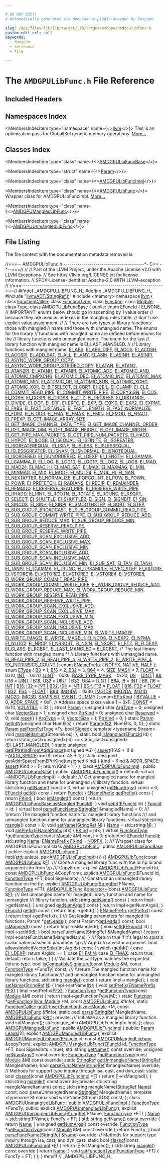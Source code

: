 ```yaml
---

# DO NOT EDIT!
# Automatically generated via docusaurus-plugin-doxygen by Doxygen.

slug: /api/files/lib/lib/target/lib/target/amdgpu/amdgpulibfunc-h
custom_edit_url: null
keywords:
  - doxygen
  - reference
  - file

---
```





# The `AMDGPULibFunc.h` File Reference

<DoxygenPage pluginConfig={pluginConfig}>



## Included Headers

<IncludesList>
<IncludesListItem
  filePath="llvm/ADT/StringRef.h"
  permalink="/docs/api/files/include/include/llvm/include/llvm/adt/stringref-h"
  isLocal="true" />
<IncludesListItem
  filePath="memory"
  permalink=""
  isLocal="false" />
</IncludesList>

## Namespaces Index

<MembersIndex>

<MembersIndexItem
  type="namespace"
  name={<><a href="/docs/api/namespaces/llvm">llvm</a></>}>
This is an optimization pass for GlobalISel generic memory operations. <a href="/docs/api/namespaces/llvm/#details">More...</a>
</MembersIndexItem>

</MembersIndex>

## Classes Index

<MembersIndex>

<MembersIndexItem
  type="class"
  name={<><a href="/docs/api/classes/llvm/amdgpulibfuncbase">AMDGPULibFuncBase</a></>}>
</MembersIndexItem>

<MembersIndexItem
  type="struct"
  name={<><a href="/docs/api/structs/llvm/amdgpulibfuncbase/param">Param</a></>}>
</MembersIndexItem>

<MembersIndexItem
  type="class"
  name={<><a href="/docs/api/classes/llvm/amdgpulibfuncimpl">AMDGPULibFuncImpl</a></>}>
</MembersIndexItem>

<MembersIndexItem
  type="class"
  name={<><a href="/docs/api/classes/llvm/amdgpulibfunc">AMDGPULibFunc</a></>}>
Wrapper class for AMDGPULIbFuncImpl. <a href="/docs/api/classes/llvm/amdgpulibfunc/#details">More...</a>
</MembersIndexItem>

<MembersIndexItem
  type="class"
  name={<><a href="/docs/api/classes/llvm/amdgpumangledlibfunc">AMDGPUMangledLibFunc</a></>}>
</MembersIndexItem>

<MembersIndexItem
  type="class"
  name={<><a href="/docs/api/classes/llvm/amdgpuunmangledlibfunc">AMDGPUUnmangledLibFunc</a></>}>
</MembersIndexItem>

</MembersIndex>


## File Listing

The file content with the documentation metadata removed is:

<ProgramListing>

<Link id="l00001" /><CodeLine lineNumber="1"><Highlight kind="comment">//===-- AMDGPULibFunc.h ----------------------------------------&#42;- C++ -&#42;--===//</Highlight><Highlight kind="normal"></Highlight></CodeLine>
<Link id="l00002" /><CodeLine lineNumber="2"><Highlight kind="normal"></Highlight><Highlight kind="comment">//</Highlight><Highlight kind="normal"></Highlight></CodeLine>
<Link id="l00003" /><CodeLine lineNumber="3"><Highlight kind="normal"></Highlight><Highlight kind="comment">// Part of the LLVM Project, under the Apache License v2.0 with LLVM Exceptions.</Highlight><Highlight kind="normal"></Highlight></CodeLine>
<Link id="l00004" /><CodeLine lineNumber="4"><Highlight kind="normal"></Highlight><Highlight kind="comment">// See https://llvm.org/LICENSE.txt for license information.</Highlight><Highlight kind="normal"></Highlight></CodeLine>
<Link id="l00005" /><CodeLine lineNumber="5"><Highlight kind="normal"></Highlight><Highlight kind="comment">// SPDX-License-Identifier: Apache-2.0 WITH LLVM-exception</Highlight><Highlight kind="normal"></Highlight></CodeLine>
<Link id="l00006" /><CodeLine lineNumber="6"><Highlight kind="normal"></Highlight><Highlight kind="comment">//</Highlight><Highlight kind="normal"></Highlight></CodeLine>
<Link id="l00007" /><CodeLine lineNumber="7"><Highlight kind="normal"></Highlight><Highlight kind="comment">//===----------------------------------------------------------------------===//</Highlight><Highlight kind="normal"></Highlight></CodeLine>
<Link id="l00008" /><CodeLine lineNumber="8"><Highlight kind="normal"></Highlight></CodeLine>
<Link id="l00009" /><CodeLine lineNumber="9"><Highlight kind="normal"></Highlight><Highlight kind="preprocessor">#ifndef &#95;AMDGPU&#95;LIBFUNC&#95;H&#95;</Highlight><Highlight kind="normal"></Highlight></CodeLine>
<Link id="l00010" /><CodeLine lineNumber="10"><Highlight kind="normal"></Highlight><Highlight kind="preprocessor">#define &#95;AMDGPU&#95;LIBFUNC&#95;H&#95;</Highlight><Highlight kind="normal"></Highlight></CodeLine>
<Link id="l00011" /><CodeLine lineNumber="11"><Highlight kind="normal"></Highlight></CodeLine>
<Link id="l00012" /><CodeLine lineNumber="12"><Highlight kind="normal"></Highlight><Highlight kind="preprocessor">#include &quot;<a href="/docs/api/files/include/include/llvm/include/llvm/adt/stringref-h">llvm/ADT/StringRef.h</a>&quot;</Highlight><Highlight kind="normal"></Highlight></CodeLine>
<Link id="l00013" /><CodeLine lineNumber="13"><Highlight kind="normal"></Highlight><Highlight kind="preprocessor">#include &lt;memory&gt;</Highlight><Highlight kind="normal"></Highlight></CodeLine>
<Link id="l00014" /><CodeLine lineNumber="14"><Highlight kind="normal"></Highlight></CodeLine>
<Link id="l00015" /><CodeLine lineNumber="15"><Highlight kind="normal"></Highlight><Highlight kind="keyword">namespace </Highlight><Highlight kind="normal"><a href="/docs/api/namespaces/llvm">llvm</a> &#123;</Highlight></CodeLine>
<Link id="l00016" /><CodeLine lineNumber="16"><Highlight kind="normal"></Highlight></CodeLine>
<Link id="l00017" /><CodeLine lineNumber="17"><Highlight kind="normal"></Highlight><Highlight kind="keyword">class </Highlight><Highlight kind="normal"><a href="/docs/api/classes/llvm/functioncallee">FunctionCallee</a>;</Highlight></CodeLine>
<Link id="l00018" /><CodeLine lineNumber="18"><Highlight kind="normal"></Highlight><Highlight kind="keyword">class </Highlight><Highlight kind="normal"><a href="/docs/api/classes/llvm/functiontype">FunctionType</a>;</Highlight></CodeLine>
<Link id="l00019" /><CodeLine lineNumber="19"><Highlight kind="normal"></Highlight><Highlight kind="keyword">class </Highlight><Highlight kind="normal"><a href="/docs/api/classes/llvm/function">Function</a>;</Highlight></CodeLine>
<Link id="l00020" /><CodeLine lineNumber="20"><Highlight kind="normal"></Highlight><Highlight kind="keyword">class </Highlight><Highlight kind="normal"><a href="/docs/api/classes/llvm/module">Module</a>;</Highlight></CodeLine>
<Link id="l00021" /><CodeLine lineNumber="21"><Highlight kind="normal"></Highlight><Highlight kind="keyword">class </Highlight><Highlight kind="normal"><a href="/docs/api/classes/llvm/type">Type</a>;</Highlight></CodeLine>
<Link id="l00022" /><CodeLine lineNumber="22"><Highlight kind="normal"></Highlight></CodeLine>
<Link id="l00023" /><CodeLine lineNumber="23" lineLink="/docs/api/classes/llvm/amdgpulibfuncbase"><Highlight kind="normal"></Highlight><Highlight kind="keyword">class </Highlight><Highlight kind="normal"><a href="/docs/api/classes/llvm/amdgpulibfuncbase">AMDGPULibFuncBase</a> &#123;</Highlight></CodeLine>
<Link id="l00024" /><CodeLine lineNumber="24"><Highlight kind="normal"></Highlight><Highlight kind="keyword">public</Highlight><Highlight kind="normal">:</Highlight></CodeLine>
<Link id="l00025" /><CodeLine lineNumber="25" lineLink="/docs/api/classes/llvm/amdgpulibfuncbase/#a1142b2c02ac329c588bf4726b61f98d3"><Highlight kind="normal">  </Highlight><Highlight kind="keyword">enum</Highlight><Highlight kind="normal"> <a href="/docs/api/classes/llvm/amdgpulibfuncbase/#a1142b2c02ac329c588bf4726b61f98d3">EFuncId</a> &#123;</Highlight></CodeLine>
<Link id="l00026" /><CodeLine lineNumber="26" lineLink="/docs/api/classes/llvm/amdgpulibfuncbase/#a1142b2c02ac329c588bf4726b61f98d3aad983ea959ef134ca52b0a3ec305ac32"><Highlight kind="normal">    <a href="/docs/api/classes/llvm/amdgpulibfuncbase/#a1142b2c02ac329c588bf4726b61f98d3aad983ea959ef134ca52b0a3ec305ac32">EI&#95;NONE</a>,</Highlight></CodeLine>
<Link id="l00027" /><CodeLine lineNumber="27"><Highlight kind="normal"></Highlight></CodeLine>
<Link id="l00028" /><CodeLine lineNumber="28"><Highlight kind="normal">    </Highlight><Highlight kind="comment">// IMPORTANT: enums below should go in ascending by 1 value order</Highlight><Highlight kind="normal"></Highlight></CodeLine>
<Link id="l00029" /><CodeLine lineNumber="29"><Highlight kind="normal">    </Highlight><Highlight kind="comment">// because they are used as indexes in the mangling rules table.</Highlight><Highlight kind="normal"></Highlight></CodeLine>
<Link id="l00030" /><CodeLine lineNumber="30"><Highlight kind="normal">    </Highlight><Highlight kind="comment">// don&#39;t use explicit value assignment.</Highlight><Highlight kind="normal"></Highlight></CodeLine>
<Link id="l00031" /><CodeLine lineNumber="31"><Highlight kind="normal">    </Highlight><Highlight kind="comment">//</Highlight><Highlight kind="normal"></Highlight></CodeLine>
<Link id="l00032" /><CodeLine lineNumber="32"><Highlight kind="normal">    </Highlight><Highlight kind="comment">// There are two types of library functions: those with mangled</Highlight><Highlight kind="normal"></Highlight></CodeLine>
<Link id="l00033" /><CodeLine lineNumber="33"><Highlight kind="normal">    </Highlight><Highlight kind="comment">// name and those with unmangled name. The enums for the library</Highlight><Highlight kind="normal"></Highlight></CodeLine>
<Link id="l00034" /><CodeLine lineNumber="34"><Highlight kind="normal">    </Highlight><Highlight kind="comment">// functions with mangled name are defined before enums for the</Highlight><Highlight kind="normal"></Highlight></CodeLine>
<Link id="l00035" /><CodeLine lineNumber="35"><Highlight kind="normal">    </Highlight><Highlight kind="comment">// library functions with unmangled name. The enum for the last</Highlight><Highlight kind="normal"></Highlight></CodeLine>
<Link id="l00036" /><CodeLine lineNumber="36"><Highlight kind="normal">    </Highlight><Highlight kind="comment">// library function with mangled name is EI&#95;LAST&#95;MANGLED.</Highlight><Highlight kind="normal"></Highlight></CodeLine>
<Link id="l00037" /><CodeLine lineNumber="37"><Highlight kind="normal">    </Highlight><Highlight kind="comment">//</Highlight><Highlight kind="normal"></Highlight></CodeLine>
<Link id="l00038" /><CodeLine lineNumber="38"><Highlight kind="normal">    </Highlight><Highlight kind="comment">// Library functions with mangled name.</Highlight><Highlight kind="normal"></Highlight></CodeLine>
<Link id="l00039" /><CodeLine lineNumber="39" lineLink="/docs/api/classes/llvm/amdgpulibfuncbase/#a1142b2c02ac329c588bf4726b61f98d3a08748e3ab19024fe4af639fce69df1c2"><Highlight kind="normal">    <a href="/docs/api/classes/llvm/amdgpulibfuncbase/#a1142b2c02ac329c588bf4726b61f98d3a08748e3ab19024fe4af639fce69df1c2">EI&#95;ABS</a>,</Highlight></CodeLine>
<Link id="l00040" /><CodeLine lineNumber="40" lineLink="/docs/api/classes/llvm/amdgpulibfuncbase/#a1142b2c02ac329c588bf4726b61f98d3a4b1a2c1bf45acbb6ec8be619d6587365"><Highlight kind="normal">    <a href="/docs/api/classes/llvm/amdgpulibfuncbase/#a1142b2c02ac329c588bf4726b61f98d3a4b1a2c1bf45acbb6ec8be619d6587365">EI&#95;ABS&#95;DIFF</a>,</Highlight></CodeLine>
<Link id="l00041" /><CodeLine lineNumber="41" lineLink="/docs/api/classes/llvm/amdgpulibfuncbase/#a1142b2c02ac329c588bf4726b61f98d3a64ebd7cb2e2ddbbe65bedc595ed505b9"><Highlight kind="normal">    <a href="/docs/api/classes/llvm/amdgpulibfuncbase/#a1142b2c02ac329c588bf4726b61f98d3a64ebd7cb2e2ddbbe65bedc595ed505b9">EI&#95;ACOS</a>,</Highlight></CodeLine>
<Link id="l00042" /><CodeLine lineNumber="42" lineLink="/docs/api/classes/llvm/amdgpulibfuncbase/#a1142b2c02ac329c588bf4726b61f98d3a1fcbab56d02054f724d9e58c4c49f58b"><Highlight kind="normal">    <a href="/docs/api/classes/llvm/amdgpulibfuncbase/#a1142b2c02ac329c588bf4726b61f98d3a1fcbab56d02054f724d9e58c4c49f58b">EI&#95;ACOSH</a>,</Highlight></CodeLine>
<Link id="l00043" /><CodeLine lineNumber="43" lineLink="/docs/api/classes/llvm/amdgpulibfuncbase/#a1142b2c02ac329c588bf4726b61f98d3acfab5cd81c45e0ec2185b36cb4ca0b88"><Highlight kind="normal">    <a href="/docs/api/classes/llvm/amdgpulibfuncbase/#a1142b2c02ac329c588bf4726b61f98d3acfab5cd81c45e0ec2185b36cb4ca0b88">EI&#95;ACOSPI</a>,</Highlight></CodeLine>
<Link id="l00044" /><CodeLine lineNumber="44" lineLink="/docs/api/classes/llvm/amdgpulibfuncbase/#a1142b2c02ac329c588bf4726b61f98d3abfc77ceed66baca8177cc0eedbbf1e2e"><Highlight kind="normal">    <a href="/docs/api/classes/llvm/amdgpulibfuncbase/#a1142b2c02ac329c588bf4726b61f98d3abfc77ceed66baca8177cc0eedbbf1e2e">EI&#95;ADD&#95;SAT</a>,</Highlight></CodeLine>
<Link id="l00045" /><CodeLine lineNumber="45" lineLink="/docs/api/classes/llvm/amdgpulibfuncbase/#a1142b2c02ac329c588bf4726b61f98d3ae27ed8a6ce1eb11e6c812e5a812d0acc"><Highlight kind="normal">    <a href="/docs/api/classes/llvm/amdgpulibfuncbase/#a1142b2c02ac329c588bf4726b61f98d3ae27ed8a6ce1eb11e6c812e5a812d0acc">EI&#95;ALL</a>,</Highlight></CodeLine>
<Link id="l00046" /><CodeLine lineNumber="46" lineLink="/docs/api/classes/llvm/amdgpulibfuncbase/#a1142b2c02ac329c588bf4726b61f98d3a1d41230524e0b3e30beee2665861a453"><Highlight kind="normal">    <a href="/docs/api/classes/llvm/amdgpulibfuncbase/#a1142b2c02ac329c588bf4726b61f98d3a1d41230524e0b3e30beee2665861a453">EI&#95;ANY</a>,</Highlight></CodeLine>
<Link id="l00047" /><CodeLine lineNumber="47" lineLink="/docs/api/classes/llvm/amdgpulibfuncbase/#a1142b2c02ac329c588bf4726b61f98d3ab9167ecfbfdb3df233e4d5c55bb37c57"><Highlight kind="normal">    <a href="/docs/api/classes/llvm/amdgpulibfuncbase/#a1142b2c02ac329c588bf4726b61f98d3ab9167ecfbfdb3df233e4d5c55bb37c57">EI&#95;ASIN</a>,</Highlight></CodeLine>
<Link id="l00048" /><CodeLine lineNumber="48" lineLink="/docs/api/classes/llvm/amdgpulibfuncbase/#a1142b2c02ac329c588bf4726b61f98d3abe8ff053ab125cc4349ac586b5424afb"><Highlight kind="normal">    <a href="/docs/api/classes/llvm/amdgpulibfuncbase/#a1142b2c02ac329c588bf4726b61f98d3abe8ff053ab125cc4349ac586b5424afb">EI&#95;ASINH</a>,</Highlight></CodeLine>
<Link id="l00049" /><CodeLine lineNumber="49" lineLink="/docs/api/classes/llvm/amdgpulibfuncbase/#a1142b2c02ac329c588bf4726b61f98d3adc64d60bbd6e41f59736e2b8ee335366"><Highlight kind="normal">    <a href="/docs/api/classes/llvm/amdgpulibfuncbase/#a1142b2c02ac329c588bf4726b61f98d3adc64d60bbd6e41f59736e2b8ee335366">EI&#95;ASINPI</a>,</Highlight></CodeLine>
<Link id="l00050" /><CodeLine lineNumber="50" lineLink="/docs/api/classes/llvm/amdgpulibfuncbase/#a1142b2c02ac329c588bf4726b61f98d3a1bb97527c89bce10faa82649b70c7f9c"><Highlight kind="normal">    <a href="/docs/api/classes/llvm/amdgpulibfuncbase/#a1142b2c02ac329c588bf4726b61f98d3a1bb97527c89bce10faa82649b70c7f9c">EI&#95;ASYNC&#95;WORK&#95;GROUP&#95;COPY</a>,</Highlight></CodeLine>
<Link id="l00051" /><CodeLine lineNumber="51" lineLink="/docs/api/classes/llvm/amdgpulibfuncbase/#a1142b2c02ac329c588bf4726b61f98d3ad00b1aac714f6144e111c18f92cab110"><Highlight kind="normal">    <a href="/docs/api/classes/llvm/amdgpulibfuncbase/#a1142b2c02ac329c588bf4726b61f98d3ad00b1aac714f6144e111c18f92cab110">EI&#95;ASYNC&#95;WORK&#95;GROUP&#95;STRIDED&#95;COPY</a>,</Highlight></CodeLine>
<Link id="l00052" /><CodeLine lineNumber="52" lineLink="/docs/api/classes/llvm/amdgpulibfuncbase/#a1142b2c02ac329c588bf4726b61f98d3a03f7d754b99577d67a0cde1e78619e94"><Highlight kind="normal">    <a href="/docs/api/classes/llvm/amdgpulibfuncbase/#a1142b2c02ac329c588bf4726b61f98d3a03f7d754b99577d67a0cde1e78619e94">EI&#95;ATAN</a>,</Highlight></CodeLine>
<Link id="l00053" /><CodeLine lineNumber="53" lineLink="/docs/api/classes/llvm/amdgpulibfuncbase/#a1142b2c02ac329c588bf4726b61f98d3a260e663406aefa3afea43cb2263fcc83"><Highlight kind="normal">    <a href="/docs/api/classes/llvm/amdgpulibfuncbase/#a1142b2c02ac329c588bf4726b61f98d3a260e663406aefa3afea43cb2263fcc83">EI&#95;ATAN2</a>,</Highlight></CodeLine>
<Link id="l00054" /><CodeLine lineNumber="54" lineLink="/docs/api/classes/llvm/amdgpulibfuncbase/#a1142b2c02ac329c588bf4726b61f98d3ab4bbd1526f09d655eb3fb21de5eb65c3"><Highlight kind="normal">    <a href="/docs/api/classes/llvm/amdgpulibfuncbase/#a1142b2c02ac329c588bf4726b61f98d3ab4bbd1526f09d655eb3fb21de5eb65c3">EI&#95;ATAN2PI</a>,</Highlight></CodeLine>
<Link id="l00055" /><CodeLine lineNumber="55" lineLink="/docs/api/classes/llvm/amdgpulibfuncbase/#a1142b2c02ac329c588bf4726b61f98d3a52a876775e5291c599191a9071f11833"><Highlight kind="normal">    <a href="/docs/api/classes/llvm/amdgpulibfuncbase/#a1142b2c02ac329c588bf4726b61f98d3a52a876775e5291c599191a9071f11833">EI&#95;ATANH</a>,</Highlight></CodeLine>
<Link id="l00056" /><CodeLine lineNumber="56" lineLink="/docs/api/classes/llvm/amdgpulibfuncbase/#a1142b2c02ac329c588bf4726b61f98d3a7cbdaddf2fff263ffb500fa546dccdeb"><Highlight kind="normal">    <a href="/docs/api/classes/llvm/amdgpulibfuncbase/#a1142b2c02ac329c588bf4726b61f98d3a7cbdaddf2fff263ffb500fa546dccdeb">EI&#95;ATANPI</a>,</Highlight></CodeLine>
<Link id="l00057" /><CodeLine lineNumber="57" lineLink="/docs/api/classes/llvm/amdgpulibfuncbase/#a1142b2c02ac329c588bf4726b61f98d3a2652e880bf3d1683cc5d87b80b8f5fce"><Highlight kind="normal">    <a href="/docs/api/classes/llvm/amdgpulibfuncbase/#a1142b2c02ac329c588bf4726b61f98d3a2652e880bf3d1683cc5d87b80b8f5fce">EI&#95;ATOMIC&#95;ADD</a>,</Highlight></CodeLine>
<Link id="l00058" /><CodeLine lineNumber="58" lineLink="/docs/api/classes/llvm/amdgpulibfuncbase/#a1142b2c02ac329c588bf4726b61f98d3a9603a43e89d7c68c5a093041e0301bee"><Highlight kind="normal">    <a href="/docs/api/classes/llvm/amdgpulibfuncbase/#a1142b2c02ac329c588bf4726b61f98d3a9603a43e89d7c68c5a093041e0301bee">EI&#95;ATOMIC&#95;AND</a>,</Highlight></CodeLine>
<Link id="l00059" /><CodeLine lineNumber="59" lineLink="/docs/api/classes/llvm/amdgpulibfuncbase/#a1142b2c02ac329c588bf4726b61f98d3ace4420be119b5efc18e1cb3bf5be4594"><Highlight kind="normal">    <a href="/docs/api/classes/llvm/amdgpulibfuncbase/#a1142b2c02ac329c588bf4726b61f98d3ace4420be119b5efc18e1cb3bf5be4594">EI&#95;ATOMIC&#95;CMPXCHG</a>,</Highlight></CodeLine>
<Link id="l00060" /><CodeLine lineNumber="60" lineLink="/docs/api/classes/llvm/amdgpulibfuncbase/#a1142b2c02ac329c588bf4726b61f98d3aae3098860d35468ce01549c81b67bbee"><Highlight kind="normal">    <a href="/docs/api/classes/llvm/amdgpulibfuncbase/#a1142b2c02ac329c588bf4726b61f98d3aae3098860d35468ce01549c81b67bbee">EI&#95;ATOMIC&#95;DEC</a>,</Highlight></CodeLine>
<Link id="l00061" /><CodeLine lineNumber="61" lineLink="/docs/api/classes/llvm/amdgpulibfuncbase/#a1142b2c02ac329c588bf4726b61f98d3affe556b16bab73da7da1bfbc3a23e37b"><Highlight kind="normal">    <a href="/docs/api/classes/llvm/amdgpulibfuncbase/#a1142b2c02ac329c588bf4726b61f98d3affe556b16bab73da7da1bfbc3a23e37b">EI&#95;ATOMIC&#95;INC</a>,</Highlight></CodeLine>
<Link id="l00062" /><CodeLine lineNumber="62" lineLink="/docs/api/classes/llvm/amdgpulibfuncbase/#a1142b2c02ac329c588bf4726b61f98d3a1d52a795f41fa944ab8676b5414d9457"><Highlight kind="normal">    <a href="/docs/api/classes/llvm/amdgpulibfuncbase/#a1142b2c02ac329c588bf4726b61f98d3a1d52a795f41fa944ab8676b5414d9457">EI&#95;ATOMIC&#95;MAX</a>,</Highlight></CodeLine>
<Link id="l00063" /><CodeLine lineNumber="63" lineLink="/docs/api/classes/llvm/amdgpulibfuncbase/#a1142b2c02ac329c588bf4726b61f98d3a18b7aaa1b4e066950bc3ac346613ce5c"><Highlight kind="normal">    <a href="/docs/api/classes/llvm/amdgpulibfuncbase/#a1142b2c02ac329c588bf4726b61f98d3a18b7aaa1b4e066950bc3ac346613ce5c">EI&#95;ATOMIC&#95;MIN</a>,</Highlight></CodeLine>
<Link id="l00064" /><CodeLine lineNumber="64" lineLink="/docs/api/classes/llvm/amdgpulibfuncbase/#a1142b2c02ac329c588bf4726b61f98d3af08faa62fc1276f7309418a9c654d4da"><Highlight kind="normal">    <a href="/docs/api/classes/llvm/amdgpulibfuncbase/#a1142b2c02ac329c588bf4726b61f98d3af08faa62fc1276f7309418a9c654d4da">EI&#95;ATOMIC&#95;OR</a>,</Highlight></CodeLine>
<Link id="l00065" /><CodeLine lineNumber="65" lineLink="/docs/api/classes/llvm/amdgpulibfuncbase/#a1142b2c02ac329c588bf4726b61f98d3a542820f4bbbcef8c15808870e2f03a2c"><Highlight kind="normal">    <a href="/docs/api/classes/llvm/amdgpulibfuncbase/#a1142b2c02ac329c588bf4726b61f98d3a542820f4bbbcef8c15808870e2f03a2c">EI&#95;ATOMIC&#95;SUB</a>,</Highlight></CodeLine>
<Link id="l00066" /><CodeLine lineNumber="66" lineLink="/docs/api/classes/llvm/amdgpulibfuncbase/#a1142b2c02ac329c588bf4726b61f98d3a57185e9ba1715fba3e921f4c673b3844"><Highlight kind="normal">    <a href="/docs/api/classes/llvm/amdgpulibfuncbase/#a1142b2c02ac329c588bf4726b61f98d3a57185e9ba1715fba3e921f4c673b3844">EI&#95;ATOMIC&#95;XCHG</a>,</Highlight></CodeLine>
<Link id="l00067" /><CodeLine lineNumber="67" lineLink="/docs/api/classes/llvm/amdgpulibfuncbase/#a1142b2c02ac329c588bf4726b61f98d3a64781a92dabf2e59aab57b3820d10732"><Highlight kind="normal">    <a href="/docs/api/classes/llvm/amdgpulibfuncbase/#a1142b2c02ac329c588bf4726b61f98d3a64781a92dabf2e59aab57b3820d10732">EI&#95;ATOMIC&#95;XOR</a>,</Highlight></CodeLine>
<Link id="l00068" /><CodeLine lineNumber="68" lineLink="/docs/api/classes/llvm/amdgpulibfuncbase/#a1142b2c02ac329c588bf4726b61f98d3a39cba2666b267a49d3fcc756d96e78b3"><Highlight kind="normal">    <a href="/docs/api/classes/llvm/amdgpulibfuncbase/#a1142b2c02ac329c588bf4726b61f98d3a39cba2666b267a49d3fcc756d96e78b3">EI&#95;BITSELECT</a>,</Highlight></CodeLine>
<Link id="l00069" /><CodeLine lineNumber="69" lineLink="/docs/api/classes/llvm/amdgpulibfuncbase/#a1142b2c02ac329c588bf4726b61f98d3a2015aaaf552cf3eecd11ae9803cde39d"><Highlight kind="normal">    <a href="/docs/api/classes/llvm/amdgpulibfuncbase/#a1142b2c02ac329c588bf4726b61f98d3a2015aaaf552cf3eecd11ae9803cde39d">EI&#95;CBRT</a>,</Highlight></CodeLine>
<Link id="l00070" /><CodeLine lineNumber="70" lineLink="/docs/api/classes/llvm/amdgpulibfuncbase/#a1142b2c02ac329c588bf4726b61f98d3a0cd4c1b138d87489a1a582464de79251"><Highlight kind="normal">    <a href="/docs/api/classes/llvm/amdgpulibfuncbase/#a1142b2c02ac329c588bf4726b61f98d3a0cd4c1b138d87489a1a582464de79251">EI&#95;CEIL</a>,</Highlight></CodeLine>
<Link id="l00071" /><CodeLine lineNumber="71" lineLink="/docs/api/classes/llvm/amdgpulibfuncbase/#a1142b2c02ac329c588bf4726b61f98d3ab6b8dcfa448aab3db8080efc69dd02c1"><Highlight kind="normal">    <a href="/docs/api/classes/llvm/amdgpulibfuncbase/#a1142b2c02ac329c588bf4726b61f98d3ab6b8dcfa448aab3db8080efc69dd02c1">EI&#95;CLAMP</a>,</Highlight></CodeLine>
<Link id="l00072" /><CodeLine lineNumber="72" lineLink="/docs/api/classes/llvm/amdgpulibfuncbase/#a1142b2c02ac329c588bf4726b61f98d3a6d2ad56c0cb27cce095702b365a10be5"><Highlight kind="normal">    <a href="/docs/api/classes/llvm/amdgpulibfuncbase/#a1142b2c02ac329c588bf4726b61f98d3a6d2ad56c0cb27cce095702b365a10be5">EI&#95;CLZ</a>,</Highlight></CodeLine>
<Link id="l00073" /><CodeLine lineNumber="73" lineLink="/docs/api/classes/llvm/amdgpulibfuncbase/#a1142b2c02ac329c588bf4726b61f98d3a91795349ee9a23bb6c9b333db6aa0175"><Highlight kind="normal">    <a href="/docs/api/classes/llvm/amdgpulibfuncbase/#a1142b2c02ac329c588bf4726b61f98d3a91795349ee9a23bb6c9b333db6aa0175">EI&#95;COMMIT&#95;READ&#95;PIPE</a>,</Highlight></CodeLine>
<Link id="l00074" /><CodeLine lineNumber="74" lineLink="/docs/api/classes/llvm/amdgpulibfuncbase/#a1142b2c02ac329c588bf4726b61f98d3a0975f80a3125ef1f36ad7af47c96e277"><Highlight kind="normal">    <a href="/docs/api/classes/llvm/amdgpulibfuncbase/#a1142b2c02ac329c588bf4726b61f98d3a0975f80a3125ef1f36ad7af47c96e277">EI&#95;COMMIT&#95;WRITE&#95;PIPE</a>,</Highlight></CodeLine>
<Link id="l00075" /><CodeLine lineNumber="75" lineLink="/docs/api/classes/llvm/amdgpulibfuncbase/#a1142b2c02ac329c588bf4726b61f98d3acf381ecf66f7217601c09feea36d6ed0"><Highlight kind="normal">    <a href="/docs/api/classes/llvm/amdgpulibfuncbase/#a1142b2c02ac329c588bf4726b61f98d3acf381ecf66f7217601c09feea36d6ed0">EI&#95;COPYSIGN</a>,</Highlight></CodeLine>
<Link id="l00076" /><CodeLine lineNumber="76" lineLink="/docs/api/classes/llvm/amdgpulibfuncbase/#a1142b2c02ac329c588bf4726b61f98d3adb71933f23940e062fc5a3eac31ccc11"><Highlight kind="normal">    <a href="/docs/api/classes/llvm/amdgpulibfuncbase/#a1142b2c02ac329c588bf4726b61f98d3adb71933f23940e062fc5a3eac31ccc11">EI&#95;COS</a>,</Highlight></CodeLine>
<Link id="l00077" /><CodeLine lineNumber="77" lineLink="/docs/api/classes/llvm/amdgpulibfuncbase/#a1142b2c02ac329c588bf4726b61f98d3ab42c3fd0368ecc3c9cf55f26d4d12855"><Highlight kind="normal">    <a href="/docs/api/classes/llvm/amdgpulibfuncbase/#a1142b2c02ac329c588bf4726b61f98d3ab42c3fd0368ecc3c9cf55f26d4d12855">EI&#95;COSH</a>,</Highlight></CodeLine>
<Link id="l00078" /><CodeLine lineNumber="78" lineLink="/docs/api/classes/llvm/amdgpulibfuncbase/#a1142b2c02ac329c588bf4726b61f98d3a2c50d065aea9e2b8f146693bac7c26f7"><Highlight kind="normal">    <a href="/docs/api/classes/llvm/amdgpulibfuncbase/#a1142b2c02ac329c588bf4726b61f98d3a2c50d065aea9e2b8f146693bac7c26f7">EI&#95;COSPI</a>,</Highlight></CodeLine>
<Link id="l00079" /><CodeLine lineNumber="79" lineLink="/docs/api/classes/llvm/amdgpulibfuncbase/#a1142b2c02ac329c588bf4726b61f98d3aa3a70b428b8ea31b7596ead856169da1"><Highlight kind="normal">    <a href="/docs/api/classes/llvm/amdgpulibfuncbase/#a1142b2c02ac329c588bf4726b61f98d3aa3a70b428b8ea31b7596ead856169da1">EI&#95;CROSS</a>,</Highlight></CodeLine>
<Link id="l00080" /><CodeLine lineNumber="80" lineLink="/docs/api/classes/llvm/amdgpulibfuncbase/#a1142b2c02ac329c588bf4726b61f98d3a8672163b480483c13375a630d5336030"><Highlight kind="normal">    <a href="/docs/api/classes/llvm/amdgpulibfuncbase/#a1142b2c02ac329c588bf4726b61f98d3a8672163b480483c13375a630d5336030">EI&#95;CTZ</a>,</Highlight></CodeLine>
<Link id="l00081" /><CodeLine lineNumber="81" lineLink="/docs/api/classes/llvm/amdgpulibfuncbase/#a1142b2c02ac329c588bf4726b61f98d3a486e33c7b8c1cbd774b2b6c1dd4f8a9a"><Highlight kind="normal">    <a href="/docs/api/classes/llvm/amdgpulibfuncbase/#a1142b2c02ac329c588bf4726b61f98d3a486e33c7b8c1cbd774b2b6c1dd4f8a9a">EI&#95;DEGREES</a>,</Highlight></CodeLine>
<Link id="l00082" /><CodeLine lineNumber="82" lineLink="/docs/api/classes/llvm/amdgpulibfuncbase/#a1142b2c02ac329c588bf4726b61f98d3a3386d7b6d25be5e4a62a8a0d7a6a7e8c"><Highlight kind="normal">    <a href="/docs/api/classes/llvm/amdgpulibfuncbase/#a1142b2c02ac329c588bf4726b61f98d3a3386d7b6d25be5e4a62a8a0d7a6a7e8c">EI&#95;DISTANCE</a>,</Highlight></CodeLine>
<Link id="l00083" /><CodeLine lineNumber="83" lineLink="/docs/api/classes/llvm/amdgpulibfuncbase/#a1142b2c02ac329c588bf4726b61f98d3ab5b311e12c491b514bb13be4a1fb4f7e"><Highlight kind="normal">    <a href="/docs/api/classes/llvm/amdgpulibfuncbase/#a1142b2c02ac329c588bf4726b61f98d3ab5b311e12c491b514bb13be4a1fb4f7e">EI&#95;DIVIDE</a>,</Highlight></CodeLine>
<Link id="l00084" /><CodeLine lineNumber="84" lineLink="/docs/api/classes/llvm/amdgpulibfuncbase/#a1142b2c02ac329c588bf4726b61f98d3ac0a55d46415906a49bb6a3eadb5895a9"><Highlight kind="normal">    <a href="/docs/api/classes/llvm/amdgpulibfuncbase/#a1142b2c02ac329c588bf4726b61f98d3ac0a55d46415906a49bb6a3eadb5895a9">EI&#95;DOT</a>,</Highlight></CodeLine>
<Link id="l00085" /><CodeLine lineNumber="85" lineLink="/docs/api/classes/llvm/amdgpulibfuncbase/#a1142b2c02ac329c588bf4726b61f98d3a795f914e82976318f0fa415cd4859b0a"><Highlight kind="normal">    <a href="/docs/api/classes/llvm/amdgpulibfuncbase/#a1142b2c02ac329c588bf4726b61f98d3a795f914e82976318f0fa415cd4859b0a">EI&#95;ERF</a>,</Highlight></CodeLine>
<Link id="l00086" /><CodeLine lineNumber="86" lineLink="/docs/api/classes/llvm/amdgpulibfuncbase/#a1142b2c02ac329c588bf4726b61f98d3a4494538ca2bb859cdb080fd90950dd3d"><Highlight kind="normal">    <a href="/docs/api/classes/llvm/amdgpulibfuncbase/#a1142b2c02ac329c588bf4726b61f98d3a4494538ca2bb859cdb080fd90950dd3d">EI&#95;ERFC</a>,</Highlight></CodeLine>
<Link id="l00087" /><CodeLine lineNumber="87" lineLink="/docs/api/classes/llvm/amdgpulibfuncbase/#a1142b2c02ac329c588bf4726b61f98d3a2e987433a67ea17eda081f27ecd098db"><Highlight kind="normal">    <a href="/docs/api/classes/llvm/amdgpulibfuncbase/#a1142b2c02ac329c588bf4726b61f98d3a2e987433a67ea17eda081f27ecd098db">EI&#95;EXP</a>,</Highlight></CodeLine>
<Link id="l00088" /><CodeLine lineNumber="88" lineLink="/docs/api/classes/llvm/amdgpulibfuncbase/#a1142b2c02ac329c588bf4726b61f98d3acd876b65a7e15700fead4d4ba2426774"><Highlight kind="normal">    <a href="/docs/api/classes/llvm/amdgpulibfuncbase/#a1142b2c02ac329c588bf4726b61f98d3acd876b65a7e15700fead4d4ba2426774">EI&#95;EXP10</a>,</Highlight></CodeLine>
<Link id="l00089" /><CodeLine lineNumber="89" lineLink="/docs/api/classes/llvm/amdgpulibfuncbase/#a1142b2c02ac329c588bf4726b61f98d3a49bd67da9ac6801dcfaa8ef97e2960d3"><Highlight kind="normal">    <a href="/docs/api/classes/llvm/amdgpulibfuncbase/#a1142b2c02ac329c588bf4726b61f98d3a49bd67da9ac6801dcfaa8ef97e2960d3">EI&#95;EXP2</a>,</Highlight></CodeLine>
<Link id="l00090" /><CodeLine lineNumber="90" lineLink="/docs/api/classes/llvm/amdgpulibfuncbase/#a1142b2c02ac329c588bf4726b61f98d3addf1df6d45e3cb09c8e07b424c7d285c"><Highlight kind="normal">    <a href="/docs/api/classes/llvm/amdgpulibfuncbase/#a1142b2c02ac329c588bf4726b61f98d3addf1df6d45e3cb09c8e07b424c7d285c">EI&#95;EXPM1</a>,</Highlight></CodeLine>
<Link id="l00091" /><CodeLine lineNumber="91" lineLink="/docs/api/classes/llvm/amdgpulibfuncbase/#a1142b2c02ac329c588bf4726b61f98d3aa96a2dd6e72dc1ca41d42d6c44846723"><Highlight kind="normal">    <a href="/docs/api/classes/llvm/amdgpulibfuncbase/#a1142b2c02ac329c588bf4726b61f98d3aa96a2dd6e72dc1ca41d42d6c44846723">EI&#95;FABS</a>,</Highlight></CodeLine>
<Link id="l00092" /><CodeLine lineNumber="92" lineLink="/docs/api/classes/llvm/amdgpulibfuncbase/#a1142b2c02ac329c588bf4726b61f98d3a0f326481b15b6f59d9538649fd24468b"><Highlight kind="normal">    <a href="/docs/api/classes/llvm/amdgpulibfuncbase/#a1142b2c02ac329c588bf4726b61f98d3a0f326481b15b6f59d9538649fd24468b">EI&#95;FAST&#95;DISTANCE</a>,</Highlight></CodeLine>
<Link id="l00093" /><CodeLine lineNumber="93" lineLink="/docs/api/classes/llvm/amdgpulibfuncbase/#a1142b2c02ac329c588bf4726b61f98d3ac50eb59b151c5eb3b1114d8c89408e7c"><Highlight kind="normal">    <a href="/docs/api/classes/llvm/amdgpulibfuncbase/#a1142b2c02ac329c588bf4726b61f98d3ac50eb59b151c5eb3b1114d8c89408e7c">EI&#95;FAST&#95;LENGTH</a>,</Highlight></CodeLine>
<Link id="l00094" /><CodeLine lineNumber="94" lineLink="/docs/api/classes/llvm/amdgpulibfuncbase/#a1142b2c02ac329c588bf4726b61f98d3a8d2b3a53dfeb4462af28769c106b4b10"><Highlight kind="normal">    <a href="/docs/api/classes/llvm/amdgpulibfuncbase/#a1142b2c02ac329c588bf4726b61f98d3a8d2b3a53dfeb4462af28769c106b4b10">EI&#95;FAST&#95;NORMALIZE</a>,</Highlight></CodeLine>
<Link id="l00095" /><CodeLine lineNumber="95" lineLink="/docs/api/classes/llvm/amdgpulibfuncbase/#a1142b2c02ac329c588bf4726b61f98d3a02ea2ace6a86c9967e2271d51e4a29c8"><Highlight kind="normal">    <a href="/docs/api/classes/llvm/amdgpulibfuncbase/#a1142b2c02ac329c588bf4726b61f98d3a02ea2ace6a86c9967e2271d51e4a29c8">EI&#95;FDIM</a>,</Highlight></CodeLine>
<Link id="l00096" /><CodeLine lineNumber="96" lineLink="/docs/api/classes/llvm/amdgpulibfuncbase/#a1142b2c02ac329c588bf4726b61f98d3a058384d09ec72e7b4581eabcf6934000"><Highlight kind="normal">    <a href="/docs/api/classes/llvm/amdgpulibfuncbase/#a1142b2c02ac329c588bf4726b61f98d3a058384d09ec72e7b4581eabcf6934000">EI&#95;FLOOR</a>,</Highlight></CodeLine>
<Link id="l00097" /><CodeLine lineNumber="97" lineLink="/docs/api/classes/llvm/amdgpulibfuncbase/#a1142b2c02ac329c588bf4726b61f98d3a48fbb1e41e5234f2cb1635c540aed4c6"><Highlight kind="normal">    <a href="/docs/api/classes/llvm/amdgpulibfuncbase/#a1142b2c02ac329c588bf4726b61f98d3a48fbb1e41e5234f2cb1635c540aed4c6">EI&#95;FMA</a>,</Highlight></CodeLine>
<Link id="l00098" /><CodeLine lineNumber="98" lineLink="/docs/api/classes/llvm/amdgpulibfuncbase/#a1142b2c02ac329c588bf4726b61f98d3a94a21632abaf14faf328a76f55125914"><Highlight kind="normal">    <a href="/docs/api/classes/llvm/amdgpulibfuncbase/#a1142b2c02ac329c588bf4726b61f98d3a94a21632abaf14faf328a76f55125914">EI&#95;FMAX</a>,</Highlight></CodeLine>
<Link id="l00099" /><CodeLine lineNumber="99" lineLink="/docs/api/classes/llvm/amdgpulibfuncbase/#a1142b2c02ac329c588bf4726b61f98d3a8491579b710e291a7d09e6a9f7c70ca0"><Highlight kind="normal">    <a href="/docs/api/classes/llvm/amdgpulibfuncbase/#a1142b2c02ac329c588bf4726b61f98d3a8491579b710e291a7d09e6a9f7c70ca0">EI&#95;FMIN</a>,</Highlight></CodeLine>
<Link id="l00100" /><CodeLine lineNumber="100" lineLink="/docs/api/classes/llvm/amdgpulibfuncbase/#a1142b2c02ac329c588bf4726b61f98d3a28521ea242723614bf2faa8f0654e827"><Highlight kind="normal">    <a href="/docs/api/classes/llvm/amdgpulibfuncbase/#a1142b2c02ac329c588bf4726b61f98d3a28521ea242723614bf2faa8f0654e827">EI&#95;FMOD</a>,</Highlight></CodeLine>
<Link id="l00101" /><CodeLine lineNumber="101" lineLink="/docs/api/classes/llvm/amdgpulibfuncbase/#a1142b2c02ac329c588bf4726b61f98d3a4e680866ee3808aa4d8530a800116905"><Highlight kind="normal">    <a href="/docs/api/classes/llvm/amdgpulibfuncbase/#a1142b2c02ac329c588bf4726b61f98d3a4e680866ee3808aa4d8530a800116905">EI&#95;FRACT</a>,</Highlight></CodeLine>
<Link id="l00102" /><CodeLine lineNumber="102" lineLink="/docs/api/classes/llvm/amdgpulibfuncbase/#a1142b2c02ac329c588bf4726b61f98d3ae5ca4d112c3e17041fcab99ec924554f"><Highlight kind="normal">    <a href="/docs/api/classes/llvm/amdgpulibfuncbase/#a1142b2c02ac329c588bf4726b61f98d3ae5ca4d112c3e17041fcab99ec924554f">EI&#95;FREXP</a>,</Highlight></CodeLine>
<Link id="l00103" /><CodeLine lineNumber="103" lineLink="/docs/api/classes/llvm/amdgpulibfuncbase/#a1142b2c02ac329c588bf4726b61f98d3a5109dbc04b4726022cfaf49b663eed04"><Highlight kind="normal">    <a href="/docs/api/classes/llvm/amdgpulibfuncbase/#a1142b2c02ac329c588bf4726b61f98d3a5109dbc04b4726022cfaf49b663eed04">EI&#95;GET&#95;IMAGE&#95;ARRAY&#95;SIZE</a>,</Highlight></CodeLine>
<Link id="l00104" /><CodeLine lineNumber="104" lineLink="/docs/api/classes/llvm/amdgpulibfuncbase/#a1142b2c02ac329c588bf4726b61f98d3af6bc065823cb9ef66b5026826e63cf3a"><Highlight kind="normal">    <a href="/docs/api/classes/llvm/amdgpulibfuncbase/#a1142b2c02ac329c588bf4726b61f98d3af6bc065823cb9ef66b5026826e63cf3a">EI&#95;GET&#95;IMAGE&#95;CHANNEL&#95;DATA&#95;TYPE</a>,</Highlight></CodeLine>
<Link id="l00105" /><CodeLine lineNumber="105" lineLink="/docs/api/classes/llvm/amdgpulibfuncbase/#a1142b2c02ac329c588bf4726b61f98d3ad7d08ca9e79a65e6b7fb384a8c3c546d"><Highlight kind="normal">    <a href="/docs/api/classes/llvm/amdgpulibfuncbase/#a1142b2c02ac329c588bf4726b61f98d3ad7d08ca9e79a65e6b7fb384a8c3c546d">EI&#95;GET&#95;IMAGE&#95;CHANNEL&#95;ORDER</a>,</Highlight></CodeLine>
<Link id="l00106" /><CodeLine lineNumber="106" lineLink="/docs/api/classes/llvm/amdgpulibfuncbase/#a1142b2c02ac329c588bf4726b61f98d3a3b2741bf664009a15f875a77e7e34e04"><Highlight kind="normal">    <a href="/docs/api/classes/llvm/amdgpulibfuncbase/#a1142b2c02ac329c588bf4726b61f98d3a3b2741bf664009a15f875a77e7e34e04">EI&#95;GET&#95;IMAGE&#95;DIM</a>,</Highlight></CodeLine>
<Link id="l00107" /><CodeLine lineNumber="107" lineLink="/docs/api/classes/llvm/amdgpulibfuncbase/#a1142b2c02ac329c588bf4726b61f98d3a10a8fcd306e7abb9fbcf229a810d49f2"><Highlight kind="normal">    <a href="/docs/api/classes/llvm/amdgpulibfuncbase/#a1142b2c02ac329c588bf4726b61f98d3a10a8fcd306e7abb9fbcf229a810d49f2">EI&#95;GET&#95;IMAGE&#95;HEIGHT</a>,</Highlight></CodeLine>
<Link id="l00108" /><CodeLine lineNumber="108" lineLink="/docs/api/classes/llvm/amdgpulibfuncbase/#a1142b2c02ac329c588bf4726b61f98d3ae0bf225eb859c81533e4afc41660d0e8"><Highlight kind="normal">    <a href="/docs/api/classes/llvm/amdgpulibfuncbase/#a1142b2c02ac329c588bf4726b61f98d3ae0bf225eb859c81533e4afc41660d0e8">EI&#95;GET&#95;IMAGE&#95;WIDTH</a>,</Highlight></CodeLine>
<Link id="l00109" /><CodeLine lineNumber="109" lineLink="/docs/api/classes/llvm/amdgpulibfuncbase/#a1142b2c02ac329c588bf4726b61f98d3aaec97421426d7a321de9a565fdb4d6fa"><Highlight kind="normal">    <a href="/docs/api/classes/llvm/amdgpulibfuncbase/#a1142b2c02ac329c588bf4726b61f98d3aaec97421426d7a321de9a565fdb4d6fa">EI&#95;GET&#95;PIPE&#95;MAX&#95;PACKETS</a>,</Highlight></CodeLine>
<Link id="l00110" /><CodeLine lineNumber="110" lineLink="/docs/api/classes/llvm/amdgpulibfuncbase/#a1142b2c02ac329c588bf4726b61f98d3aa5d17633bc53bd67ca31c88b61519dc3"><Highlight kind="normal">    <a href="/docs/api/classes/llvm/amdgpulibfuncbase/#a1142b2c02ac329c588bf4726b61f98d3aa5d17633bc53bd67ca31c88b61519dc3">EI&#95;GET&#95;PIPE&#95;NUM&#95;PACKETS</a>,</Highlight></CodeLine>
<Link id="l00111" /><CodeLine lineNumber="111" lineLink="/docs/api/classes/llvm/amdgpulibfuncbase/#a1142b2c02ac329c588bf4726b61f98d3ab9567e2b74afb7cca311747bd5fb17d8"><Highlight kind="normal">    <a href="/docs/api/classes/llvm/amdgpulibfuncbase/#a1142b2c02ac329c588bf4726b61f98d3ab9567e2b74afb7cca311747bd5fb17d8">EI&#95;HADD</a>,</Highlight></CodeLine>
<Link id="l00112" /><CodeLine lineNumber="112" lineLink="/docs/api/classes/llvm/amdgpulibfuncbase/#a1142b2c02ac329c588bf4726b61f98d3a951329199a8017ffcd2539e3f528c9c4"><Highlight kind="normal">    <a href="/docs/api/classes/llvm/amdgpulibfuncbase/#a1142b2c02ac329c588bf4726b61f98d3a951329199a8017ffcd2539e3f528c9c4">EI&#95;HYPOT</a>,</Highlight></CodeLine>
<Link id="l00113" /><CodeLine lineNumber="113" lineLink="/docs/api/classes/llvm/amdgpulibfuncbase/#a1142b2c02ac329c588bf4726b61f98d3a00563f462e432bf616b18d9af25be13c"><Highlight kind="normal">    <a href="/docs/api/classes/llvm/amdgpulibfuncbase/#a1142b2c02ac329c588bf4726b61f98d3a00563f462e432bf616b18d9af25be13c">EI&#95;ILOGB</a>,</Highlight></CodeLine>
<Link id="l00114" /><CodeLine lineNumber="114" lineLink="/docs/api/classes/llvm/amdgpulibfuncbase/#a1142b2c02ac329c588bf4726b61f98d3a9f1c08395873e4721825401f8093752f"><Highlight kind="normal">    <a href="/docs/api/classes/llvm/amdgpulibfuncbase/#a1142b2c02ac329c588bf4726b61f98d3a9f1c08395873e4721825401f8093752f">EI&#95;ISEQUAL</a>,</Highlight></CodeLine>
<Link id="l00115" /><CodeLine lineNumber="115" lineLink="/docs/api/classes/llvm/amdgpulibfuncbase/#a1142b2c02ac329c588bf4726b61f98d3ad1c5e4e6680f878d1b8e137b37fb33bf"><Highlight kind="normal">    <a href="/docs/api/classes/llvm/amdgpulibfuncbase/#a1142b2c02ac329c588bf4726b61f98d3ad1c5e4e6680f878d1b8e137b37fb33bf">EI&#95;ISFINITE</a>,</Highlight></CodeLine>
<Link id="l00116" /><CodeLine lineNumber="116" lineLink="/docs/api/classes/llvm/amdgpulibfuncbase/#a1142b2c02ac329c588bf4726b61f98d3ab95a27c0af542d832e1ab8853329cdab"><Highlight kind="normal">    <a href="/docs/api/classes/llvm/amdgpulibfuncbase/#a1142b2c02ac329c588bf4726b61f98d3ab95a27c0af542d832e1ab8853329cdab">EI&#95;ISGREATER</a>,</Highlight></CodeLine>
<Link id="l00117" /><CodeLine lineNumber="117" lineLink="/docs/api/classes/llvm/amdgpulibfuncbase/#a1142b2c02ac329c588bf4726b61f98d3a1a001d7239e616fcdaee3f1cd82aaab0"><Highlight kind="normal">    <a href="/docs/api/classes/llvm/amdgpulibfuncbase/#a1142b2c02ac329c588bf4726b61f98d3a1a001d7239e616fcdaee3f1cd82aaab0">EI&#95;ISGREATEREQUAL</a>,</Highlight></CodeLine>
<Link id="l00118" /><CodeLine lineNumber="118" lineLink="/docs/api/classes/llvm/amdgpulibfuncbase/#a1142b2c02ac329c588bf4726b61f98d3a8a163b32ab0a4ff1410487455f858785"><Highlight kind="normal">    <a href="/docs/api/classes/llvm/amdgpulibfuncbase/#a1142b2c02ac329c588bf4726b61f98d3a8a163b32ab0a4ff1410487455f858785">EI&#95;ISINF</a>,</Highlight></CodeLine>
<Link id="l00119" /><CodeLine lineNumber="119" lineLink="/docs/api/classes/llvm/amdgpulibfuncbase/#a1142b2c02ac329c588bf4726b61f98d3a9b9ebde30296401eb9ae2c8f0d1a2911"><Highlight kind="normal">    <a href="/docs/api/classes/llvm/amdgpulibfuncbase/#a1142b2c02ac329c588bf4726b61f98d3a9b9ebde30296401eb9ae2c8f0d1a2911">EI&#95;ISLESS</a>,</Highlight></CodeLine>
<Link id="l00120" /><CodeLine lineNumber="120" lineLink="/docs/api/classes/llvm/amdgpulibfuncbase/#a1142b2c02ac329c588bf4726b61f98d3ae1018f06257a5c02320e3dc9c2954c2d"><Highlight kind="normal">    <a href="/docs/api/classes/llvm/amdgpulibfuncbase/#a1142b2c02ac329c588bf4726b61f98d3ae1018f06257a5c02320e3dc9c2954c2d">EI&#95;ISLESSEQUAL</a>,</Highlight></CodeLine>
<Link id="l00121" /><CodeLine lineNumber="121" lineLink="/docs/api/classes/llvm/amdgpulibfuncbase/#a1142b2c02ac329c588bf4726b61f98d3a0bdcfc690ede0276eab9515998c2601e"><Highlight kind="normal">    <a href="/docs/api/classes/llvm/amdgpulibfuncbase/#a1142b2c02ac329c588bf4726b61f98d3a0bdcfc690ede0276eab9515998c2601e">EI&#95;ISLESSGREATER</a>,</Highlight></CodeLine>
<Link id="l00122" /><CodeLine lineNumber="122" lineLink="/docs/api/classes/llvm/amdgpulibfuncbase/#a1142b2c02ac329c588bf4726b61f98d3ad73ea8002cfde25b20c98671a454b9e2"><Highlight kind="normal">    <a href="/docs/api/classes/llvm/amdgpulibfuncbase/#a1142b2c02ac329c588bf4726b61f98d3ad73ea8002cfde25b20c98671a454b9e2">EI&#95;ISNAN</a>,</Highlight></CodeLine>
<Link id="l00123" /><CodeLine lineNumber="123" lineLink="/docs/api/classes/llvm/amdgpulibfuncbase/#a1142b2c02ac329c588bf4726b61f98d3a0c3901bd3987ff89e148049df0f71030"><Highlight kind="normal">    <a href="/docs/api/classes/llvm/amdgpulibfuncbase/#a1142b2c02ac329c588bf4726b61f98d3a0c3901bd3987ff89e148049df0f71030">EI&#95;ISNORMAL</a>,</Highlight></CodeLine>
<Link id="l00124" /><CodeLine lineNumber="124" lineLink="/docs/api/classes/llvm/amdgpulibfuncbase/#a1142b2c02ac329c588bf4726b61f98d3a565440773590bfc0c1dbb09913dde7bb"><Highlight kind="normal">    <a href="/docs/api/classes/llvm/amdgpulibfuncbase/#a1142b2c02ac329c588bf4726b61f98d3a565440773590bfc0c1dbb09913dde7bb">EI&#95;ISNOTEQUAL</a>,</Highlight></CodeLine>
<Link id="l00125" /><CodeLine lineNumber="125" lineLink="/docs/api/classes/llvm/amdgpulibfuncbase/#a1142b2c02ac329c588bf4726b61f98d3a705aad8cd3a322d4014f651585174d06"><Highlight kind="normal">    <a href="/docs/api/classes/llvm/amdgpulibfuncbase/#a1142b2c02ac329c588bf4726b61f98d3a705aad8cd3a322d4014f651585174d06">EI&#95;ISORDERED</a>,</Highlight></CodeLine>
<Link id="l00126" /><CodeLine lineNumber="126" lineLink="/docs/api/classes/llvm/amdgpulibfuncbase/#a1142b2c02ac329c588bf4726b61f98d3af314a79c38b1e4ab160c43ccee63e557"><Highlight kind="normal">    <a href="/docs/api/classes/llvm/amdgpulibfuncbase/#a1142b2c02ac329c588bf4726b61f98d3af314a79c38b1e4ab160c43ccee63e557">EI&#95;ISUNORDERED</a>,</Highlight></CodeLine>
<Link id="l00127" /><CodeLine lineNumber="127" lineLink="/docs/api/classes/llvm/amdgpulibfuncbase/#a1142b2c02ac329c588bf4726b61f98d3a0eafdc097e558d07f2185458cea061c1"><Highlight kind="normal">    <a href="/docs/api/classes/llvm/amdgpulibfuncbase/#a1142b2c02ac329c588bf4726b61f98d3a0eafdc097e558d07f2185458cea061c1">EI&#95;LDEXP</a>,</Highlight></CodeLine>
<Link id="l00128" /><CodeLine lineNumber="128" lineLink="/docs/api/classes/llvm/amdgpulibfuncbase/#a1142b2c02ac329c588bf4726b61f98d3ae6af2d9a030ed244c83ad46714ae5981"><Highlight kind="normal">    <a href="/docs/api/classes/llvm/amdgpulibfuncbase/#a1142b2c02ac329c588bf4726b61f98d3ae6af2d9a030ed244c83ad46714ae5981">EI&#95;LENGTH</a>,</Highlight></CodeLine>
<Link id="l00129" /><CodeLine lineNumber="129" lineLink="/docs/api/classes/llvm/amdgpulibfuncbase/#a1142b2c02ac329c588bf4726b61f98d3a0a2d10a8a356ef12f25a15f9896babe0"><Highlight kind="normal">    <a href="/docs/api/classes/llvm/amdgpulibfuncbase/#a1142b2c02ac329c588bf4726b61f98d3a0a2d10a8a356ef12f25a15f9896babe0">EI&#95;LGAMMA</a>,</Highlight></CodeLine>
<Link id="l00130" /><CodeLine lineNumber="130" lineLink="/docs/api/classes/llvm/amdgpulibfuncbase/#a1142b2c02ac329c588bf4726b61f98d3a38369d9c399ad6b61649e78221298a4b"><Highlight kind="normal">    <a href="/docs/api/classes/llvm/amdgpulibfuncbase/#a1142b2c02ac329c588bf4726b61f98d3a38369d9c399ad6b61649e78221298a4b">EI&#95;LGAMMA&#95;R</a>,</Highlight></CodeLine>
<Link id="l00131" /><CodeLine lineNumber="131" lineLink="/docs/api/classes/llvm/amdgpulibfuncbase/#a1142b2c02ac329c588bf4726b61f98d3ab5e69549fb42b96e18a69c438e1f9761"><Highlight kind="normal">    <a href="/docs/api/classes/llvm/amdgpulibfuncbase/#a1142b2c02ac329c588bf4726b61f98d3ab5e69549fb42b96e18a69c438e1f9761">EI&#95;LOG</a>,</Highlight></CodeLine>
<Link id="l00132" /><CodeLine lineNumber="132" lineLink="/docs/api/classes/llvm/amdgpulibfuncbase/#a1142b2c02ac329c588bf4726b61f98d3a52a423fd81e8bb4925add23cb778498c"><Highlight kind="normal">    <a href="/docs/api/classes/llvm/amdgpulibfuncbase/#a1142b2c02ac329c588bf4726b61f98d3a52a423fd81e8bb4925add23cb778498c">EI&#95;LOG10</a>,</Highlight></CodeLine>
<Link id="l00133" /><CodeLine lineNumber="133" lineLink="/docs/api/classes/llvm/amdgpulibfuncbase/#a1142b2c02ac329c588bf4726b61f98d3aec907c04df6d89d33b292019eeb5d085"><Highlight kind="normal">    <a href="/docs/api/classes/llvm/amdgpulibfuncbase/#a1142b2c02ac329c588bf4726b61f98d3aec907c04df6d89d33b292019eeb5d085">EI&#95;LOG1P</a>,</Highlight></CodeLine>
<Link id="l00134" /><CodeLine lineNumber="134" lineLink="/docs/api/classes/llvm/amdgpulibfuncbase/#a1142b2c02ac329c588bf4726b61f98d3afe8ecaad2f1178bc0a4f3e3ca266ec6d"><Highlight kind="normal">    <a href="/docs/api/classes/llvm/amdgpulibfuncbase/#a1142b2c02ac329c588bf4726b61f98d3afe8ecaad2f1178bc0a4f3e3ca266ec6d">EI&#95;LOG2</a>,</Highlight></CodeLine>
<Link id="l00135" /><CodeLine lineNumber="135" lineLink="/docs/api/classes/llvm/amdgpulibfuncbase/#a1142b2c02ac329c588bf4726b61f98d3a07b8ba6855c41ed8da586fb40140e40b"><Highlight kind="normal">    <a href="/docs/api/classes/llvm/amdgpulibfuncbase/#a1142b2c02ac329c588bf4726b61f98d3a07b8ba6855c41ed8da586fb40140e40b">EI&#95;LOGB</a>,</Highlight></CodeLine>
<Link id="l00136" /><CodeLine lineNumber="136" lineLink="/docs/api/classes/llvm/amdgpulibfuncbase/#a1142b2c02ac329c588bf4726b61f98d3a8483b653f23fe91a91f1dc14f41724d3"><Highlight kind="normal">    <a href="/docs/api/classes/llvm/amdgpulibfuncbase/#a1142b2c02ac329c588bf4726b61f98d3a8483b653f23fe91a91f1dc14f41724d3">EI&#95;MAD</a>,</Highlight></CodeLine>
<Link id="l00137" /><CodeLine lineNumber="137" lineLink="/docs/api/classes/llvm/amdgpulibfuncbase/#a1142b2c02ac329c588bf4726b61f98d3aa78c79ab633e90fdeed7365480989531"><Highlight kind="normal">    <a href="/docs/api/classes/llvm/amdgpulibfuncbase/#a1142b2c02ac329c588bf4726b61f98d3aa78c79ab633e90fdeed7365480989531">EI&#95;MAD24</a>,</Highlight></CodeLine>
<Link id="l00138" /><CodeLine lineNumber="138" lineLink="/docs/api/classes/llvm/amdgpulibfuncbase/#a1142b2c02ac329c588bf4726b61f98d3aafbdf269e1bdf2833c34ed0e80695293"><Highlight kind="normal">    <a href="/docs/api/classes/llvm/amdgpulibfuncbase/#a1142b2c02ac329c588bf4726b61f98d3aafbdf269e1bdf2833c34ed0e80695293">EI&#95;MAD&#95;HI</a>,</Highlight></CodeLine>
<Link id="l00139" /><CodeLine lineNumber="139" lineLink="/docs/api/classes/llvm/amdgpulibfuncbase/#a1142b2c02ac329c588bf4726b61f98d3a9d3f728991906aca794e16ae8d984b27"><Highlight kind="normal">    <a href="/docs/api/classes/llvm/amdgpulibfuncbase/#a1142b2c02ac329c588bf4726b61f98d3a9d3f728991906aca794e16ae8d984b27">EI&#95;MAD&#95;SAT</a>,</Highlight></CodeLine>
<Link id="l00140" /><CodeLine lineNumber="140" lineLink="/docs/api/classes/llvm/amdgpulibfuncbase/#a1142b2c02ac329c588bf4726b61f98d3a71481063650f90a090561f94815988d7"><Highlight kind="normal">    <a href="/docs/api/classes/llvm/amdgpulibfuncbase/#a1142b2c02ac329c588bf4726b61f98d3a71481063650f90a090561f94815988d7">EI&#95;MAX</a>,</Highlight></CodeLine>
<Link id="l00141" /><CodeLine lineNumber="141" lineLink="/docs/api/classes/llvm/amdgpulibfuncbase/#a1142b2c02ac329c588bf4726b61f98d3a4fcedd1dbbc49c9690634cce89676ec2"><Highlight kind="normal">    <a href="/docs/api/classes/llvm/amdgpulibfuncbase/#a1142b2c02ac329c588bf4726b61f98d3a4fcedd1dbbc49c9690634cce89676ec2">EI&#95;MAXMAG</a>,</Highlight></CodeLine>
<Link id="l00142" /><CodeLine lineNumber="142" lineLink="/docs/api/classes/llvm/amdgpulibfuncbase/#a1142b2c02ac329c588bf4726b61f98d3a0f71ec8e7d0f99866b2e8e55ed3ff7dc"><Highlight kind="normal">    <a href="/docs/api/classes/llvm/amdgpulibfuncbase/#a1142b2c02ac329c588bf4726b61f98d3a0f71ec8e7d0f99866b2e8e55ed3ff7dc">EI&#95;MIN</a>,</Highlight></CodeLine>
<Link id="l00143" /><CodeLine lineNumber="143" lineLink="/docs/api/classes/llvm/amdgpulibfuncbase/#a1142b2c02ac329c588bf4726b61f98d3a632adb855f0c2aa08dd7dcfa7f7cc771"><Highlight kind="normal">    <a href="/docs/api/classes/llvm/amdgpulibfuncbase/#a1142b2c02ac329c588bf4726b61f98d3a632adb855f0c2aa08dd7dcfa7f7cc771">EI&#95;MINMAG</a>,</Highlight></CodeLine>
<Link id="l00144" /><CodeLine lineNumber="144" lineLink="/docs/api/classes/llvm/amdgpulibfuncbase/#a1142b2c02ac329c588bf4726b61f98d3aa7e9e1ad605250bb8ecb5f8fc66fb056"><Highlight kind="normal">    <a href="/docs/api/classes/llvm/amdgpulibfuncbase/#a1142b2c02ac329c588bf4726b61f98d3aa7e9e1ad605250bb8ecb5f8fc66fb056">EI&#95;MIX</a>,</Highlight></CodeLine>
<Link id="l00145" /><CodeLine lineNumber="145" lineLink="/docs/api/classes/llvm/amdgpulibfuncbase/#a1142b2c02ac329c588bf4726b61f98d3a23fdfbbda6f7f0d897ed48e54a53eb0e"><Highlight kind="normal">    <a href="/docs/api/classes/llvm/amdgpulibfuncbase/#a1142b2c02ac329c588bf4726b61f98d3a23fdfbbda6f7f0d897ed48e54a53eb0e">EI&#95;MODF</a>,</Highlight></CodeLine>
<Link id="l00146" /><CodeLine lineNumber="146" lineLink="/docs/api/classes/llvm/amdgpulibfuncbase/#a1142b2c02ac329c588bf4726b61f98d3acfa0a19a43a693efc00281926d72c4dd"><Highlight kind="normal">    <a href="/docs/api/classes/llvm/amdgpulibfuncbase/#a1142b2c02ac329c588bf4726b61f98d3acfa0a19a43a693efc00281926d72c4dd">EI&#95;MUL24</a>,</Highlight></CodeLine>
<Link id="l00147" /><CodeLine lineNumber="147" lineLink="/docs/api/classes/llvm/amdgpulibfuncbase/#a1142b2c02ac329c588bf4726b61f98d3a2abf7ca0ab867b1469ac706313737b3a"><Highlight kind="normal">    <a href="/docs/api/classes/llvm/amdgpulibfuncbase/#a1142b2c02ac329c588bf4726b61f98d3a2abf7ca0ab867b1469ac706313737b3a">EI&#95;MUL&#95;HI</a>,</Highlight></CodeLine>
<Link id="l00148" /><CodeLine lineNumber="148" lineLink="/docs/api/classes/llvm/amdgpulibfuncbase/#a1142b2c02ac329c588bf4726b61f98d3a82d60fe7ebecdbecde5ad6fa210b9887"><Highlight kind="normal">    <a href="/docs/api/classes/llvm/amdgpulibfuncbase/#a1142b2c02ac329c588bf4726b61f98d3a82d60fe7ebecdbecde5ad6fa210b9887">EI&#95;NAN</a>,</Highlight></CodeLine>
<Link id="l00149" /><CodeLine lineNumber="149" lineLink="/docs/api/classes/llvm/amdgpulibfuncbase/#a1142b2c02ac329c588bf4726b61f98d3ae31e94fb235535c37873903f3e07d1fb"><Highlight kind="normal">    <a href="/docs/api/classes/llvm/amdgpulibfuncbase/#a1142b2c02ac329c588bf4726b61f98d3ae31e94fb235535c37873903f3e07d1fb">EI&#95;NEXTAFTER</a>,</Highlight></CodeLine>
<Link id="l00150" /><CodeLine lineNumber="150" lineLink="/docs/api/classes/llvm/amdgpulibfuncbase/#a1142b2c02ac329c588bf4726b61f98d3aecbfb0f58ce3d452576cce583c9c4f6b"><Highlight kind="normal">    <a href="/docs/api/classes/llvm/amdgpulibfuncbase/#a1142b2c02ac329c588bf4726b61f98d3aecbfb0f58ce3d452576cce583c9c4f6b">EI&#95;NORMALIZE</a>,</Highlight></CodeLine>
<Link id="l00151" /><CodeLine lineNumber="151" lineLink="/docs/api/classes/llvm/amdgpulibfuncbase/#a1142b2c02ac329c588bf4726b61f98d3a29531670bf7ad7436853a05467773243"><Highlight kind="normal">    <a href="/docs/api/classes/llvm/amdgpulibfuncbase/#a1142b2c02ac329c588bf4726b61f98d3a29531670bf7ad7436853a05467773243">EI&#95;POPCOUNT</a>,</Highlight></CodeLine>
<Link id="l00152" /><CodeLine lineNumber="152" lineLink="/docs/api/classes/llvm/amdgpulibfuncbase/#a1142b2c02ac329c588bf4726b61f98d3af5e703d690b2fc7009da2e7ea28b038e"><Highlight kind="normal">    <a href="/docs/api/classes/llvm/amdgpulibfuncbase/#a1142b2c02ac329c588bf4726b61f98d3af5e703d690b2fc7009da2e7ea28b038e">EI&#95;POW</a>,</Highlight></CodeLine>
<Link id="l00153" /><CodeLine lineNumber="153" lineLink="/docs/api/classes/llvm/amdgpulibfuncbase/#a1142b2c02ac329c588bf4726b61f98d3a3d6c3f390e6c5e88b199ad76ab6927f4"><Highlight kind="normal">    <a href="/docs/api/classes/llvm/amdgpulibfuncbase/#a1142b2c02ac329c588bf4726b61f98d3a3d6c3f390e6c5e88b199ad76ab6927f4">EI&#95;POWN</a>,</Highlight></CodeLine>
<Link id="l00154" /><CodeLine lineNumber="154" lineLink="/docs/api/classes/llvm/amdgpulibfuncbase/#a1142b2c02ac329c588bf4726b61f98d3a890b3d788fc247f94186955daaedaa12"><Highlight kind="normal">    <a href="/docs/api/classes/llvm/amdgpulibfuncbase/#a1142b2c02ac329c588bf4726b61f98d3a890b3d788fc247f94186955daaedaa12">EI&#95;POWR</a>,</Highlight></CodeLine>
<Link id="l00155" /><CodeLine lineNumber="155" lineLink="/docs/api/classes/llvm/amdgpulibfuncbase/#a1142b2c02ac329c588bf4726b61f98d3a999420877ca321a10664b1a756ec5d3f"><Highlight kind="normal">    <a href="/docs/api/classes/llvm/amdgpulibfuncbase/#a1142b2c02ac329c588bf4726b61f98d3a999420877ca321a10664b1a756ec5d3f">EI&#95;PREFETCH</a>,</Highlight></CodeLine>
<Link id="l00156" /><CodeLine lineNumber="156" lineLink="/docs/api/classes/llvm/amdgpulibfuncbase/#a1142b2c02ac329c588bf4726b61f98d3aade76ebea0de5a0b60573a1902864ad8"><Highlight kind="normal">    <a href="/docs/api/classes/llvm/amdgpulibfuncbase/#a1142b2c02ac329c588bf4726b61f98d3aade76ebea0de5a0b60573a1902864ad8">EI&#95;RADIANS</a>,</Highlight></CodeLine>
<Link id="l00157" /><CodeLine lineNumber="157" lineLink="/docs/api/classes/llvm/amdgpulibfuncbase/#a1142b2c02ac329c588bf4726b61f98d3af47c7744369abb31a2f95599e6d32164"><Highlight kind="normal">    <a href="/docs/api/classes/llvm/amdgpulibfuncbase/#a1142b2c02ac329c588bf4726b61f98d3af47c7744369abb31a2f95599e6d32164">EI&#95;RECIP</a>,</Highlight></CodeLine>
<Link id="l00158" /><CodeLine lineNumber="158" lineLink="/docs/api/classes/llvm/amdgpulibfuncbase/#a1142b2c02ac329c588bf4726b61f98d3a766dbd668dbb53bcf36f0011d4413d5a"><Highlight kind="normal">    <a href="/docs/api/classes/llvm/amdgpulibfuncbase/#a1142b2c02ac329c588bf4726b61f98d3a766dbd668dbb53bcf36f0011d4413d5a">EI&#95;REMAINDER</a>,</Highlight></CodeLine>
<Link id="l00159" /><CodeLine lineNumber="159" lineLink="/docs/api/classes/llvm/amdgpulibfuncbase/#a1142b2c02ac329c588bf4726b61f98d3a15e462a64838f51727034ac3834063ce"><Highlight kind="normal">    <a href="/docs/api/classes/llvm/amdgpulibfuncbase/#a1142b2c02ac329c588bf4726b61f98d3a15e462a64838f51727034ac3834063ce">EI&#95;REMQUO</a>,</Highlight></CodeLine>
<Link id="l00160" /><CodeLine lineNumber="160" lineLink="/docs/api/classes/llvm/amdgpulibfuncbase/#a1142b2c02ac329c588bf4726b61f98d3ab23db55ec20402bb06bcb00aa2f735c3"><Highlight kind="normal">    <a href="/docs/api/classes/llvm/amdgpulibfuncbase/#a1142b2c02ac329c588bf4726b61f98d3ab23db55ec20402bb06bcb00aa2f735c3">EI&#95;RESERVE&#95;READ&#95;PIPE</a>,</Highlight></CodeLine>
<Link id="l00161" /><CodeLine lineNumber="161" lineLink="/docs/api/classes/llvm/amdgpulibfuncbase/#a1142b2c02ac329c588bf4726b61f98d3abc41a03ed9b0cc1d550dfd3d7d41dd8c"><Highlight kind="normal">    <a href="/docs/api/classes/llvm/amdgpulibfuncbase/#a1142b2c02ac329c588bf4726b61f98d3abc41a03ed9b0cc1d550dfd3d7d41dd8c">EI&#95;RESERVE&#95;WRITE&#95;PIPE</a>,</Highlight></CodeLine>
<Link id="l00162" /><CodeLine lineNumber="162" lineLink="/docs/api/classes/llvm/amdgpulibfuncbase/#a1142b2c02ac329c588bf4726b61f98d3a3c0e2e43b7b7fcd06463d58d1a1e9e6b"><Highlight kind="normal">    <a href="/docs/api/classes/llvm/amdgpulibfuncbase/#a1142b2c02ac329c588bf4726b61f98d3a3c0e2e43b7b7fcd06463d58d1a1e9e6b">EI&#95;RHADD</a>,</Highlight></CodeLine>
<Link id="l00163" /><CodeLine lineNumber="163" lineLink="/docs/api/classes/llvm/amdgpulibfuncbase/#a1142b2c02ac329c588bf4726b61f98d3abbfa421d45576bfd76fdee8b028c1794"><Highlight kind="normal">    <a href="/docs/api/classes/llvm/amdgpulibfuncbase/#a1142b2c02ac329c588bf4726b61f98d3abbfa421d45576bfd76fdee8b028c1794">EI&#95;RINT</a>,</Highlight></CodeLine>
<Link id="l00164" /><CodeLine lineNumber="164" lineLink="/docs/api/classes/llvm/amdgpulibfuncbase/#a1142b2c02ac329c588bf4726b61f98d3a9d833f07a7a25855cf524a3dd54556fe"><Highlight kind="normal">    <a href="/docs/api/classes/llvm/amdgpulibfuncbase/#a1142b2c02ac329c588bf4726b61f98d3a9d833f07a7a25855cf524a3dd54556fe">EI&#95;ROOTN</a>,</Highlight></CodeLine>
<Link id="l00165" /><CodeLine lineNumber="165" lineLink="/docs/api/classes/llvm/amdgpulibfuncbase/#a1142b2c02ac329c588bf4726b61f98d3a6460b13f74bbf957e1d6887531b88ec8"><Highlight kind="normal">    <a href="/docs/api/classes/llvm/amdgpulibfuncbase/#a1142b2c02ac329c588bf4726b61f98d3a6460b13f74bbf957e1d6887531b88ec8">EI&#95;ROTATE</a>,</Highlight></CodeLine>
<Link id="l00166" /><CodeLine lineNumber="166" lineLink="/docs/api/classes/llvm/amdgpulibfuncbase/#a1142b2c02ac329c588bf4726b61f98d3a8416fd02482dc92eb84c2c38eee70db7"><Highlight kind="normal">    <a href="/docs/api/classes/llvm/amdgpulibfuncbase/#a1142b2c02ac329c588bf4726b61f98d3a8416fd02482dc92eb84c2c38eee70db7">EI&#95;ROUND</a>,</Highlight></CodeLine>
<Link id="l00167" /><CodeLine lineNumber="167" lineLink="/docs/api/classes/llvm/amdgpulibfuncbase/#a1142b2c02ac329c588bf4726b61f98d3a443810632d10d7cbc053cca01af12d4b"><Highlight kind="normal">    <a href="/docs/api/classes/llvm/amdgpulibfuncbase/#a1142b2c02ac329c588bf4726b61f98d3a443810632d10d7cbc053cca01af12d4b">EI&#95;RSQRT</a>,</Highlight></CodeLine>
<Link id="l00168" /><CodeLine lineNumber="168" lineLink="/docs/api/classes/llvm/amdgpulibfuncbase/#a1142b2c02ac329c588bf4726b61f98d3aa19d0c0c8e8132861e0fb1327e4d634a"><Highlight kind="normal">    <a href="/docs/api/classes/llvm/amdgpulibfuncbase/#a1142b2c02ac329c588bf4726b61f98d3aa19d0c0c8e8132861e0fb1327e4d634a">EI&#95;SELECT</a>,</Highlight></CodeLine>
<Link id="l00169" /><CodeLine lineNumber="169" lineLink="/docs/api/classes/llvm/amdgpulibfuncbase/#a1142b2c02ac329c588bf4726b61f98d3a58ba4a871af0ce54a96355846c9b89dc"><Highlight kind="normal">    <a href="/docs/api/classes/llvm/amdgpulibfuncbase/#a1142b2c02ac329c588bf4726b61f98d3a58ba4a871af0ce54a96355846c9b89dc">EI&#95;SHUFFLE</a>,</Highlight></CodeLine>
<Link id="l00170" /><CodeLine lineNumber="170" lineLink="/docs/api/classes/llvm/amdgpulibfuncbase/#a1142b2c02ac329c588bf4726b61f98d3a580af14adc5833f18a13737e53fe4c7a"><Highlight kind="normal">    <a href="/docs/api/classes/llvm/amdgpulibfuncbase/#a1142b2c02ac329c588bf4726b61f98d3a580af14adc5833f18a13737e53fe4c7a">EI&#95;SHUFFLE2</a>,</Highlight></CodeLine>
<Link id="l00171" /><CodeLine lineNumber="171" lineLink="/docs/api/classes/llvm/amdgpulibfuncbase/#a1142b2c02ac329c588bf4726b61f98d3aaa858370cfcde097e8b503779ae15a12"><Highlight kind="normal">    <a href="/docs/api/classes/llvm/amdgpulibfuncbase/#a1142b2c02ac329c588bf4726b61f98d3aaa858370cfcde097e8b503779ae15a12">EI&#95;SIGN</a>,</Highlight></CodeLine>
<Link id="l00172" /><CodeLine lineNumber="172" lineLink="/docs/api/classes/llvm/amdgpulibfuncbase/#a1142b2c02ac329c588bf4726b61f98d3a5cfcc762721f4c19f823a2371be4c480"><Highlight kind="normal">    <a href="/docs/api/classes/llvm/amdgpulibfuncbase/#a1142b2c02ac329c588bf4726b61f98d3a5cfcc762721f4c19f823a2371be4c480">EI&#95;SIGNBIT</a>,</Highlight></CodeLine>
<Link id="l00173" /><CodeLine lineNumber="173" lineLink="/docs/api/classes/llvm/amdgpulibfuncbase/#a1142b2c02ac329c588bf4726b61f98d3a9de3a011a924c901cd12142bf48a83ec"><Highlight kind="normal">    <a href="/docs/api/classes/llvm/amdgpulibfuncbase/#a1142b2c02ac329c588bf4726b61f98d3a9de3a011a924c901cd12142bf48a83ec">EI&#95;SIN</a>,</Highlight></CodeLine>
<Link id="l00174" /><CodeLine lineNumber="174" lineLink="/docs/api/classes/llvm/amdgpulibfuncbase/#a1142b2c02ac329c588bf4726b61f98d3a19916d6858eb73c5cafdadb79ebde8ed"><Highlight kind="normal">    <a href="/docs/api/classes/llvm/amdgpulibfuncbase/#a1142b2c02ac329c588bf4726b61f98d3a19916d6858eb73c5cafdadb79ebde8ed">EI&#95;SINCOS</a>,</Highlight></CodeLine>
<Link id="l00175" /><CodeLine lineNumber="175" lineLink="/docs/api/classes/llvm/amdgpulibfuncbase/#a1142b2c02ac329c588bf4726b61f98d3ab4b8bd994713d2024deb5d2a85d48464"><Highlight kind="normal">    <a href="/docs/api/classes/llvm/amdgpulibfuncbase/#a1142b2c02ac329c588bf4726b61f98d3ab4b8bd994713d2024deb5d2a85d48464">EI&#95;SINH</a>,</Highlight></CodeLine>
<Link id="l00176" /><CodeLine lineNumber="176" lineLink="/docs/api/classes/llvm/amdgpulibfuncbase/#a1142b2c02ac329c588bf4726b61f98d3a8033a316d573e66e8a89ec903fa4b64b"><Highlight kind="normal">    <a href="/docs/api/classes/llvm/amdgpulibfuncbase/#a1142b2c02ac329c588bf4726b61f98d3a8033a316d573e66e8a89ec903fa4b64b">EI&#95;SINPI</a>,</Highlight></CodeLine>
<Link id="l00177" /><CodeLine lineNumber="177" lineLink="/docs/api/classes/llvm/amdgpulibfuncbase/#a1142b2c02ac329c588bf4726b61f98d3a7fd27e03cfda0995e0f69b9783d3861b"><Highlight kind="normal">    <a href="/docs/api/classes/llvm/amdgpulibfuncbase/#a1142b2c02ac329c588bf4726b61f98d3a7fd27e03cfda0995e0f69b9783d3861b">EI&#95;SMOOTHSTEP</a>,</Highlight></CodeLine>
<Link id="l00178" /><CodeLine lineNumber="178" lineLink="/docs/api/classes/llvm/amdgpulibfuncbase/#a1142b2c02ac329c588bf4726b61f98d3a2d19318cd15f1d0bc987640a6545419a"><Highlight kind="normal">    <a href="/docs/api/classes/llvm/amdgpulibfuncbase/#a1142b2c02ac329c588bf4726b61f98d3a2d19318cd15f1d0bc987640a6545419a">EI&#95;SQRT</a>,</Highlight></CodeLine>
<Link id="l00179" /><CodeLine lineNumber="179" lineLink="/docs/api/classes/llvm/amdgpulibfuncbase/#a1142b2c02ac329c588bf4726b61f98d3a804f416bbcb529b8a8cb48d7dbab8ca9"><Highlight kind="normal">    <a href="/docs/api/classes/llvm/amdgpulibfuncbase/#a1142b2c02ac329c588bf4726b61f98d3a804f416bbcb529b8a8cb48d7dbab8ca9">EI&#95;STEP</a>,</Highlight></CodeLine>
<Link id="l00180" /><CodeLine lineNumber="180" lineLink="/docs/api/classes/llvm/amdgpulibfuncbase/#a1142b2c02ac329c588bf4726b61f98d3a088ef90736bab399a90168d14e1d1c0b"><Highlight kind="normal">    <a href="/docs/api/classes/llvm/amdgpulibfuncbase/#a1142b2c02ac329c588bf4726b61f98d3a088ef90736bab399a90168d14e1d1c0b">EI&#95;SUB&#95;GROUP&#95;BROADCAST</a>,</Highlight></CodeLine>
<Link id="l00181" /><CodeLine lineNumber="181" lineLink="/docs/api/classes/llvm/amdgpulibfuncbase/#a1142b2c02ac329c588bf4726b61f98d3a131b7c2ad2524947e0d229e6cd668b0f"><Highlight kind="normal">    <a href="/docs/api/classes/llvm/amdgpulibfuncbase/#a1142b2c02ac329c588bf4726b61f98d3a131b7c2ad2524947e0d229e6cd668b0f">EI&#95;SUB&#95;GROUP&#95;COMMIT&#95;READ&#95;PIPE</a>,</Highlight></CodeLine>
<Link id="l00182" /><CodeLine lineNumber="182" lineLink="/docs/api/classes/llvm/amdgpulibfuncbase/#a1142b2c02ac329c588bf4726b61f98d3a654c4b205bce196da7a1d4eadedade6f"><Highlight kind="normal">    <a href="/docs/api/classes/llvm/amdgpulibfuncbase/#a1142b2c02ac329c588bf4726b61f98d3a654c4b205bce196da7a1d4eadedade6f">EI&#95;SUB&#95;GROUP&#95;COMMIT&#95;WRITE&#95;PIPE</a>,</Highlight></CodeLine>
<Link id="l00183" /><CodeLine lineNumber="183" lineLink="/docs/api/classes/llvm/amdgpulibfuncbase/#a1142b2c02ac329c588bf4726b61f98d3a28b2396b9f5207d322efe9addc0e4e91"><Highlight kind="normal">    <a href="/docs/api/classes/llvm/amdgpulibfuncbase/#a1142b2c02ac329c588bf4726b61f98d3a28b2396b9f5207d322efe9addc0e4e91">EI&#95;SUB&#95;GROUP&#95;REDUCE&#95;ADD</a>,</Highlight></CodeLine>
<Link id="l00184" /><CodeLine lineNumber="184" lineLink="/docs/api/classes/llvm/amdgpulibfuncbase/#a1142b2c02ac329c588bf4726b61f98d3aeb0449ae4bc1335e77af291a75ca1bd4"><Highlight kind="normal">    <a href="/docs/api/classes/llvm/amdgpulibfuncbase/#a1142b2c02ac329c588bf4726b61f98d3aeb0449ae4bc1335e77af291a75ca1bd4">EI&#95;SUB&#95;GROUP&#95;REDUCE&#95;MAX</a>,</Highlight></CodeLine>
<Link id="l00185" /><CodeLine lineNumber="185" lineLink="/docs/api/classes/llvm/amdgpulibfuncbase/#a1142b2c02ac329c588bf4726b61f98d3ae1eb088da82f796a36dce0cee4cfb45a"><Highlight kind="normal">    <a href="/docs/api/classes/llvm/amdgpulibfuncbase/#a1142b2c02ac329c588bf4726b61f98d3ae1eb088da82f796a36dce0cee4cfb45a">EI&#95;SUB&#95;GROUP&#95;REDUCE&#95;MIN</a>,</Highlight></CodeLine>
<Link id="l00186" /><CodeLine lineNumber="186" lineLink="/docs/api/classes/llvm/amdgpulibfuncbase/#a1142b2c02ac329c588bf4726b61f98d3ab8afb648c8834c556180ad610fae1854"><Highlight kind="normal">    <a href="/docs/api/classes/llvm/amdgpulibfuncbase/#a1142b2c02ac329c588bf4726b61f98d3ab8afb648c8834c556180ad610fae1854">EI&#95;SUB&#95;GROUP&#95;RESERVE&#95;READ&#95;PIPE</a>,</Highlight></CodeLine>
<Link id="l00187" /><CodeLine lineNumber="187" lineLink="/docs/api/classes/llvm/amdgpulibfuncbase/#a1142b2c02ac329c588bf4726b61f98d3a4a957fd5c4a0ccb4fb4b7ae3371a686f"><Highlight kind="normal">    <a href="/docs/api/classes/llvm/amdgpulibfuncbase/#a1142b2c02ac329c588bf4726b61f98d3a4a957fd5c4a0ccb4fb4b7ae3371a686f">EI&#95;SUB&#95;GROUP&#95;RESERVE&#95;WRITE&#95;PIPE</a>,</Highlight></CodeLine>
<Link id="l00188" /><CodeLine lineNumber="188" lineLink="/docs/api/classes/llvm/amdgpulibfuncbase/#a1142b2c02ac329c588bf4726b61f98d3a6727bc9582c4bb40311f090ffecce538"><Highlight kind="normal">    <a href="/docs/api/classes/llvm/amdgpulibfuncbase/#a1142b2c02ac329c588bf4726b61f98d3a6727bc9582c4bb40311f090ffecce538">EI&#95;SUB&#95;GROUP&#95;SCAN&#95;EXCLUSIVE&#95;ADD</a>,</Highlight></CodeLine>
<Link id="l00189" /><CodeLine lineNumber="189" lineLink="/docs/api/classes/llvm/amdgpulibfuncbase/#a1142b2c02ac329c588bf4726b61f98d3a3c42b82d7e620a88c508c8252d702bee"><Highlight kind="normal">    <a href="/docs/api/classes/llvm/amdgpulibfuncbase/#a1142b2c02ac329c588bf4726b61f98d3a3c42b82d7e620a88c508c8252d702bee">EI&#95;SUB&#95;GROUP&#95;SCAN&#95;EXCLUSIVE&#95;MAX</a>,</Highlight></CodeLine>
<Link id="l00190" /><CodeLine lineNumber="190" lineLink="/docs/api/classes/llvm/amdgpulibfuncbase/#a1142b2c02ac329c588bf4726b61f98d3a0e321bfd9358497a708c5f1771681cc9"><Highlight kind="normal">    <a href="/docs/api/classes/llvm/amdgpulibfuncbase/#a1142b2c02ac329c588bf4726b61f98d3a0e321bfd9358497a708c5f1771681cc9">EI&#95;SUB&#95;GROUP&#95;SCAN&#95;EXCLUSIVE&#95;MIN</a>,</Highlight></CodeLine>
<Link id="l00191" /><CodeLine lineNumber="191" lineLink="/docs/api/classes/llvm/amdgpulibfuncbase/#a1142b2c02ac329c588bf4726b61f98d3a7636c2beb7ca5f345bed73afcc370cf2"><Highlight kind="normal">    <a href="/docs/api/classes/llvm/amdgpulibfuncbase/#a1142b2c02ac329c588bf4726b61f98d3a7636c2beb7ca5f345bed73afcc370cf2">EI&#95;SUB&#95;GROUP&#95;SCAN&#95;INCLUSIVE&#95;ADD</a>,</Highlight></CodeLine>
<Link id="l00192" /><CodeLine lineNumber="192" lineLink="/docs/api/classes/llvm/amdgpulibfuncbase/#a1142b2c02ac329c588bf4726b61f98d3a2e5f021ad052efc742bf01247c7b2f51"><Highlight kind="normal">    <a href="/docs/api/classes/llvm/amdgpulibfuncbase/#a1142b2c02ac329c588bf4726b61f98d3a2e5f021ad052efc742bf01247c7b2f51">EI&#95;SUB&#95;GROUP&#95;SCAN&#95;INCLUSIVE&#95;MAX</a>,</Highlight></CodeLine>
<Link id="l00193" /><CodeLine lineNumber="193" lineLink="/docs/api/classes/llvm/amdgpulibfuncbase/#a1142b2c02ac329c588bf4726b61f98d3a36195699d76ce466eb5d889c04f2e2ea"><Highlight kind="normal">    <a href="/docs/api/classes/llvm/amdgpulibfuncbase/#a1142b2c02ac329c588bf4726b61f98d3a36195699d76ce466eb5d889c04f2e2ea">EI&#95;SUB&#95;GROUP&#95;SCAN&#95;INCLUSIVE&#95;MIN</a>,</Highlight></CodeLine>
<Link id="l00194" /><CodeLine lineNumber="194" lineLink="/docs/api/classes/llvm/amdgpulibfuncbase/#a1142b2c02ac329c588bf4726b61f98d3a0ece14273d81c17e3df3b054c2496197"><Highlight kind="normal">    <a href="/docs/api/classes/llvm/amdgpulibfuncbase/#a1142b2c02ac329c588bf4726b61f98d3a0ece14273d81c17e3df3b054c2496197">EI&#95;SUB&#95;SAT</a>,</Highlight></CodeLine>
<Link id="l00195" /><CodeLine lineNumber="195" lineLink="/docs/api/classes/llvm/amdgpulibfuncbase/#a1142b2c02ac329c588bf4726b61f98d3aa3b8c714bac2150cd9742ec5dbc5f936"><Highlight kind="normal">    <a href="/docs/api/classes/llvm/amdgpulibfuncbase/#a1142b2c02ac329c588bf4726b61f98d3aa3b8c714bac2150cd9742ec5dbc5f936">EI&#95;TAN</a>,</Highlight></CodeLine>
<Link id="l00196" /><CodeLine lineNumber="196" lineLink="/docs/api/classes/llvm/amdgpulibfuncbase/#a1142b2c02ac329c588bf4726b61f98d3ad2329b67e476dad41b495394d26fa26e"><Highlight kind="normal">    <a href="/docs/api/classes/llvm/amdgpulibfuncbase/#a1142b2c02ac329c588bf4726b61f98d3ad2329b67e476dad41b495394d26fa26e">EI&#95;TANH</a>,</Highlight></CodeLine>
<Link id="l00197" /><CodeLine lineNumber="197" lineLink="/docs/api/classes/llvm/amdgpulibfuncbase/#a1142b2c02ac329c588bf4726b61f98d3a6d2eb151d08967da6807ca2f791aa282"><Highlight kind="normal">    <a href="/docs/api/classes/llvm/amdgpulibfuncbase/#a1142b2c02ac329c588bf4726b61f98d3a6d2eb151d08967da6807ca2f791aa282">EI&#95;TANPI</a>,</Highlight></CodeLine>
<Link id="l00198" /><CodeLine lineNumber="198" lineLink="/docs/api/classes/llvm/amdgpulibfuncbase/#a1142b2c02ac329c588bf4726b61f98d3a60e82d51f89b268d4a061d66ad0212a1"><Highlight kind="normal">    <a href="/docs/api/classes/llvm/amdgpulibfuncbase/#a1142b2c02ac329c588bf4726b61f98d3a60e82d51f89b268d4a061d66ad0212a1">EI&#95;TGAMMA</a>,</Highlight></CodeLine>
<Link id="l00199" /><CodeLine lineNumber="199" lineLink="/docs/api/classes/llvm/amdgpulibfuncbase/#a1142b2c02ac329c588bf4726b61f98d3a6a6b5da17a2e439c886a2f085ae972e9"><Highlight kind="normal">    <a href="/docs/api/classes/llvm/amdgpulibfuncbase/#a1142b2c02ac329c588bf4726b61f98d3a6a6b5da17a2e439c886a2f085ae972e9">EI&#95;TRUNC</a>,</Highlight></CodeLine>
<Link id="l00200" /><CodeLine lineNumber="200" lineLink="/docs/api/classes/llvm/amdgpulibfuncbase/#a1142b2c02ac329c588bf4726b61f98d3a69d15d8ad79ba515902ac59ecf084e85"><Highlight kind="normal">    <a href="/docs/api/classes/llvm/amdgpulibfuncbase/#a1142b2c02ac329c588bf4726b61f98d3a69d15d8ad79ba515902ac59ecf084e85">EI&#95;UPSAMPLE</a>,</Highlight></CodeLine>
<Link id="l00201" /><CodeLine lineNumber="201" lineLink="/docs/api/classes/llvm/amdgpulibfuncbase/#a1142b2c02ac329c588bf4726b61f98d3a410014f36118a157682a000eb9f4e6ca"><Highlight kind="normal">    <a href="/docs/api/classes/llvm/amdgpulibfuncbase/#a1142b2c02ac329c588bf4726b61f98d3a410014f36118a157682a000eb9f4e6ca">EI&#95;VEC&#95;STEP</a>,</Highlight></CodeLine>
<Link id="l00202" /><CodeLine lineNumber="202" lineLink="/docs/api/classes/llvm/amdgpulibfuncbase/#a1142b2c02ac329c588bf4726b61f98d3adece06ee4b293c04f2c21fe864f03c42"><Highlight kind="normal">    <a href="/docs/api/classes/llvm/amdgpulibfuncbase/#a1142b2c02ac329c588bf4726b61f98d3adece06ee4b293c04f2c21fe864f03c42">EI&#95;VSTORE</a>,</Highlight></CodeLine>
<Link id="l00203" /><CodeLine lineNumber="203" lineLink="/docs/api/classes/llvm/amdgpulibfuncbase/#a1142b2c02ac329c588bf4726b61f98d3a2b936da79bc43bae6a3858910785761b"><Highlight kind="normal">    <a href="/docs/api/classes/llvm/amdgpulibfuncbase/#a1142b2c02ac329c588bf4726b61f98d3a2b936da79bc43bae6a3858910785761b">EI&#95;VSTORE16</a>,</Highlight></CodeLine>
<Link id="l00204" /><CodeLine lineNumber="204" lineLink="/docs/api/classes/llvm/amdgpulibfuncbase/#a1142b2c02ac329c588bf4726b61f98d3a1828240c44a624b1b1f8df4dfaa56b67"><Highlight kind="normal">    <a href="/docs/api/classes/llvm/amdgpulibfuncbase/#a1142b2c02ac329c588bf4726b61f98d3a1828240c44a624b1b1f8df4dfaa56b67">EI&#95;VSTORE2</a>,</Highlight></CodeLine>
<Link id="l00205" /><CodeLine lineNumber="205" lineLink="/docs/api/classes/llvm/amdgpulibfuncbase/#a1142b2c02ac329c588bf4726b61f98d3a73461835bc2c6bdae1dfe5c0bc765529"><Highlight kind="normal">    <a href="/docs/api/classes/llvm/amdgpulibfuncbase/#a1142b2c02ac329c588bf4726b61f98d3a73461835bc2c6bdae1dfe5c0bc765529">EI&#95;VSTORE3</a>,</Highlight></CodeLine>
<Link id="l00206" /><CodeLine lineNumber="206" lineLink="/docs/api/classes/llvm/amdgpulibfuncbase/#a1142b2c02ac329c588bf4726b61f98d3a7bdddaaeffc9f87d826a6ad06d41dc28"><Highlight kind="normal">    <a href="/docs/api/classes/llvm/amdgpulibfuncbase/#a1142b2c02ac329c588bf4726b61f98d3a7bdddaaeffc9f87d826a6ad06d41dc28">EI&#95;VSTORE4</a>,</Highlight></CodeLine>
<Link id="l00207" /><CodeLine lineNumber="207" lineLink="/docs/api/classes/llvm/amdgpulibfuncbase/#a1142b2c02ac329c588bf4726b61f98d3a40d0af1e3cb648aafcd9075db892cf16"><Highlight kind="normal">    <a href="/docs/api/classes/llvm/amdgpulibfuncbase/#a1142b2c02ac329c588bf4726b61f98d3a40d0af1e3cb648aafcd9075db892cf16">EI&#95;VSTORE8</a>,</Highlight></CodeLine>
<Link id="l00208" /><CodeLine lineNumber="208" lineLink="/docs/api/classes/llvm/amdgpulibfuncbase/#a1142b2c02ac329c588bf4726b61f98d3aa4a7533d7a765d2e01e57bb0924e6e67"><Highlight kind="normal">    <a href="/docs/api/classes/llvm/amdgpulibfuncbase/#a1142b2c02ac329c588bf4726b61f98d3aa4a7533d7a765d2e01e57bb0924e6e67">EI&#95;WORK&#95;GROUP&#95;COMMIT&#95;READ&#95;PIPE</a>,</Highlight></CodeLine>
<Link id="l00209" /><CodeLine lineNumber="209" lineLink="/docs/api/classes/llvm/amdgpulibfuncbase/#a1142b2c02ac329c588bf4726b61f98d3a27a50b68689dfafe398709e29fded557"><Highlight kind="normal">    <a href="/docs/api/classes/llvm/amdgpulibfuncbase/#a1142b2c02ac329c588bf4726b61f98d3a27a50b68689dfafe398709e29fded557">EI&#95;WORK&#95;GROUP&#95;COMMIT&#95;WRITE&#95;PIPE</a>,</Highlight></CodeLine>
<Link id="l00210" /><CodeLine lineNumber="210" lineLink="/docs/api/classes/llvm/amdgpulibfuncbase/#a1142b2c02ac329c588bf4726b61f98d3ae6b57b0494dafa75702be0d738a7528e"><Highlight kind="normal">    <a href="/docs/api/classes/llvm/amdgpulibfuncbase/#a1142b2c02ac329c588bf4726b61f98d3ae6b57b0494dafa75702be0d738a7528e">EI&#95;WORK&#95;GROUP&#95;REDUCE&#95;ADD</a>,</Highlight></CodeLine>
<Link id="l00211" /><CodeLine lineNumber="211" lineLink="/docs/api/classes/llvm/amdgpulibfuncbase/#a1142b2c02ac329c588bf4726b61f98d3a53e0e6d7af38b5a55cd66a4914199c3a"><Highlight kind="normal">    <a href="/docs/api/classes/llvm/amdgpulibfuncbase/#a1142b2c02ac329c588bf4726b61f98d3a53e0e6d7af38b5a55cd66a4914199c3a">EI&#95;WORK&#95;GROUP&#95;REDUCE&#95;MAX</a>,</Highlight></CodeLine>
<Link id="l00212" /><CodeLine lineNumber="212" lineLink="/docs/api/classes/llvm/amdgpulibfuncbase/#a1142b2c02ac329c588bf4726b61f98d3a864f8314f9d2ed06e6f4a04c2d122bc6"><Highlight kind="normal">    <a href="/docs/api/classes/llvm/amdgpulibfuncbase/#a1142b2c02ac329c588bf4726b61f98d3a864f8314f9d2ed06e6f4a04c2d122bc6">EI&#95;WORK&#95;GROUP&#95;REDUCE&#95;MIN</a>,</Highlight></CodeLine>
<Link id="l00213" /><CodeLine lineNumber="213" lineLink="/docs/api/classes/llvm/amdgpulibfuncbase/#a1142b2c02ac329c588bf4726b61f98d3a51d5f1f755aa715af02dbf4ded504054"><Highlight kind="normal">    <a href="/docs/api/classes/llvm/amdgpulibfuncbase/#a1142b2c02ac329c588bf4726b61f98d3a51d5f1f755aa715af02dbf4ded504054">EI&#95;WORK&#95;GROUP&#95;RESERVE&#95;READ&#95;PIPE</a>,</Highlight></CodeLine>
<Link id="l00214" /><CodeLine lineNumber="214" lineLink="/docs/api/classes/llvm/amdgpulibfuncbase/#a1142b2c02ac329c588bf4726b61f98d3a70ef738653a80727e964bc95c8ad3e07"><Highlight kind="normal">    <a href="/docs/api/classes/llvm/amdgpulibfuncbase/#a1142b2c02ac329c588bf4726b61f98d3a70ef738653a80727e964bc95c8ad3e07">EI&#95;WORK&#95;GROUP&#95;RESERVE&#95;WRITE&#95;PIPE</a>,</Highlight></CodeLine>
<Link id="l00215" /><CodeLine lineNumber="215" lineLink="/docs/api/classes/llvm/amdgpulibfuncbase/#a1142b2c02ac329c588bf4726b61f98d3a5df9c3e0042490e2c22e12a856da4f64"><Highlight kind="normal">    <a href="/docs/api/classes/llvm/amdgpulibfuncbase/#a1142b2c02ac329c588bf4726b61f98d3a5df9c3e0042490e2c22e12a856da4f64">EI&#95;WORK&#95;GROUP&#95;SCAN&#95;EXCLUSIVE&#95;ADD</a>,</Highlight></CodeLine>
<Link id="l00216" /><CodeLine lineNumber="216" lineLink="/docs/api/classes/llvm/amdgpulibfuncbase/#a1142b2c02ac329c588bf4726b61f98d3a7df11c674f758989f82719b63cb6d47c"><Highlight kind="normal">    <a href="/docs/api/classes/llvm/amdgpulibfuncbase/#a1142b2c02ac329c588bf4726b61f98d3a7df11c674f758989f82719b63cb6d47c">EI&#95;WORK&#95;GROUP&#95;SCAN&#95;EXCLUSIVE&#95;MAX</a>,</Highlight></CodeLine>
<Link id="l00217" /><CodeLine lineNumber="217" lineLink="/docs/api/classes/llvm/amdgpulibfuncbase/#a1142b2c02ac329c588bf4726b61f98d3a02c97c6892371e01aec9e9ff2851fe4e"><Highlight kind="normal">    <a href="/docs/api/classes/llvm/amdgpulibfuncbase/#a1142b2c02ac329c588bf4726b61f98d3a02c97c6892371e01aec9e9ff2851fe4e">EI&#95;WORK&#95;GROUP&#95;SCAN&#95;EXCLUSIVE&#95;MIN</a>,</Highlight></CodeLine>
<Link id="l00218" /><CodeLine lineNumber="218" lineLink="/docs/api/classes/llvm/amdgpulibfuncbase/#a1142b2c02ac329c588bf4726b61f98d3a81524fd41059e492c994a3f6bf95ab78"><Highlight kind="normal">    <a href="/docs/api/classes/llvm/amdgpulibfuncbase/#a1142b2c02ac329c588bf4726b61f98d3a81524fd41059e492c994a3f6bf95ab78">EI&#95;WORK&#95;GROUP&#95;SCAN&#95;INCLUSIVE&#95;ADD</a>,</Highlight></CodeLine>
<Link id="l00219" /><CodeLine lineNumber="219" lineLink="/docs/api/classes/llvm/amdgpulibfuncbase/#a1142b2c02ac329c588bf4726b61f98d3a6ecc8d29c35673f4ec9072d07f956036"><Highlight kind="normal">    <a href="/docs/api/classes/llvm/amdgpulibfuncbase/#a1142b2c02ac329c588bf4726b61f98d3a6ecc8d29c35673f4ec9072d07f956036">EI&#95;WORK&#95;GROUP&#95;SCAN&#95;INCLUSIVE&#95;MAX</a>,</Highlight></CodeLine>
<Link id="l00220" /><CodeLine lineNumber="220" lineLink="/docs/api/classes/llvm/amdgpulibfuncbase/#a1142b2c02ac329c588bf4726b61f98d3af84d70b973f1076dc6853de327b3fadb"><Highlight kind="normal">    <a href="/docs/api/classes/llvm/amdgpulibfuncbase/#a1142b2c02ac329c588bf4726b61f98d3af84d70b973f1076dc6853de327b3fadb">EI&#95;WORK&#95;GROUP&#95;SCAN&#95;INCLUSIVE&#95;MIN</a>,</Highlight></CodeLine>
<Link id="l00221" /><CodeLine lineNumber="221" lineLink="/docs/api/classes/llvm/amdgpulibfuncbase/#a1142b2c02ac329c588bf4726b61f98d3ac74fb18d0e09c764ec511d392a0e9e4e"><Highlight kind="normal">    <a href="/docs/api/classes/llvm/amdgpulibfuncbase/#a1142b2c02ac329c588bf4726b61f98d3ac74fb18d0e09c764ec511d392a0e9e4e">EI&#95;WRITE&#95;IMAGEF</a>,</Highlight></CodeLine>
<Link id="l00222" /><CodeLine lineNumber="222" lineLink="/docs/api/classes/llvm/amdgpulibfuncbase/#a1142b2c02ac329c588bf4726b61f98d3aab372d1336e9c75025a35239a0c2fddb"><Highlight kind="normal">    <a href="/docs/api/classes/llvm/amdgpulibfuncbase/#a1142b2c02ac329c588bf4726b61f98d3aab372d1336e9c75025a35239a0c2fddb">EI&#95;WRITE&#95;IMAGEI</a>,</Highlight></CodeLine>
<Link id="l00223" /><CodeLine lineNumber="223" lineLink="/docs/api/classes/llvm/amdgpulibfuncbase/#a1142b2c02ac329c588bf4726b61f98d3aa78240a6190c3483fe846f36d8940766"><Highlight kind="normal">    <a href="/docs/api/classes/llvm/amdgpulibfuncbase/#a1142b2c02ac329c588bf4726b61f98d3aa78240a6190c3483fe846f36d8940766">EI&#95;WRITE&#95;IMAGEUI</a>,</Highlight></CodeLine>
<Link id="l00224" /><CodeLine lineNumber="224" lineLink="/docs/api/classes/llvm/amdgpulibfuncbase/#a1142b2c02ac329c588bf4726b61f98d3a4882dda175b9e6246d5212c9a5cddb0c"><Highlight kind="normal">    <a href="/docs/api/classes/llvm/amdgpulibfuncbase/#a1142b2c02ac329c588bf4726b61f98d3a4882dda175b9e6246d5212c9a5cddb0c">EI&#95;NCOS</a>,</Highlight></CodeLine>
<Link id="l00225" /><CodeLine lineNumber="225" lineLink="/docs/api/classes/llvm/amdgpulibfuncbase/#a1142b2c02ac329c588bf4726b61f98d3a3e74573d665d2957769a7dd21d628978"><Highlight kind="normal">    <a href="/docs/api/classes/llvm/amdgpulibfuncbase/#a1142b2c02ac329c588bf4726b61f98d3a3e74573d665d2957769a7dd21d628978">EI&#95;NEXP2</a>,</Highlight></CodeLine>
<Link id="l00226" /><CodeLine lineNumber="226" lineLink="/docs/api/classes/llvm/amdgpulibfuncbase/#a1142b2c02ac329c588bf4726b61f98d3a348e881ada104c587ace561313f607f0"><Highlight kind="normal">    <a href="/docs/api/classes/llvm/amdgpulibfuncbase/#a1142b2c02ac329c588bf4726b61f98d3a348e881ada104c587ace561313f607f0">EI&#95;NFMA</a>,</Highlight></CodeLine>
<Link id="l00227" /><CodeLine lineNumber="227" lineLink="/docs/api/classes/llvm/amdgpulibfuncbase/#a1142b2c02ac329c588bf4726b61f98d3ae0db9cb46ec4b65a52ad9dee0f16f926"><Highlight kind="normal">    <a href="/docs/api/classes/llvm/amdgpulibfuncbase/#a1142b2c02ac329c588bf4726b61f98d3ae0db9cb46ec4b65a52ad9dee0f16f926">EI&#95;NLOG2</a>,</Highlight></CodeLine>
<Link id="l00228" /><CodeLine lineNumber="228" lineLink="/docs/api/classes/llvm/amdgpulibfuncbase/#a1142b2c02ac329c588bf4726b61f98d3a91883d7f941fd5ed3c79502a7f8c5ad7"><Highlight kind="normal">    <a href="/docs/api/classes/llvm/amdgpulibfuncbase/#a1142b2c02ac329c588bf4726b61f98d3a91883d7f941fd5ed3c79502a7f8c5ad7">EI&#95;NRCP</a>,</Highlight></CodeLine>
<Link id="l00229" /><CodeLine lineNumber="229" lineLink="/docs/api/classes/llvm/amdgpulibfuncbase/#a1142b2c02ac329c588bf4726b61f98d3a6cdd0cf8a4be6b68e54e0399bf6fa7d5"><Highlight kind="normal">    <a href="/docs/api/classes/llvm/amdgpulibfuncbase/#a1142b2c02ac329c588bf4726b61f98d3a6cdd0cf8a4be6b68e54e0399bf6fa7d5">EI&#95;NRSQRT</a>,</Highlight></CodeLine>
<Link id="l00230" /><CodeLine lineNumber="230" lineLink="/docs/api/classes/llvm/amdgpulibfuncbase/#a1142b2c02ac329c588bf4726b61f98d3a9c4c88a3c8b3c4f502153a61ddd736c1"><Highlight kind="normal">    <a href="/docs/api/classes/llvm/amdgpulibfuncbase/#a1142b2c02ac329c588bf4726b61f98d3a9c4c88a3c8b3c4f502153a61ddd736c1">EI&#95;NSIN</a>,</Highlight></CodeLine>
<Link id="l00231" /><CodeLine lineNumber="231" lineLink="/docs/api/classes/llvm/amdgpulibfuncbase/#a1142b2c02ac329c588bf4726b61f98d3ac711cdac2769081a1445b8025ddef68a"><Highlight kind="normal">    <a href="/docs/api/classes/llvm/amdgpulibfuncbase/#a1142b2c02ac329c588bf4726b61f98d3ac711cdac2769081a1445b8025ddef68a">EI&#95;NSQRT</a>,</Highlight></CodeLine>
<Link id="l00232" /><CodeLine lineNumber="232" lineLink="/docs/api/classes/llvm/amdgpulibfuncbase/#a1142b2c02ac329c588bf4726b61f98d3ab929370e7f1df17d3e80e7c9d582db09"><Highlight kind="normal">    <a href="/docs/api/classes/llvm/amdgpulibfuncbase/#a1142b2c02ac329c588bf4726b61f98d3ab929370e7f1df17d3e80e7c9d582db09">EI&#95;FTZ</a>,</Highlight></CodeLine>
<Link id="l00233" /><CodeLine lineNumber="233" lineLink="/docs/api/classes/llvm/amdgpulibfuncbase/#a1142b2c02ac329c588bf4726b61f98d3a9f1427928407ee8c10d6599c3bfe996f"><Highlight kind="normal">    <a href="/docs/api/classes/llvm/amdgpulibfuncbase/#a1142b2c02ac329c588bf4726b61f98d3a9f1427928407ee8c10d6599c3bfe996f">EI&#95;FLDEXP</a>,</Highlight></CodeLine>
<Link id="l00234" /><CodeLine lineNumber="234" lineLink="/docs/api/classes/llvm/amdgpulibfuncbase/#a1142b2c02ac329c588bf4726b61f98d3afbb6e56ec1b1d348c07f23ecd6bb08a6"><Highlight kind="normal">    <a href="/docs/api/classes/llvm/amdgpulibfuncbase/#a1142b2c02ac329c588bf4726b61f98d3afbb6e56ec1b1d348c07f23ecd6bb08a6">EI&#95;CLASS</a>,</Highlight></CodeLine>
<Link id="l00235" /><CodeLine lineNumber="235" lineLink="/docs/api/classes/llvm/amdgpulibfuncbase/#a1142b2c02ac329c588bf4726b61f98d3a51daa7d6fe35270f50f34603d4de7ac7"><Highlight kind="normal">    <a href="/docs/api/classes/llvm/amdgpulibfuncbase/#a1142b2c02ac329c588bf4726b61f98d3a51daa7d6fe35270f50f34603d4de7ac7">EI&#95;RCBRT</a>,</Highlight></CodeLine>
<Link id="l00236" /><CodeLine lineNumber="236" lineLink="/docs/api/classes/llvm/amdgpulibfuncbase/#a1142b2c02ac329c588bf4726b61f98d3a37885ffcd6337778d814ef3672e63978"><Highlight kind="normal">    <a href="/docs/api/classes/llvm/amdgpulibfuncbase/#a1142b2c02ac329c588bf4726b61f98d3a37885ffcd6337778d814ef3672e63978">EI&#95;LAST&#95;MANGLED</a> =</Highlight></CodeLine>
<Link id="l00237" /><CodeLine lineNumber="237"><Highlight kind="normal">        <a href="/docs/api/classes/llvm/amdgpulibfuncbase/#a1142b2c02ac329c588bf4726b61f98d3a51daa7d6fe35270f50f34603d4de7ac7">EI&#95;RCBRT</a>, </Highlight><Highlight kind="comment">/&#42; The last library function with mangled name &#42;/</Highlight><Highlight kind="normal"></Highlight></CodeLine>
<Link id="l00238" /><CodeLine lineNumber="238"><Highlight kind="normal"></Highlight></CodeLine>
<Link id="l00239" /><CodeLine lineNumber="239"><Highlight kind="normal">    </Highlight><Highlight kind="comment">// Library functions with unmangled name.</Highlight><Highlight kind="normal"></Highlight></CodeLine>
<Link id="l00240" /><CodeLine lineNumber="240" lineLink="/docs/api/classes/llvm/amdgpulibfuncbase/#a1142b2c02ac329c588bf4726b61f98d3a857a85237617df4bef89cc3b681ed391"><Highlight kind="normal">    <a href="/docs/api/classes/llvm/amdgpulibfuncbase/#a1142b2c02ac329c588bf4726b61f98d3a857a85237617df4bef89cc3b681ed391">EI&#95;READ&#95;PIPE&#95;2</a>,</Highlight></CodeLine>
<Link id="l00241" /><CodeLine lineNumber="241" lineLink="/docs/api/classes/llvm/amdgpulibfuncbase/#a1142b2c02ac329c588bf4726b61f98d3a2dd4b1948ce322d57d3fd12bd7234abd"><Highlight kind="normal">    <a href="/docs/api/classes/llvm/amdgpulibfuncbase/#a1142b2c02ac329c588bf4726b61f98d3a2dd4b1948ce322d57d3fd12bd7234abd">EI&#95;READ&#95;PIPE&#95;4</a>,</Highlight></CodeLine>
<Link id="l00242" /><CodeLine lineNumber="242" lineLink="/docs/api/classes/llvm/amdgpulibfuncbase/#a1142b2c02ac329c588bf4726b61f98d3af981794446493eb20f572fc644af8a35"><Highlight kind="normal">    <a href="/docs/api/classes/llvm/amdgpulibfuncbase/#a1142b2c02ac329c588bf4726b61f98d3af981794446493eb20f572fc644af8a35">EI&#95;WRITE&#95;PIPE&#95;2</a>,</Highlight></CodeLine>
<Link id="l00243" /><CodeLine lineNumber="243" lineLink="/docs/api/classes/llvm/amdgpulibfuncbase/#a1142b2c02ac329c588bf4726b61f98d3a16dcaa516691259b2ebf9aec3f010cda"><Highlight kind="normal">    <a href="/docs/api/classes/llvm/amdgpulibfuncbase/#a1142b2c02ac329c588bf4726b61f98d3a16dcaa516691259b2ebf9aec3f010cda">EI&#95;WRITE&#95;PIPE&#95;4</a>,</Highlight></CodeLine>
<Link id="l00244" /><CodeLine lineNumber="244"><Highlight kind="normal"></Highlight></CodeLine>
<Link id="l00245" /><CodeLine lineNumber="245" lineLink="/docs/api/classes/llvm/amdgpulibfuncbase/#a1142b2c02ac329c588bf4726b61f98d3a7c30473a35904cb3be025e8074eb9298"><Highlight kind="normal">    <a href="/docs/api/classes/llvm/amdgpulibfuncbase/#a1142b2c02ac329c588bf4726b61f98d3a7c30473a35904cb3be025e8074eb9298">EX&#95;INTRINSICS&#95;COUNT</a></Highlight></CodeLine>
<Link id="l00246" /><CodeLine lineNumber="246"><Highlight kind="normal">  &#125;;</Highlight></CodeLine>
<Link id="l00247" /><CodeLine lineNumber="247"><Highlight kind="normal"></Highlight></CodeLine>
<Link id="l00248" /><CodeLine lineNumber="248" lineLink="/docs/api/classes/llvm/amdgpulibfuncbase/#a5f1a1a785d3bea7522fda8651035c2f6"><Highlight kind="normal">  </Highlight><Highlight kind="keyword">enum</Highlight><Highlight kind="normal"> <a href="/docs/api/classes/llvm/amdgpulibfuncbase/#a5f1a1a785d3bea7522fda8651035c2f6">ENamePrefix</a> &#123;</Highlight></CodeLine>
<Link id="l00249" /><CodeLine lineNumber="249" lineLink="/docs/api/classes/llvm/amdgpulibfuncbase/#a5f1a1a785d3bea7522fda8651035c2f6a4e02cec40ee27126cc5262e46bd59e03"><Highlight kind="normal">    <a href="/docs/api/classes/llvm/amdgpulibfuncbase/#a5f1a1a785d3bea7522fda8651035c2f6a4e02cec40ee27126cc5262e46bd59e03">NOPFX</a>,</Highlight></CodeLine>
<Link id="l00250" /><CodeLine lineNumber="250" lineLink="/docs/api/classes/llvm/amdgpulibfuncbase/#a5f1a1a785d3bea7522fda8651035c2f6a1df3c3e4573abf56929068a57e3f4963"><Highlight kind="normal">    <a href="/docs/api/classes/llvm/amdgpulibfuncbase/#a5f1a1a785d3bea7522fda8651035c2f6a1df3c3e4573abf56929068a57e3f4963">NATIVE</a>,</Highlight></CodeLine>
<Link id="l00251" /><CodeLine lineNumber="251" lineLink="/docs/api/classes/llvm/amdgpulibfuncbase/#a5f1a1a785d3bea7522fda8651035c2f6ae221e1fe973e968bf19ac90f0cafa3a8"><Highlight kind="normal">    <a href="/docs/api/classes/llvm/amdgpulibfuncbase/#a5f1a1a785d3bea7522fda8651035c2f6ae221e1fe973e968bf19ac90f0cafa3a8">HALF</a></Highlight></CodeLine>
<Link id="l00252" /><CodeLine lineNumber="252"><Highlight kind="normal">  &#125;;</Highlight></CodeLine>
<Link id="l00253" /><CodeLine lineNumber="253"><Highlight kind="normal"></Highlight></CodeLine>
<Link id="l00254" /><CodeLine lineNumber="254" lineLink="/docs/api/classes/llvm/amdgpulibfuncbase/#a858436a6ac3e32480363df7ec66765a8"><Highlight kind="normal">  </Highlight><Highlight kind="keyword">enum</Highlight><Highlight kind="normal"> <a href="/docs/api/classes/llvm/amdgpulibfuncbase/#a858436a6ac3e32480363df7ec66765a8">EType</a> &#123;</Highlight></CodeLine>
<Link id="l00255" /><CodeLine lineNumber="255" lineLink="/docs/api/classes/llvm/amdgpulibfuncbase/#a858436a6ac3e32480363df7ec66765a8aef7f289d40cba38e952183b488e6745d"><Highlight kind="normal">    <a href="/docs/api/classes/llvm/amdgpulibfuncbase/#a858436a6ac3e32480363df7ec66765a8aef7f289d40cba38e952183b488e6745d">B8</a>  = 1,</Highlight></CodeLine>
<Link id="l00256" /><CodeLine lineNumber="256" lineLink="/docs/api/classes/llvm/amdgpulibfuncbase/#a858436a6ac3e32480363df7ec66765a8a530383443ddee974289016216d02d38e"><Highlight kind="normal">    <a href="/docs/api/classes/llvm/amdgpulibfuncbase/#a858436a6ac3e32480363df7ec66765a8a530383443ddee974289016216d02d38e">B16</a> = 2,</Highlight></CodeLine>
<Link id="l00257" /><CodeLine lineNumber="257" lineLink="/docs/api/classes/llvm/amdgpulibfuncbase/#a858436a6ac3e32480363df7ec66765a8a27954da45df36722e84d4d7920c160a4"><Highlight kind="normal">    <a href="/docs/api/classes/llvm/amdgpulibfuncbase/#a858436a6ac3e32480363df7ec66765a8a27954da45df36722e84d4d7920c160a4">B32</a> = 3,</Highlight></CodeLine>
<Link id="l00258" /><CodeLine lineNumber="258" lineLink="/docs/api/classes/llvm/amdgpulibfuncbase/#a858436a6ac3e32480363df7ec66765a8a8c7290400f7627e11246a1787a9b6a69"><Highlight kind="normal">    <a href="/docs/api/classes/llvm/amdgpulibfuncbase/#a858436a6ac3e32480363df7ec66765a8a8c7290400f7627e11246a1787a9b6a69">B64</a> = 4,</Highlight></CodeLine>
<Link id="l00259" /><CodeLine lineNumber="259" lineLink="/docs/api/classes/llvm/amdgpulibfuncbase/#a858436a6ac3e32480363df7ec66765a8a2830c9fe1a1e162ab0ef8053d6917a7a"><Highlight kind="normal">    <a href="/docs/api/classes/llvm/amdgpulibfuncbase/#a858436a6ac3e32480363df7ec66765a8a2830c9fe1a1e162ab0ef8053d6917a7a">SIZE&#95;MASK</a> = 7,</Highlight></CodeLine>
<Link id="l00260" /><CodeLine lineNumber="260" lineLink="/docs/api/classes/llvm/amdgpulibfuncbase/#a858436a6ac3e32480363df7ec66765a8ab7c0bdf13a234a4771f7580b16fb617f"><Highlight kind="normal">    <a href="/docs/api/classes/llvm/amdgpulibfuncbase/#a858436a6ac3e32480363df7ec66765a8ab7c0bdf13a234a4771f7580b16fb617f">FLOAT</a> = 0x10,</Highlight></CodeLine>
<Link id="l00261" /><CodeLine lineNumber="261" lineLink="/docs/api/classes/llvm/amdgpulibfuncbase/#a858436a6ac3e32480363df7ec66765a8a5e762edbd94c2c234a799ba2954e5845"><Highlight kind="normal">    <a href="/docs/api/classes/llvm/amdgpulibfuncbase/#a858436a6ac3e32480363df7ec66765a8a5e762edbd94c2c234a799ba2954e5845">INT</a>   = 0x20,</Highlight></CodeLine>
<Link id="l00262" /><CodeLine lineNumber="262" lineLink="/docs/api/classes/llvm/amdgpulibfuncbase/#a858436a6ac3e32480363df7ec66765a8aa58407df436b853385d7db02b81a8a22"><Highlight kind="normal">    <a href="/docs/api/classes/llvm/amdgpulibfuncbase/#a858436a6ac3e32480363df7ec66765a8aa58407df436b853385d7db02b81a8a22">UINT</a>  = 0x30,</Highlight></CodeLine>
<Link id="l00263" /><CodeLine lineNumber="263" lineLink="/docs/api/classes/llvm/amdgpulibfuncbase/#a858436a6ac3e32480363df7ec66765a8a6a24c0a92d2c2714fbb15f99c0e69202"><Highlight kind="normal">    <a href="/docs/api/classes/llvm/amdgpulibfuncbase/#a858436a6ac3e32480363df7ec66765a8a6a24c0a92d2c2714fbb15f99c0e69202">BASE&#95;TYPE&#95;MASK</a> = 0x30,</Highlight></CodeLine>
<Link id="l00264" /><CodeLine lineNumber="264" lineLink="/docs/api/classes/llvm/amdgpulibfuncbase/#a858436a6ac3e32480363df7ec66765a8ae8baa7f9c7af35b4306f6d225214404e"><Highlight kind="normal">    <a href="/docs/api/classes/llvm/amdgpulibfuncbase/#a858436a6ac3e32480363df7ec66765a8ae8baa7f9c7af35b4306f6d225214404e">U8</a>  =  <a href="/docs/api/classes/llvm/amdgpulibfuncbase/#a858436a6ac3e32480363df7ec66765a8aa58407df436b853385d7db02b81a8a22">UINT</a> | <a href="/docs/api/classes/llvm/amdgpulibfuncbase/#a858436a6ac3e32480363df7ec66765a8aef7f289d40cba38e952183b488e6745d">B8</a>,</Highlight></CodeLine>
<Link id="l00265" /><CodeLine lineNumber="265" lineLink="/docs/api/classes/llvm/amdgpulibfuncbase/#a858436a6ac3e32480363df7ec66765a8a76424308db519548eaeda3655a288bc4"><Highlight kind="normal">    <a href="/docs/api/classes/llvm/amdgpulibfuncbase/#a858436a6ac3e32480363df7ec66765a8a76424308db519548eaeda3655a288bc4">U16</a> =  <a href="/docs/api/classes/llvm/amdgpulibfuncbase/#a858436a6ac3e32480363df7ec66765a8aa58407df436b853385d7db02b81a8a22">UINT</a> | <a href="/docs/api/classes/llvm/amdgpulibfuncbase/#a858436a6ac3e32480363df7ec66765a8a530383443ddee974289016216d02d38e">B16</a>,</Highlight></CodeLine>
<Link id="l00266" /><CodeLine lineNumber="266" lineLink="/docs/api/classes/llvm/amdgpulibfuncbase/#a858436a6ac3e32480363df7ec66765a8a3e402cd027c568fa43f4b554c0b348b6"><Highlight kind="normal">    <a href="/docs/api/classes/llvm/amdgpulibfuncbase/#a858436a6ac3e32480363df7ec66765a8a3e402cd027c568fa43f4b554c0b348b6">U32</a> =  <a href="/docs/api/classes/llvm/amdgpulibfuncbase/#a858436a6ac3e32480363df7ec66765a8aa58407df436b853385d7db02b81a8a22">UINT</a> | <a href="/docs/api/classes/llvm/amdgpulibfuncbase/#a858436a6ac3e32480363df7ec66765a8a27954da45df36722e84d4d7920c160a4">B32</a>,</Highlight></CodeLine>
<Link id="l00267" /><CodeLine lineNumber="267" lineLink="/docs/api/classes/llvm/amdgpulibfuncbase/#a858436a6ac3e32480363df7ec66765a8a8c6c6342eca81ee6609a590cdc4fcad6"><Highlight kind="normal">    <a href="/docs/api/classes/llvm/amdgpulibfuncbase/#a858436a6ac3e32480363df7ec66765a8a8c6c6342eca81ee6609a590cdc4fcad6">U64</a> =  <a href="/docs/api/classes/llvm/amdgpulibfuncbase/#a858436a6ac3e32480363df7ec66765a8aa58407df436b853385d7db02b81a8a22">UINT</a> | <a href="/docs/api/classes/llvm/amdgpulibfuncbase/#a858436a6ac3e32480363df7ec66765a8a8c7290400f7627e11246a1787a9b6a69">B64</a>,</Highlight></CodeLine>
<Link id="l00268" /><CodeLine lineNumber="268" lineLink="/docs/api/classes/llvm/amdgpulibfuncbase/#a858436a6ac3e32480363df7ec66765a8ad0af55ef4d18b5452d50afa947f2f150"><Highlight kind="normal">    <a href="/docs/api/classes/llvm/amdgpulibfuncbase/#a858436a6ac3e32480363df7ec66765a8ad0af55ef4d18b5452d50afa947f2f150">I8</a>  =   <a href="/docs/api/classes/llvm/amdgpulibfuncbase/#a858436a6ac3e32480363df7ec66765a8a5e762edbd94c2c234a799ba2954e5845">INT</a> | <a href="/docs/api/classes/llvm/amdgpulibfuncbase/#a858436a6ac3e32480363df7ec66765a8aef7f289d40cba38e952183b488e6745d">B8</a>,</Highlight></CodeLine>
<Link id="l00269" /><CodeLine lineNumber="269" lineLink="/docs/api/classes/llvm/amdgpulibfuncbase/#a858436a6ac3e32480363df7ec66765a8a3a5514459881fc9d2444d6ac8a18a8c2"><Highlight kind="normal">    <a href="/docs/api/classes/llvm/amdgpulibfuncbase/#a858436a6ac3e32480363df7ec66765a8a3a5514459881fc9d2444d6ac8a18a8c2">I16</a> =   <a href="/docs/api/classes/llvm/amdgpulibfuncbase/#a858436a6ac3e32480363df7ec66765a8a5e762edbd94c2c234a799ba2954e5845">INT</a> | <a href="/docs/api/classes/llvm/amdgpulibfuncbase/#a858436a6ac3e32480363df7ec66765a8a530383443ddee974289016216d02d38e">B16</a>,</Highlight></CodeLine>
<Link id="l00270" /><CodeLine lineNumber="270" lineLink="/docs/api/classes/llvm/amdgpulibfuncbase/#a858436a6ac3e32480363df7ec66765a8a8039c0339aea621d2589419bc0c7ffdf"><Highlight kind="normal">    <a href="/docs/api/classes/llvm/amdgpulibfuncbase/#a858436a6ac3e32480363df7ec66765a8a8039c0339aea621d2589419bc0c7ffdf">I32</a> =   <a href="/docs/api/classes/llvm/amdgpulibfuncbase/#a858436a6ac3e32480363df7ec66765a8a5e762edbd94c2c234a799ba2954e5845">INT</a> | <a href="/docs/api/classes/llvm/amdgpulibfuncbase/#a858436a6ac3e32480363df7ec66765a8a27954da45df36722e84d4d7920c160a4">B32</a>,</Highlight></CodeLine>
<Link id="l00271" /><CodeLine lineNumber="271" lineLink="/docs/api/classes/llvm/amdgpulibfuncbase/#a858436a6ac3e32480363df7ec66765a8aaeb097d554a6e77e61dd1dc797ea062f"><Highlight kind="normal">    <a href="/docs/api/classes/llvm/amdgpulibfuncbase/#a858436a6ac3e32480363df7ec66765a8aaeb097d554a6e77e61dd1dc797ea062f">I64</a> =   <a href="/docs/api/classes/llvm/amdgpulibfuncbase/#a858436a6ac3e32480363df7ec66765a8a5e762edbd94c2c234a799ba2954e5845">INT</a> | <a href="/docs/api/classes/llvm/amdgpulibfuncbase/#a858436a6ac3e32480363df7ec66765a8a8c7290400f7627e11246a1787a9b6a69">B64</a>,</Highlight></CodeLine>
<Link id="l00272" /><CodeLine lineNumber="272" lineLink="/docs/api/classes/llvm/amdgpulibfuncbase/#a858436a6ac3e32480363df7ec66765a8af91b4c3fb5deff779fa5884c0d521278"><Highlight kind="normal">    <a href="/docs/api/classes/llvm/amdgpulibfuncbase/#a858436a6ac3e32480363df7ec66765a8af91b4c3fb5deff779fa5884c0d521278">F16</a> = <a href="/docs/api/classes/llvm/amdgpulibfuncbase/#a858436a6ac3e32480363df7ec66765a8ab7c0bdf13a234a4771f7580b16fb617f">FLOAT</a> | <a href="/docs/api/classes/llvm/amdgpulibfuncbase/#a858436a6ac3e32480363df7ec66765a8a530383443ddee974289016216d02d38e">B16</a>,</Highlight></CodeLine>
<Link id="l00273" /><CodeLine lineNumber="273" lineLink="/docs/api/classes/llvm/amdgpulibfuncbase/#a858436a6ac3e32480363df7ec66765a8af5e427970dc9c29ec50cb3f39fbcf774"><Highlight kind="normal">    <a href="/docs/api/classes/llvm/amdgpulibfuncbase/#a858436a6ac3e32480363df7ec66765a8af5e427970dc9c29ec50cb3f39fbcf774">F32</a> = <a href="/docs/api/classes/llvm/amdgpulibfuncbase/#a858436a6ac3e32480363df7ec66765a8ab7c0bdf13a234a4771f7580b16fb617f">FLOAT</a> | <a href="/docs/api/classes/llvm/amdgpulibfuncbase/#a858436a6ac3e32480363df7ec66765a8a27954da45df36722e84d4d7920c160a4">B32</a>,</Highlight></CodeLine>
<Link id="l00274" /><CodeLine lineNumber="274" lineLink="/docs/api/classes/llvm/amdgpulibfuncbase/#a858436a6ac3e32480363df7ec66765a8a06c2414f8276b0025f4057efce9bc562"><Highlight kind="normal">    <a href="/docs/api/classes/llvm/amdgpulibfuncbase/#a858436a6ac3e32480363df7ec66765a8a06c2414f8276b0025f4057efce9bc562">F64</a> = <a href="/docs/api/classes/llvm/amdgpulibfuncbase/#a858436a6ac3e32480363df7ec66765a8ab7c0bdf13a234a4771f7580b16fb617f">FLOAT</a> | <a href="/docs/api/classes/llvm/amdgpulibfuncbase/#a858436a6ac3e32480363df7ec66765a8a8c7290400f7627e11246a1787a9b6a69">B64</a>,</Highlight></CodeLine>
<Link id="l00275" /><CodeLine lineNumber="275" lineLink="/docs/api/classes/llvm/amdgpulibfuncbase/#a858436a6ac3e32480363df7ec66765a8aa4a0749682012c0c912a6c67faac089f"><Highlight kind="normal">    <a href="/docs/api/classes/llvm/amdgpulibfuncbase/#a858436a6ac3e32480363df7ec66765a8aa4a0749682012c0c912a6c67faac089f">IMG1DA</a> = 0x80,</Highlight></CodeLine>
<Link id="l00276" /><CodeLine lineNumber="276" lineLink="/docs/api/classes/llvm/amdgpulibfuncbase/#a858436a6ac3e32480363df7ec66765a8acdc53f4dbf399c54a795dcd836b085b4"><Highlight kind="normal">    <a href="/docs/api/classes/llvm/amdgpulibfuncbase/#a858436a6ac3e32480363df7ec66765a8acdc53f4dbf399c54a795dcd836b085b4">IMG1DB</a>,</Highlight></CodeLine>
<Link id="l00277" /><CodeLine lineNumber="277" lineLink="/docs/api/classes/llvm/amdgpulibfuncbase/#a858436a6ac3e32480363df7ec66765a8acbd1cf99158a98160aeba7a1e350ed80"><Highlight kind="normal">    <a href="/docs/api/classes/llvm/amdgpulibfuncbase/#a858436a6ac3e32480363df7ec66765a8acbd1cf99158a98160aeba7a1e350ed80">IMG2DA</a>,</Highlight></CodeLine>
<Link id="l00278" /><CodeLine lineNumber="278" lineLink="/docs/api/classes/llvm/amdgpulibfuncbase/#a858436a6ac3e32480363df7ec66765a8a2d2bd20792beb08e2871525ff0bd61bd"><Highlight kind="normal">    <a href="/docs/api/classes/llvm/amdgpulibfuncbase/#a858436a6ac3e32480363df7ec66765a8a2d2bd20792beb08e2871525ff0bd61bd">IMG1D</a>,</Highlight></CodeLine>
<Link id="l00279" /><CodeLine lineNumber="279" lineLink="/docs/api/classes/llvm/amdgpulibfuncbase/#a858436a6ac3e32480363df7ec66765a8a678e88a9aa9bd4cecb5a9a75f11e0b2a"><Highlight kind="normal">    <a href="/docs/api/classes/llvm/amdgpulibfuncbase/#a858436a6ac3e32480363df7ec66765a8a678e88a9aa9bd4cecb5a9a75f11e0b2a">IMG2D</a>,</Highlight></CodeLine>
<Link id="l00280" /><CodeLine lineNumber="280" lineLink="/docs/api/classes/llvm/amdgpulibfuncbase/#a858436a6ac3e32480363df7ec66765a8ad6ca04175915d03dee3f3d3d2669dfd7"><Highlight kind="normal">    <a href="/docs/api/classes/llvm/amdgpulibfuncbase/#a858436a6ac3e32480363df7ec66765a8ad6ca04175915d03dee3f3d3d2669dfd7">IMG3D</a>,</Highlight></CodeLine>
<Link id="l00281" /><CodeLine lineNumber="281" lineLink="/docs/api/classes/llvm/amdgpulibfuncbase/#a858436a6ac3e32480363df7ec66765a8aea0f57e5792d27177089744d2d67949c"><Highlight kind="normal">    <a href="/docs/api/classes/llvm/amdgpulibfuncbase/#a858436a6ac3e32480363df7ec66765a8aea0f57e5792d27177089744d2d67949c">SAMPLER</a>,</Highlight></CodeLine>
<Link id="l00282" /><CodeLine lineNumber="282" lineLink="/docs/api/classes/llvm/amdgpulibfuncbase/#a858436a6ac3e32480363df7ec66765a8a3b58a8396e18962b04903105bb925fb4"><Highlight kind="normal">    <a href="/docs/api/classes/llvm/amdgpulibfuncbase/#a858436a6ac3e32480363df7ec66765a8a3b58a8396e18962b04903105bb925fb4">EVENT</a>,</Highlight></CodeLine>
<Link id="l00283" /><CodeLine lineNumber="283" lineLink="/docs/api/classes/llvm/amdgpulibfuncbase/#a858436a6ac3e32480363df7ec66765a8a3bcd722d2d045ca33574c1cd0a1ea34d"><Highlight kind="normal">    <a href="/docs/api/classes/llvm/amdgpulibfuncbase/#a858436a6ac3e32480363df7ec66765a8a3bcd722d2d045ca33574c1cd0a1ea34d">DUMMY</a></Highlight></CodeLine>
<Link id="l00284" /><CodeLine lineNumber="284"><Highlight kind="normal">  &#125;;</Highlight></CodeLine>
<Link id="l00285" /><CodeLine lineNumber="285"><Highlight kind="normal"></Highlight></CodeLine>
<Link id="l00286" /><CodeLine lineNumber="286" lineLink="/docs/api/classes/llvm/amdgpulibfuncbase/#aac00986b9c47fed034287e1eeb01a141"><Highlight kind="normal">  </Highlight><Highlight kind="keyword">enum</Highlight><Highlight kind="normal"> <a href="/docs/api/classes/llvm/amdgpulibfuncbase/#aac00986b9c47fed034287e1eeb01a141">EPtrKind</a> &#123;</Highlight></CodeLine>
<Link id="l00287" /><CodeLine lineNumber="287" lineLink="/docs/api/classes/llvm/amdgpulibfuncbase/#aac00986b9c47fed034287e1eeb01a141ace38fa4a412a5fe40cde9a544b2e64f3"><Highlight kind="normal">    <a href="/docs/api/classes/llvm/amdgpulibfuncbase/#aac00986b9c47fed034287e1eeb01a141ace38fa4a412a5fe40cde9a544b2e64f3">BYVALUE</a> = 0,</Highlight></CodeLine>
<Link id="l00288" /><CodeLine lineNumber="288" lineLink="/docs/api/classes/llvm/amdgpulibfuncbase/#aac00986b9c47fed034287e1eeb01a141ab7955061b9da9115dc37f1baf7f3cbca"><Highlight kind="normal">    <a href="/docs/api/classes/llvm/amdgpulibfuncbase/#aac00986b9c47fed034287e1eeb01a141ab7955061b9da9115dc37f1baf7f3cbca">ADDR&#95;SPACE</a> = 0xF, </Highlight><Highlight kind="comment">// Address space takes value 1 ~ 0xF.</Highlight><Highlight kind="normal"></Highlight></CodeLine>
<Link id="l00289" /><CodeLine lineNumber="289" lineLink="/docs/api/classes/llvm/amdgpulibfuncbase/#aac00986b9c47fed034287e1eeb01a141ab71327ef08041a654a35def14111691c"><Highlight kind="normal">    <a href="/docs/api/classes/llvm/amdgpulibfuncbase/#aac00986b9c47fed034287e1eeb01a141ab71327ef08041a654a35def14111691c">CONST</a>      = 0x10,</Highlight></CodeLine>
<Link id="l00290" /><CodeLine lineNumber="290" lineLink="/docs/api/classes/llvm/amdgpulibfuncbase/#aac00986b9c47fed034287e1eeb01a141a6987d7ee902a05bb1ede8f10f5956ba7"><Highlight kind="normal">    <a href="/docs/api/classes/llvm/amdgpulibfuncbase/#aac00986b9c47fed034287e1eeb01a141a6987d7ee902a05bb1ede8f10f5956ba7">VOLATILE</a>   = 32</Highlight></CodeLine>
<Link id="l00291" /><CodeLine lineNumber="291"><Highlight kind="normal">  &#125;;</Highlight></CodeLine>
<Link id="l00292" /><CodeLine lineNumber="292"><Highlight kind="normal"></Highlight></CodeLine>
<Link id="l00293" /><CodeLine lineNumber="293" lineLink="/docs/api/structs/llvm/amdgpulibfuncbase/param"><Highlight kind="normal">  </Highlight><Highlight kind="keyword">struct </Highlight><Highlight kind="normal"><a href="/docs/api/structs/llvm/amdgpulibfuncbase/param">Param</a> &#123;</Highlight></CodeLine>
<Link id="l00294" /><CodeLine lineNumber="294" lineLink="/docs/api/structs/llvm/amdgpulibfuncbase/param/#afe6aba5ea4aaeb77192a50982874a003"><Highlight kind="normal">    </Highlight><Highlight kind="keywordtype">unsigned</Highlight><Highlight kind="normal"> </Highlight><Highlight kind="keywordtype">char</Highlight><Highlight kind="normal"> <a href="/docs/api/structs/llvm/amdgpulibfuncbase/param/#afe6aba5ea4aaeb77192a50982874a003">ArgType</a> = 0;</Highlight></CodeLine>
<Link id="l00295" /><CodeLine lineNumber="295" lineLink="/docs/api/structs/llvm/amdgpulibfuncbase/param/#a469fe9010014da053431ef7376268c47"><Highlight kind="normal">    </Highlight><Highlight kind="keywordtype">unsigned</Highlight><Highlight kind="normal"> </Highlight><Highlight kind="keywordtype">char</Highlight><Highlight kind="normal"> <a href="/docs/api/structs/llvm/amdgpulibfuncbase/param/#a469fe9010014da053431ef7376268c47">VectorSize</a> = 1;</Highlight></CodeLine>
<Link id="l00296" /><CodeLine lineNumber="296" lineLink="/docs/api/structs/llvm/amdgpulibfuncbase/param/#a909a7690a970a0c70d7c3ff1a2df63b0"><Highlight kind="normal">    </Highlight><Highlight kind="keywordtype">unsigned</Highlight><Highlight kind="normal"> </Highlight><Highlight kind="keywordtype">char</Highlight><Highlight kind="normal"> <a href="/docs/api/structs/llvm/amdgpulibfuncbase/param/#a909a7690a970a0c70d7c3ff1a2df63b0">PtrKind</a> = 0;</Highlight></CodeLine>
<Link id="l00297" /><CodeLine lineNumber="297"><Highlight kind="normal"></Highlight></CodeLine>
<Link id="l00298" /><CodeLine lineNumber="298" lineLink="/docs/api/structs/llvm/amdgpulibfuncbase/param/#ac211f121492daa03e72b8257d8dfe08a"><Highlight kind="normal">    </Highlight><Highlight kind="keywordtype">unsigned</Highlight><Highlight kind="normal"> </Highlight><Highlight kind="keywordtype">char</Highlight><Highlight kind="normal"> <a href="/docs/api/structs/llvm/amdgpulibfuncbase/param/#ac211f121492daa03e72b8257d8dfe08a">Reserved</a> = 0;</Highlight></CodeLine>
<Link id="l00299" /><CodeLine lineNumber="299"><Highlight kind="normal"></Highlight></CodeLine>
<Link id="l00300" /><CodeLine lineNumber="300" lineLink="/docs/api/structs/llvm/amdgpulibfuncbase/param/#a0cb34f43d41245b5146fe08697283cea"><Highlight kind="normal">    </Highlight><Highlight kind="keywordtype">void</Highlight><Highlight kind="normal"> <a href="/docs/api/structs/llvm/amdgpulibfuncbase/param/#a0cb34f43d41245b5146fe08697283cea">reset</a>() &#123;</Highlight></CodeLine>
<Link id="l00301" /><CodeLine lineNumber="301"><Highlight kind="normal">      <a href="/docs/api/structs/llvm/amdgpulibfuncbase/param/#afe6aba5ea4aaeb77192a50982874a003">ArgType</a> = 0;</Highlight></CodeLine>
<Link id="l00302" /><CodeLine lineNumber="302"><Highlight kind="normal">      <a href="/docs/api/structs/llvm/amdgpulibfuncbase/param/#a469fe9010014da053431ef7376268c47">VectorSize</a> = 1;</Highlight></CodeLine>
<Link id="l00303" /><CodeLine lineNumber="303"><Highlight kind="normal">      <a href="/docs/api/structs/llvm/amdgpulibfuncbase/param/#a909a7690a970a0c70d7c3ff1a2df63b0">PtrKind</a> = 0;</Highlight></CodeLine>
<Link id="l00304" /><CodeLine lineNumber="304"><Highlight kind="normal">    &#125;</Highlight></CodeLine>
<Link id="l00305" /><CodeLine lineNumber="305"><Highlight kind="normal"></Highlight></CodeLine>
<Link id="l00306" /><CodeLine lineNumber="306" lineLink="/docs/api/structs/llvm/amdgpulibfuncbase/param/#ab2fe1bf027f37c94352497fc299ae668"><Highlight kind="normal">    </Highlight><Highlight kind="keyword">static</Highlight><Highlight kind="normal"> <a href="/docs/api/structs/llvm/amdgpulibfuncbase/param">Param</a> <a href="/docs/api/structs/llvm/amdgpulibfuncbase/param/#ab2fe1bf027f37c94352497fc299ae668">getIntN</a>(</Highlight><Highlight kind="keywordtype">unsigned</Highlight><Highlight kind="normal"> </Highlight><Highlight kind="keywordtype">char</Highlight><Highlight kind="normal"> NumElts) &#123;</Highlight></CodeLine>
<Link id="l00307" /><CodeLine lineNumber="307"><Highlight kind="normal">      </Highlight><Highlight kind="keywordflow">return</Highlight><Highlight kind="normal"> <a href="/docs/api/structs/llvm/amdgpulibfuncbase/param">Param</a>&#123;<a href="/docs/api/classes/llvm/amdgpulibfuncbase/#a858436a6ac3e32480363df7ec66765a8a8039c0339aea621d2589419bc0c7ffdf">I32</a>, NumElts, 0, 0&#125;;</Highlight></CodeLine>
<Link id="l00308" /><CodeLine lineNumber="308"><Highlight kind="normal">    &#125;</Highlight></CodeLine>
<Link id="l00309" /><CodeLine lineNumber="309"><Highlight kind="normal"></Highlight></CodeLine>
<Link id="l00310" /><CodeLine lineNumber="310"><Highlight kind="normal">    </Highlight><Highlight kind="keyword">static</Highlight><Highlight kind="normal"> <a href="/docs/api/structs/llvm/amdgpulibfuncbase/param">Param</a> <a href="/docs/api/structs/llvm/amdgpulibfuncbase/param/#aedd940cbe9661c05ef27f751e09cac77">getFromTy</a>(<a href="/docs/api/classes/llvm/type">Type</a> &#42;Ty, </Highlight><Highlight kind="keywordtype">bool</Highlight><Highlight kind="normal"> <a href="/docs/api/files/lib/lib/target/lib/target/nvptx/nvptxisellowering-cpp/#ae1a90b5d85643644483b2ca70da4d13faed3fa7a5efe80dad3ea3d86cc14be246">Signed</a>);</Highlight></CodeLine>
<Link id="l00311" /><CodeLine lineNumber="311"><Highlight kind="normal"></Highlight></CodeLine>
<Link id="l00312" /><CodeLine lineNumber="312"><Highlight kind="normal">    </Highlight><Highlight kind="keyword">template</Highlight><Highlight kind="normal"> &lt;</Highlight><Highlight kind="keyword">typename</Highlight><Highlight kind="normal"> Stream&gt;</Highlight></CodeLine>
<Link id="l00313" /><CodeLine lineNumber="313" lineLink="/docs/api/structs/llvm/amdgpulibfuncbase/param/#a0e34e7fcb819c6a0f617854ed5a35544"><Highlight kind="normal">    </Highlight><Highlight kind="keywordtype">void</Highlight><Highlight kind="normal"> <a href="/docs/api/structs/llvm/amdgpulibfuncbase/param/#a0e34e7fcb819c6a0f617854ed5a35544">mangleItanium</a>(Stream&amp; os);</Highlight></CodeLine>
<Link id="l00314" /><CodeLine lineNumber="314"><Highlight kind="normal">  &#125;;</Highlight></CodeLine>
<Link id="l00315" /><CodeLine lineNumber="315" lineLink="/docs/api/classes/llvm/amdgpulibfuncbase/#a656ff82f4700daf658142eef8eb184d2"><Highlight kind="normal">  </Highlight><Highlight kind="keyword">static</Highlight><Highlight kind="normal"> </Highlight><Highlight kind="keywordtype">bool</Highlight><Highlight kind="normal"> <a href="/docs/api/classes/llvm/amdgpulibfuncbase/#a656ff82f4700daf658142eef8eb184d2">isMangled</a>(<a href="/docs/api/classes/llvm/amdgpulibfuncbase/#a1142b2c02ac329c588bf4726b61f98d3">EFuncId</a> Id) &#123;</Highlight></CodeLine>
<Link id="l00316" /><CodeLine lineNumber="316"><Highlight kind="normal">    </Highlight><Highlight kind="keywordflow">return</Highlight><Highlight kind="normal"> </Highlight><Highlight kind="keyword">static&#95;cast&lt;</Highlight><Highlight kind="keywordtype">unsigned</Highlight><Highlight kind="keyword">&gt;</Highlight><Highlight kind="normal">(Id) &lt;= </Highlight><Highlight kind="keyword">static&#95;cast&lt;</Highlight><Highlight kind="keywordtype">unsigned</Highlight><Highlight kind="keyword">&gt;</Highlight><Highlight kind="normal">(<a href="/docs/api/classes/llvm/amdgpulibfuncbase/#a1142b2c02ac329c588bf4726b61f98d3a37885ffcd6337778d814ef3672e63978">EI&#95;LAST&#95;MANGLED</a>);</Highlight></CodeLine>
<Link id="l00317" /><CodeLine lineNumber="317"><Highlight kind="normal">  &#125;</Highlight></CodeLine>
<Link id="l00318" /><CodeLine lineNumber="318"><Highlight kind="normal"></Highlight></CodeLine>
<Link id="l00319" /><CodeLine lineNumber="319" lineLink="/docs/api/classes/llvm/amdgpulibfuncbase/#a234ff52a2593b9d0f6fbd4d8aee25d11"><Highlight kind="normal">  </Highlight><Highlight kind="keyword">static</Highlight><Highlight kind="normal"> </Highlight><Highlight kind="keywordtype">unsigned</Highlight><Highlight kind="normal"> <a href="/docs/api/classes/llvm/amdgpulibfuncbase/#a234ff52a2593b9d0f6fbd4d8aee25d11">getEPtrKindFromAddrSpace</a>(</Highlight><Highlight kind="keywordtype">unsigned</Highlight><Highlight kind="normal"> AS) &#123;</Highlight></CodeLine>
<Link id="l00320" /><CodeLine lineNumber="320"><Highlight kind="normal">    <a href="/docs/api/files/lib/lib/target/lib/target/amdgpu/silowercontrolflow-cpp/#a4868c5d81c5ccc98c47aeab6244346a0">assert</a>(((AS + 1) &amp; ~<a href="/docs/api/classes/llvm/amdgpulibfuncbase/#aac00986b9c47fed034287e1eeb01a141ab7955061b9da9115dc37f1baf7f3cbca">ADDR&#95;SPACE</a>) == 0);</Highlight></CodeLine>
<Link id="l00321" /><CodeLine lineNumber="321"><Highlight kind="normal">    </Highlight><Highlight kind="keywordflow">return</Highlight><Highlight kind="normal"> AS + 1;</Highlight></CodeLine>
<Link id="l00322" /><CodeLine lineNumber="322"><Highlight kind="normal">  &#125;</Highlight></CodeLine>
<Link id="l00323" /><CodeLine lineNumber="323"><Highlight kind="normal"></Highlight></CodeLine>
<Link id="l00324" /><CodeLine lineNumber="324" lineLink="/docs/api/classes/llvm/amdgpulibfuncbase/#a2e2417eedd4fbca37cf773d44a0642d9"><Highlight kind="normal">  </Highlight><Highlight kind="keyword">static</Highlight><Highlight kind="normal"> </Highlight><Highlight kind="keywordtype">unsigned</Highlight><Highlight kind="normal"> <a href="/docs/api/classes/llvm/amdgpulibfuncbase/#a2e2417eedd4fbca37cf773d44a0642d9">getAddrSpaceFromEPtrKind</a>(</Highlight><Highlight kind="keywordtype">unsigned</Highlight><Highlight kind="normal"> Kind) &#123;</Highlight></CodeLine>
<Link id="l00325" /><CodeLine lineNumber="325"><Highlight kind="normal">    Kind = Kind &amp; <a href="/docs/api/classes/llvm/amdgpulibfuncbase/#aac00986b9c47fed034287e1eeb01a141ab7955061b9da9115dc37f1baf7f3cbca">ADDR&#95;SPACE</a>;</Highlight></CodeLine>
<Link id="l00326" /><CodeLine lineNumber="326"><Highlight kind="normal">    <a href="/docs/api/files/lib/lib/target/lib/target/amdgpu/silowercontrolflow-cpp/#a4868c5d81c5ccc98c47aeab6244346a0">assert</a>(Kind &gt;= 1);</Highlight></CodeLine>
<Link id="l00327" /><CodeLine lineNumber="327"><Highlight kind="normal">    </Highlight><Highlight kind="keywordflow">return</Highlight><Highlight kind="normal"> Kind - 1;</Highlight></CodeLine>
<Link id="l00328" /><CodeLine lineNumber="328"><Highlight kind="normal">  &#125;</Highlight></CodeLine>
<Link id="l00329" /><CodeLine lineNumber="329"><Highlight kind="normal">&#125;;</Highlight></CodeLine>
<Link id="l00330" /><CodeLine lineNumber="330"><Highlight kind="normal"></Highlight></CodeLine>
<Link id="l00331" /><CodeLine lineNumber="331" lineLink="/docs/api/classes/llvm/amdgpulibfuncimpl"><Highlight kind="normal"></Highlight><Highlight kind="keyword">class </Highlight><Highlight kind="normal"><a href="/docs/api/classes/llvm/amdgpulibfuncimpl/#a5cb31ccdc25fa76bbb01ef85b17d6845">AMDGPULibFuncImpl</a> : </Highlight><Highlight kind="keyword">public</Highlight><Highlight kind="normal"> <a href="/docs/api/classes/llvm/amdgpulibfuncbase">AMDGPULibFuncBase</a> &#123;</Highlight></CodeLine>
<Link id="l00332" /><CodeLine lineNumber="332"><Highlight kind="normal"></Highlight><Highlight kind="keyword">public</Highlight><Highlight kind="normal">:</Highlight></CodeLine>
<Link id="l00333" /><CodeLine lineNumber="333" lineLink="/docs/api/classes/llvm/amdgpulibfuncimpl/#a5cb31ccdc25fa76bbb01ef85b17d6845"><Highlight kind="normal">  <a href="/docs/api/classes/llvm/amdgpulibfuncimpl/#a5cb31ccdc25fa76bbb01ef85b17d6845">AMDGPULibFuncImpl</a>() = </Highlight><Highlight kind="keywordflow">default</Highlight><Highlight kind="normal">;</Highlight></CodeLine>
<Link id="l00334" /><CodeLine lineNumber="334" lineLink="/docs/api/classes/llvm/amdgpulibfuncimpl/#abacda90a1842cf1338916f11c1f85fee"><Highlight kind="normal">  </Highlight><Highlight kind="keyword">virtual</Highlight><Highlight kind="normal"> <a href="/docs/api/classes/llvm/amdgpulibfuncimpl/#abacda90a1842cf1338916f11c1f85fee">~AMDGPULibFuncImpl</a>() = </Highlight><Highlight kind="keywordflow">default</Highlight><Highlight kind="normal">;</Highlight></CodeLine>
<Link id="l00335" /><CodeLine lineNumber="335"><Highlight kind="normal"></Highlight><Highlight kind="comment"></Highlight></CodeLine>
<Link id="l00336" /><CodeLine lineNumber="336"><Highlight kind="comment">  /// Get unmangled name for mangled library function and name for unmangled</Highlight></CodeLine>
<Link id="l00337" /><CodeLine lineNumber="337"><Highlight kind="comment">  /// library function.</Highlight><Highlight kind="normal"></Highlight></CodeLine>
<Link id="l00338" /><CodeLine lineNumber="338" lineLink="/docs/api/classes/llvm/amdgpulibfuncimpl/#af79b36ec1ac61405e9f24445cfb04cad"><Highlight kind="normal">  </Highlight><Highlight kind="keyword">virtual</Highlight><Highlight kind="normal"> std::string <a href="/docs/api/classes/llvm/amdgpulibfuncimpl/#af79b36ec1ac61405e9f24445cfb04cad">getName</a>() </Highlight><Highlight kind="keyword">const</Highlight><Highlight kind="normal"> = 0;</Highlight></CodeLine>
<Link id="l00339" /><CodeLine lineNumber="339" lineLink="/docs/api/classes/llvm/amdgpulibfuncimpl/#a7fcb1d3f42bc1c5494514952aaf31c8c"><Highlight kind="normal">  </Highlight><Highlight kind="keyword">virtual</Highlight><Highlight kind="normal"> </Highlight><Highlight kind="keywordtype">unsigned</Highlight><Highlight kind="normal"> <a href="/docs/api/classes/llvm/amdgpulibfuncimpl/#a7fcb1d3f42bc1c5494514952aaf31c8c">getNumArgs</a>() </Highlight><Highlight kind="keyword">const</Highlight><Highlight kind="normal"> = 0;</Highlight></CodeLine>
<Link id="l00340" /><CodeLine lineNumber="340" lineLink="/docs/api/classes/llvm/amdgpulibfuncimpl/#a650c5241880c78cf43518887f52c464d"><Highlight kind="normal">  <a href="/docs/api/classes/llvm/amdgpulibfuncbase/#a1142b2c02ac329c588bf4726b61f98d3">EFuncId</a> <a href="/docs/api/classes/llvm/amdgpulibfuncimpl/#a650c5241880c78cf43518887f52c464d">getId</a>()</Highlight><Highlight kind="keyword"> const </Highlight><Highlight kind="normal">&#123; </Highlight><Highlight kind="keywordflow">return</Highlight><Highlight kind="normal"> <a href="/docs/api/classes/llvm/amdgpulibfuncimpl/#a1e13b97adb19f8e9655075004c5db66f">FuncId</a>; &#125;</Highlight></CodeLine>
<Link id="l00341" /><CodeLine lineNumber="341" lineLink="/docs/api/classes/llvm/amdgpulibfuncimpl/#a937749fe517c43d71555f68fbb8169b4"><Highlight kind="normal">  <a href="/docs/api/classes/llvm/amdgpulibfuncbase/#a5f1a1a785d3bea7522fda8651035c2f6">ENamePrefix</a> <a href="/docs/api/classes/llvm/amdgpulibfuncimpl/#a937749fe517c43d71555f68fbb8169b4">getPrefix</a>()</Highlight><Highlight kind="keyword"> const </Highlight><Highlight kind="normal">&#123; </Highlight><Highlight kind="keywordflow">return</Highlight><Highlight kind="normal"> <a href="/docs/api/classes/llvm/amdgpulibfuncimpl/#a5fc712a3b668873b9b5ebb5d31483ddf">FKind</a>; &#125;</Highlight></CodeLine>
<Link id="l00342" /><CodeLine lineNumber="342"><Highlight kind="normal"></Highlight></CodeLine>
<Link id="l00343" /><CodeLine lineNumber="343" lineLink="/docs/api/classes/llvm/amdgpulibfuncimpl/#aeaa8c9c63acfecd412c590d7142a634f"><Highlight kind="normal">  </Highlight><Highlight kind="keywordtype">bool</Highlight><Highlight kind="normal"> <a href="/docs/api/classes/llvm/amdgpulibfuncimpl/#aeaa8c9c63acfecd412c590d7142a634f">isMangled</a>()</Highlight><Highlight kind="keyword"> const </Highlight><Highlight kind="normal">&#123; </Highlight><Highlight kind="keywordflow">return</Highlight><Highlight kind="normal"> <a href="/docs/api/classes/llvm/amdgpulibfuncbase/#a656ff82f4700daf658142eef8eb184d2">AMDGPULibFuncBase::isMangled</a>(<a href="/docs/api/classes/llvm/amdgpulibfuncimpl/#a1e13b97adb19f8e9655075004c5db66f">FuncId</a>); &#125;</Highlight></CodeLine>
<Link id="l00344" /><CodeLine lineNumber="344"><Highlight kind="normal"></Highlight></CodeLine>
<Link id="l00345" /><CodeLine lineNumber="345" lineLink="/docs/api/classes/llvm/amdgpulibfuncimpl/#afdd154b90e347f7ef5fc8681543ebc86"><Highlight kind="normal">  </Highlight><Highlight kind="keywordtype">void</Highlight><Highlight kind="normal"> <a href="/docs/api/classes/llvm/amdgpulibfuncimpl/#afdd154b90e347f7ef5fc8681543ebc86">setId</a>(<a href="/docs/api/classes/llvm/amdgpulibfuncbase/#a1142b2c02ac329c588bf4726b61f98d3">EFuncId</a> </Highlight><Highlight kind="keywordtype">id</Highlight><Highlight kind="normal">) &#123; <a href="/docs/api/classes/llvm/amdgpulibfuncimpl/#a1e13b97adb19f8e9655075004c5db66f">FuncId</a> = id; &#125;</Highlight></CodeLine>
<Link id="l00346" /><CodeLine lineNumber="346" lineLink="/docs/api/classes/llvm/amdgpulibfuncimpl/#a78753a58e3bc356825a26868eb6af068"><Highlight kind="normal">  </Highlight><Highlight kind="keyword">virtual</Highlight><Highlight kind="normal"> </Highlight><Highlight kind="keywordtype">bool</Highlight><Highlight kind="normal"> <a href="/docs/api/classes/llvm/amdgpulibfuncimpl/#a78753a58e3bc356825a26868eb6af068">parseFuncName</a>(<a href="/docs/api/classes/llvm/stringref">StringRef</a> &amp;mangledName) = 0;</Highlight></CodeLine>
<Link id="l00347" /><CodeLine lineNumber="347"><Highlight kind="normal"></Highlight><Highlight kind="comment"></Highlight></CodeLine>
<Link id="l00348" /><CodeLine lineNumber="348"><Highlight kind="comment">  /// \\return The mangled function name for mangled library functions</Highlight></CodeLine>
<Link id="l00349" /><CodeLine lineNumber="349"><Highlight kind="comment">  /// and unmangled function name for unmangled library functions.</Highlight><Highlight kind="normal"></Highlight></CodeLine>
<Link id="l00350" /><CodeLine lineNumber="350" lineLink="/docs/api/classes/llvm/amdgpulibfuncimpl/#a2fc3dd5c741051952ef0ce95cb00f1ab"><Highlight kind="normal">  </Highlight><Highlight kind="keyword">virtual</Highlight><Highlight kind="normal"> std::string <a href="/docs/api/classes/llvm/amdgpulibfuncimpl/#a2fc3dd5c741051952ef0ce95cb00f1ab">mangle</a>() </Highlight><Highlight kind="keyword">const</Highlight><Highlight kind="normal"> = 0;</Highlight></CodeLine>
<Link id="l00351" /><CodeLine lineNumber="351"><Highlight kind="normal"></Highlight></CodeLine>
<Link id="l00352" /><CodeLine lineNumber="352" lineLink="/docs/api/classes/llvm/amdgpulibfuncimpl/#ad783e6edf33f340d74a7b8ecde825ee6"><Highlight kind="normal">  </Highlight><Highlight kind="keywordtype">void</Highlight><Highlight kind="normal"> <a href="/docs/api/classes/llvm/amdgpulibfuncimpl/#ad783e6edf33f340d74a7b8ecde825ee6">setName</a>(<a href="/docs/api/classes/llvm/stringref">StringRef</a> <a href="/docs/api/files/lib/lib/support/regcomp-c/#a0240ac851181b84ac374872dc5434ee4">N</a>) &#123; <a href="/docs/api/classes/llvm/amdgpulibfuncimpl/#af97bf3cc52e6bbc6ff75ddd349faa795">Name</a> = std::string(<a href="/docs/api/files/lib/lib/support/regcomp-c/#a0240ac851181b84ac374872dc5434ee4">N</a>); &#125;</Highlight></CodeLine>
<Link id="l00353" /><CodeLine lineNumber="353" lineLink="/docs/api/classes/llvm/amdgpulibfuncimpl/#ac1cc41f79230a37b4149dd7ed8e531c1"><Highlight kind="normal">  </Highlight><Highlight kind="keywordtype">void</Highlight><Highlight kind="normal"> <a href="/docs/api/classes/llvm/amdgpulibfuncimpl/#ac1cc41f79230a37b4149dd7ed8e531c1">setPrefix</a>(<a href="/docs/api/classes/llvm/amdgpulibfuncbase/#a5f1a1a785d3bea7522fda8651035c2f6">ENamePrefix</a> pfx) &#123; <a href="/docs/api/classes/llvm/amdgpulibfuncimpl/#a5fc712a3b668873b9b5ebb5d31483ddf">FKind</a> = pfx; &#125;</Highlight></CodeLine>
<Link id="l00354" /><CodeLine lineNumber="354"><Highlight kind="normal"></Highlight></CodeLine>
<Link id="l00355" /><CodeLine lineNumber="355" lineLink="/docs/api/classes/llvm/amdgpulibfuncimpl/#a50d62ab2a7f36978fe43d7b1214805c8"><Highlight kind="normal">  </Highlight><Highlight kind="keyword">virtual</Highlight><Highlight kind="normal"> <a href="/docs/api/classes/llvm/functiontype">FunctionType</a> &#42;<a href="/docs/api/classes/llvm/amdgpulibfuncimpl/#a50d62ab2a7f36978fe43d7b1214805c8">getFunctionType</a>(</Highlight><Highlight kind="keyword">const</Highlight><Highlight kind="normal"> <a href="/docs/api/classes/llvm/module">Module</a> &amp;M) </Highlight><Highlight kind="keyword">const</Highlight><Highlight kind="normal"> = 0;</Highlight></CodeLine>
<Link id="l00356" /><CodeLine lineNumber="356"><Highlight kind="normal"></Highlight></CodeLine>
<Link id="l00357" /><CodeLine lineNumber="357"><Highlight kind="normal"></Highlight><Highlight kind="keyword">protected</Highlight><Highlight kind="normal">:</Highlight></CodeLine>
<Link id="l00358" /><CodeLine lineNumber="358" lineLink="/docs/api/classes/llvm/amdgpulibfuncimpl/#a1e13b97adb19f8e9655075004c5db66f"><Highlight kind="normal">  <a href="/docs/api/classes/llvm/amdgpulibfuncbase/#a1142b2c02ac329c588bf4726b61f98d3">EFuncId</a> <a href="/docs/api/classes/llvm/amdgpulibfuncimpl/#a1e13b97adb19f8e9655075004c5db66f">FuncId</a>;</Highlight></CodeLine>
<Link id="l00359" /><CodeLine lineNumber="359" lineLink="/docs/api/classes/llvm/amdgpulibfuncimpl/#af97bf3cc52e6bbc6ff75ddd349faa795"><Highlight kind="normal">  std::string <a href="/docs/api/classes/llvm/amdgpulibfuncimpl/#af97bf3cc52e6bbc6ff75ddd349faa795">Name</a>;</Highlight></CodeLine>
<Link id="l00360" /><CodeLine lineNumber="360" lineLink="/docs/api/classes/llvm/amdgpulibfuncimpl/#a5fc712a3b668873b9b5ebb5d31483ddf"><Highlight kind="normal">  <a href="/docs/api/classes/llvm/amdgpulibfuncbase/#a5f1a1a785d3bea7522fda8651035c2f6">ENamePrefix</a> <a href="/docs/api/classes/llvm/amdgpulibfuncimpl/#a5fc712a3b668873b9b5ebb5d31483ddf">FKind</a> = <a href="/docs/api/classes/llvm/amdgpulibfuncbase/#a5f1a1a785d3bea7522fda8651035c2f6a4e02cec40ee27126cc5262e46bd59e03">NOPFX</a>;</Highlight></CodeLine>
<Link id="l00361" /><CodeLine lineNumber="361"><Highlight kind="normal">&#125;;</Highlight></CodeLine>
<Link id="l00362" /><CodeLine lineNumber="362"><Highlight kind="normal"></Highlight><Highlight kind="comment"></Highlight></CodeLine>
<Link id="l00363" /><CodeLine lineNumber="363"><Highlight kind="comment">/// Wrapper class for AMDGPULIbFuncImpl</Highlight><Highlight kind="normal"></Highlight></CodeLine>
<Link id="l00364" /><CodeLine lineNumber="364" lineLink="/docs/api/classes/llvm/amdgpulibfunc"><Highlight kind="normal"></Highlight><Highlight kind="keyword">class </Highlight><Highlight kind="normal"><a href="/docs/api/classes/llvm/amdgpulibfunc/#a7d519834b49cb317480f17cad95c11f1">AMDGPULibFunc</a> : </Highlight><Highlight kind="keyword">public</Highlight><Highlight kind="normal"> <a href="/docs/api/classes/llvm/amdgpulibfuncbase">AMDGPULibFuncBase</a> &#123;</Highlight></CodeLine>
<Link id="l00365" /><CodeLine lineNumber="365"><Highlight kind="normal"></Highlight><Highlight kind="keyword">public</Highlight><Highlight kind="normal">:</Highlight></CodeLine>
<Link id="l00366" /><CodeLine lineNumber="366" lineLink="/docs/api/classes/llvm/amdgpulibfunc/#a7d519834b49cb317480f17cad95c11f1"><Highlight kind="normal">  </Highlight><Highlight kind="keyword">explicit</Highlight><Highlight kind="normal"> <a href="/docs/api/classes/llvm/amdgpulibfunc/#a7d519834b49cb317480f17cad95c11f1">AMDGPULibFunc</a>() : Impl(<a href="/docs/api/namespaces/std">std</a>::unique&#95;ptr&lt;<a href="/docs/api/classes/llvm/amdgpulibfuncimpl">AMDGPULibFuncImpl</a>&gt;()) &#123;&#125;</Highlight></CodeLine>
<Link id="l00367" /><CodeLine lineNumber="367"><Highlight kind="normal">  <a href="/docs/api/classes/llvm/amdgpulibfunc/#a7d519834b49cb317480f17cad95c11f1">AMDGPULibFunc</a>(</Highlight><Highlight kind="keyword">const</Highlight><Highlight kind="normal"> <a href="/docs/api/classes/llvm/amdgpulibfunc">AMDGPULibFunc</a> &amp;<a href="/docs/api/files/lib/lib/support/md5-cpp/#a96d73bbd7af15cb1fc38c3f4a3bd82e9">F</a>);</Highlight><Highlight kind="comment"></Highlight></CodeLine>
<Link id="l00368" /><CodeLine lineNumber="368"><Highlight kind="comment">  /// Clone a mangled library func with the Id \\p Id and argument info from \\p</Highlight></CodeLine>
<Link id="l00369" /><CodeLine lineNumber="369"><Highlight kind="comment">  /// CopyFrom.</Highlight><Highlight kind="normal"></Highlight></CodeLine>
<Link id="l00370" /><CodeLine lineNumber="370"><Highlight kind="normal">  </Highlight><Highlight kind="keyword">explicit</Highlight><Highlight kind="normal"> <a href="/docs/api/classes/llvm/amdgpulibfunc/#a7d519834b49cb317480f17cad95c11f1">AMDGPULibFunc</a>(EFuncId Id, </Highlight><Highlight kind="keyword">const</Highlight><Highlight kind="normal"> <a href="/docs/api/classes/llvm/amdgpulibfunc">AMDGPULibFunc</a> &amp;CopyFrom);</Highlight></CodeLine>
<Link id="l00371" /><CodeLine lineNumber="371"><Highlight kind="normal">  </Highlight><Highlight kind="keyword">explicit</Highlight><Highlight kind="normal"> <a href="/docs/api/classes/llvm/amdgpulibfunc/#a7d519834b49cb317480f17cad95c11f1">AMDGPULibFunc</a>(EFuncId Id, <a href="/docs/api/classes/llvm/functiontype">FunctionType</a> &#42;FT, </Highlight><Highlight kind="keywordtype">bool</Highlight><Highlight kind="normal"> SignedInts);</Highlight></CodeLine>
<Link id="l00372" /><CodeLine lineNumber="372"><Highlight kind="normal"></Highlight><Highlight kind="comment"></Highlight></CodeLine>
<Link id="l00373" /><CodeLine lineNumber="373"><Highlight kind="comment">  /// Construct an unmangled library function on the fly.</Highlight><Highlight kind="normal"></Highlight></CodeLine>
<Link id="l00374" /><CodeLine lineNumber="374"><Highlight kind="normal">  </Highlight><Highlight kind="keyword">explicit</Highlight><Highlight kind="normal"> <a href="/docs/api/classes/llvm/amdgpulibfunc/#a7d519834b49cb317480f17cad95c11f1">AMDGPULibFunc</a>(<a href="/docs/api/classes/llvm/stringref">StringRef</a> FName, <a href="/docs/api/classes/llvm/functiontype">FunctionType</a> &#42;FT);</Highlight></CodeLine>
<Link id="l00375" /><CodeLine lineNumber="375"><Highlight kind="normal"></Highlight></CodeLine>
<Link id="l00376" /><CodeLine lineNumber="376"><Highlight kind="normal">  <a href="/docs/api/classes/llvm/amdgpulibfunc">AMDGPULibFunc</a> &amp;<a href="/docs/api/classes/llvm/amdgpulibfunc/#abc30fe31d3ee2b0a00cafa29bae8db13">operator=</a>(</Highlight><Highlight kind="keyword">const</Highlight><Highlight kind="normal"> <a href="/docs/api/classes/llvm/amdgpulibfunc">AMDGPULibFunc</a> &amp;<a href="/docs/api/files/lib/lib/support/md5-cpp/#a96d73bbd7af15cb1fc38c3f4a3bd82e9">F</a>);</Highlight></CodeLine>
<Link id="l00377" /><CodeLine lineNumber="377"><Highlight kind="normal"></Highlight><Highlight kind="comment"></Highlight></CodeLine>
<Link id="l00378" /><CodeLine lineNumber="378"><Highlight kind="comment">  /// Get unmangled name for mangled library function and name for unmangled</Highlight></CodeLine>
<Link id="l00379" /><CodeLine lineNumber="379"><Highlight kind="comment">  /// library function.</Highlight><Highlight kind="normal"></Highlight></CodeLine>
<Link id="l00380" /><CodeLine lineNumber="380" lineLink="/docs/api/classes/llvm/amdgpulibfunc/#a3d2c4ace0f45db8a165b36ebc752afd3"><Highlight kind="normal">  std::string <a href="/docs/api/classes/llvm/amdgpulibfunc/#a3d2c4ace0f45db8a165b36ebc752afd3">getName</a>()</Highlight><Highlight kind="keyword"> const </Highlight><Highlight kind="normal">&#123; </Highlight><Highlight kind="keywordflow">return</Highlight><Highlight kind="normal"> Impl-&gt;getName(); &#125;</Highlight></CodeLine>
<Link id="l00381" /><CodeLine lineNumber="381" lineLink="/docs/api/classes/llvm/amdgpulibfunc/#aeebba49bc43143bb9479dbb3135b6914"><Highlight kind="normal">  </Highlight><Highlight kind="keywordtype">unsigned</Highlight><Highlight kind="normal"> <a href="/docs/api/classes/llvm/amdgpulibfunc/#aeebba49bc43143bb9479dbb3135b6914">getNumArgs</a>()</Highlight><Highlight kind="keyword"> const </Highlight><Highlight kind="normal">&#123; </Highlight><Highlight kind="keywordflow">return</Highlight><Highlight kind="normal"> Impl-&gt;getNumArgs(); &#125;</Highlight></CodeLine>
<Link id="l00382" /><CodeLine lineNumber="382" lineLink="/docs/api/classes/llvm/amdgpulibfunc/#a952054860730d393bd849f67e3b56cbb"><Highlight kind="normal">  <a href="/docs/api/classes/llvm/amdgpulibfuncbase/#a1142b2c02ac329c588bf4726b61f98d3">EFuncId</a> <a href="/docs/api/classes/llvm/amdgpulibfunc/#a952054860730d393bd849f67e3b56cbb">getId</a>()</Highlight><Highlight kind="keyword"> const </Highlight><Highlight kind="normal">&#123; </Highlight><Highlight kind="keywordflow">return</Highlight><Highlight kind="normal"> Impl-&gt;getId(); &#125;</Highlight></CodeLine>
<Link id="l00383" /><CodeLine lineNumber="383" lineLink="/docs/api/classes/llvm/amdgpulibfunc/#aedf45ade500680ec798eaa77d6a5947f"><Highlight kind="normal">  <a href="/docs/api/classes/llvm/amdgpulibfuncbase/#a5f1a1a785d3bea7522fda8651035c2f6">ENamePrefix</a> <a href="/docs/api/classes/llvm/amdgpulibfunc/#aedf45ade500680ec798eaa77d6a5947f">getPrefix</a>()</Highlight><Highlight kind="keyword"> const </Highlight><Highlight kind="normal">&#123; </Highlight><Highlight kind="keywordflow">return</Highlight><Highlight kind="normal"> Impl-&gt;getPrefix(); &#125;</Highlight><Highlight kind="comment"></Highlight></CodeLine>
<Link id="l00384" /><CodeLine lineNumber="384"><Highlight kind="comment">  /// Get leading parameters for mangled lib functions.</Highlight><Highlight kind="normal"></Highlight></CodeLine>
<Link id="l00385" /><CodeLine lineNumber="385"><Highlight kind="normal">  Param &#42;<a href="/docs/api/classes/llvm/amdgpulibfunc/#ac5568354b42fe6522775d468164b379a">getLeads</a>();</Highlight></CodeLine>
<Link id="l00386" /><CodeLine lineNumber="386"><Highlight kind="normal">  </Highlight><Highlight kind="keyword">const</Highlight><Highlight kind="normal"> Param &#42;<a href="/docs/api/classes/llvm/amdgpulibfunc/#ac5568354b42fe6522775d468164b379a">getLeads</a>() </Highlight><Highlight kind="keyword">const</Highlight><Highlight kind="normal">;</Highlight></CodeLine>
<Link id="l00387" /><CodeLine lineNumber="387"><Highlight kind="normal"></Highlight></CodeLine>
<Link id="l00388" /><CodeLine lineNumber="388" lineLink="/docs/api/classes/llvm/amdgpulibfunc/#aa75f08ed6cd0bf0376105ae51ca8d205"><Highlight kind="normal">  </Highlight><Highlight kind="keywordtype">bool</Highlight><Highlight kind="normal"> <a href="/docs/api/classes/llvm/amdgpulibfunc/#aa75f08ed6cd0bf0376105ae51ca8d205">isMangled</a>()</Highlight><Highlight kind="keyword"> const </Highlight><Highlight kind="normal">&#123; </Highlight><Highlight kind="keywordflow">return</Highlight><Highlight kind="normal"> Impl-&gt;isMangled(); &#125;</Highlight></CodeLine>
<Link id="l00389" /><CodeLine lineNumber="389" lineLink="/docs/api/classes/llvm/amdgpulibfunc/#ac62945190824377b93f0b3fa7d840b72"><Highlight kind="normal">  </Highlight><Highlight kind="keywordtype">void</Highlight><Highlight kind="normal"> <a href="/docs/api/classes/llvm/amdgpulibfunc/#ac62945190824377b93f0b3fa7d840b72">setId</a>(<a href="/docs/api/classes/llvm/amdgpulibfuncbase/#a1142b2c02ac329c588bf4726b61f98d3">EFuncId</a> Id) &#123; Impl-&gt;setId(Id); &#125;</Highlight></CodeLine>
<Link id="l00390" /><CodeLine lineNumber="390" lineLink="/docs/api/classes/llvm/amdgpulibfunc/#a39535e2d429d138f1cb62bb09b1fac1c"><Highlight kind="normal">  </Highlight><Highlight kind="keywordtype">bool</Highlight><Highlight kind="normal"> <a href="/docs/api/classes/llvm/amdgpulibfunc/#a39535e2d429d138f1cb62bb09b1fac1c">parseFuncName</a>(<a href="/docs/api/classes/llvm/stringref">StringRef</a> &amp;MangledName) &#123;</Highlight></CodeLine>
<Link id="l00391" /><CodeLine lineNumber="391"><Highlight kind="normal">    </Highlight><Highlight kind="keywordflow">return</Highlight><Highlight kind="normal"> Impl-&gt;parseFuncName(MangledName);</Highlight></CodeLine>
<Link id="l00392" /><CodeLine lineNumber="392"><Highlight kind="normal">  &#125;</Highlight></CodeLine>
<Link id="l00393" /><CodeLine lineNumber="393"><Highlight kind="normal"></Highlight><Highlight kind="comment"></Highlight></CodeLine>
<Link id="l00394" /><CodeLine lineNumber="394"><Highlight kind="comment">  /// Return true if it&#39;s legal to splat a scalar value passed in parameter \\p</Highlight></CodeLine>
<Link id="l00395" /><CodeLine lineNumber="395"><Highlight kind="comment">  /// ArgIdx to a vector argument.</Highlight><Highlight kind="normal"></Highlight></CodeLine>
<Link id="l00396" /><CodeLine lineNumber="396" lineLink="/docs/api/classes/llvm/amdgpulibfunc/#a9ba25c2713e6714b441eb09183442ed9"><Highlight kind="normal">  </Highlight><Highlight kind="keywordtype">bool</Highlight><Highlight kind="normal"> <a href="/docs/api/classes/llvm/amdgpulibfunc/#a9ba25c2713e6714b441eb09183442ed9">allowsImplicitVectorSplat</a>(</Highlight><Highlight kind="keywordtype">int</Highlight><Highlight kind="normal"> ArgIdx)</Highlight><Highlight kind="keyword"> const </Highlight><Highlight kind="normal">&#123;</Highlight></CodeLine>
<Link id="l00397" /><CodeLine lineNumber="397"><Highlight kind="normal">    </Highlight><Highlight kind="keywordflow">switch</Highlight><Highlight kind="normal"> (<a href="/docs/api/classes/llvm/amdgpulibfunc/#a952054860730d393bd849f67e3b56cbb">getId</a>()) &#123;</Highlight></CodeLine>
<Link id="l00398" /><CodeLine lineNumber="398"><Highlight kind="normal">    </Highlight><Highlight kind="keywordflow">case</Highlight><Highlight kind="normal"> <a href="/docs/api/classes/llvm/amdgpulibfuncbase/#a1142b2c02ac329c588bf4726b61f98d3a0eafdc097e558d07f2185458cea061c1">EI&#95;LDEXP</a>:</Highlight></CodeLine>
<Link id="l00399" /><CodeLine lineNumber="399"><Highlight kind="normal">      </Highlight><Highlight kind="keywordflow">return</Highlight><Highlight kind="normal"> ArgIdx == 1;</Highlight></CodeLine>
<Link id="l00400" /><CodeLine lineNumber="400"><Highlight kind="normal">    </Highlight><Highlight kind="keywordflow">case</Highlight><Highlight kind="normal"> <a href="/docs/api/classes/llvm/amdgpulibfuncbase/#a1142b2c02ac329c588bf4726b61f98d3a8491579b710e291a7d09e6a9f7c70ca0">EI&#95;FMIN</a>:</Highlight></CodeLine>
<Link id="l00401" /><CodeLine lineNumber="401"><Highlight kind="normal">    </Highlight><Highlight kind="keywordflow">case</Highlight><Highlight kind="normal"> <a href="/docs/api/classes/llvm/amdgpulibfuncbase/#a1142b2c02ac329c588bf4726b61f98d3a94a21632abaf14faf328a76f55125914">EI&#95;FMAX</a>:</Highlight></CodeLine>
<Link id="l00402" /><CodeLine lineNumber="402"><Highlight kind="normal">      </Highlight><Highlight kind="keywordflow">return</Highlight><Highlight kind="normal"> </Highlight><Highlight kind="keyword">true</Highlight><Highlight kind="normal">;</Highlight></CodeLine>
<Link id="l00403" /><CodeLine lineNumber="403"><Highlight kind="normal">    </Highlight><Highlight kind="keywordflow">default</Highlight><Highlight kind="normal">:</Highlight></CodeLine>
<Link id="l00404" /><CodeLine lineNumber="404"><Highlight kind="normal">      </Highlight><Highlight kind="keywordflow">return</Highlight><Highlight kind="normal"> </Highlight><Highlight kind="keyword">false</Highlight><Highlight kind="normal">;</Highlight></CodeLine>
<Link id="l00405" /><CodeLine lineNumber="405"><Highlight kind="normal">    &#125;</Highlight></CodeLine>
<Link id="l00406" /><CodeLine lineNumber="406"><Highlight kind="normal">  &#125;</Highlight></CodeLine>
<Link id="l00407" /><CodeLine lineNumber="407"><Highlight kind="normal"></Highlight></CodeLine>
<Link id="l00408" /><CodeLine lineNumber="408"><Highlight kind="normal">  </Highlight><Highlight kind="comment">// Validate the call type matches the expected libfunc type.</Highlight><Highlight kind="normal"></Highlight></CodeLine>
<Link id="l00409" /><CodeLine lineNumber="409"><Highlight kind="normal">  </Highlight><Highlight kind="keywordtype">bool</Highlight><Highlight kind="normal"> <a href="/docs/api/classes/llvm/amdgpulibfunc/#a8e662f55e8be621fac1827a2032c217a">isCompatibleSignature</a>(</Highlight><Highlight kind="keyword">const</Highlight><Highlight kind="normal"> <a href="/docs/api/classes/llvm/module">Module</a> &amp;M, </Highlight><Highlight kind="keyword">const</Highlight><Highlight kind="normal"> <a href="/docs/api/classes/llvm/functiontype">FunctionType</a> &#42;FuncTy) </Highlight><Highlight kind="keyword">const</Highlight><Highlight kind="normal">;</Highlight></CodeLine>
<Link id="l00410" /><CodeLine lineNumber="410"><Highlight kind="normal"></Highlight><Highlight kind="comment"></Highlight></CodeLine>
<Link id="l00411" /><CodeLine lineNumber="411"><Highlight kind="comment">  /// \\return The mangled function name for mangled library functions</Highlight></CodeLine>
<Link id="l00412" /><CodeLine lineNumber="412"><Highlight kind="comment">  /// and unmangled function name for unmangled library functions.</Highlight><Highlight kind="normal"></Highlight></CodeLine>
<Link id="l00413" /><CodeLine lineNumber="413" lineLink="/docs/api/classes/llvm/amdgpulibfunc/#aaa15810185ea28f274abb3131022ba44"><Highlight kind="normal">  std::string <a href="/docs/api/classes/llvm/amdgpulibfunc/#aaa15810185ea28f274abb3131022ba44">mangle</a>()</Highlight><Highlight kind="keyword"> const </Highlight><Highlight kind="normal">&#123; </Highlight><Highlight kind="keywordflow">return</Highlight><Highlight kind="normal"> Impl-&gt;mangle(); &#125;</Highlight></CodeLine>
<Link id="l00414" /><CodeLine lineNumber="414"><Highlight kind="normal"></Highlight></CodeLine>
<Link id="l00415" /><CodeLine lineNumber="415" lineLink="/docs/api/classes/llvm/amdgpulibfunc/#a80ac8e418033d6c4c44e67625c073740"><Highlight kind="normal">  </Highlight><Highlight kind="keywordtype">void</Highlight><Highlight kind="normal"> <a href="/docs/api/classes/llvm/amdgpulibfunc/#a80ac8e418033d6c4c44e67625c073740">setName</a>(<a href="/docs/api/classes/llvm/stringref">StringRef</a> <a href="/docs/api/files/lib/lib/support/regcomp-c/#a0240ac851181b84ac374872dc5434ee4">N</a>) &#123; Impl-&gt;setName(<a href="/docs/api/files/lib/lib/support/regcomp-c/#a0240ac851181b84ac374872dc5434ee4">N</a>); &#125;</Highlight></CodeLine>
<Link id="l00416" /><CodeLine lineNumber="416" lineLink="/docs/api/classes/llvm/amdgpulibfunc/#a6f485057bcb2006defd79fb50ad13944"><Highlight kind="normal">  </Highlight><Highlight kind="keywordtype">void</Highlight><Highlight kind="normal"> <a href="/docs/api/classes/llvm/amdgpulibfunc/#a6f485057bcb2006defd79fb50ad13944">setPrefix</a>(<a href="/docs/api/classes/llvm/amdgpulibfuncbase/#a5f1a1a785d3bea7522fda8651035c2f6">ENamePrefix</a> <a href="/docs/api/files/lib/lib/target/lib/target/amdgpu/gcnregpressure-cpp/#a176e4c39a833f4d01f0ecd322c0f4343">PFX</a>) &#123; Impl-&gt;setPrefix(<a href="/docs/api/files/lib/lib/target/lib/target/amdgpu/gcnregpressure-cpp/#a176e4c39a833f4d01f0ecd322c0f4343">PFX</a>); &#125;</Highlight></CodeLine>
<Link id="l00417" /><CodeLine lineNumber="417"><Highlight kind="normal"></Highlight></CodeLine>
<Link id="l00418" /><CodeLine lineNumber="418" lineLink="/docs/api/classes/llvm/amdgpulibfunc/#a764d4acaa1c9dde0ef1b21d4b5c850af"><Highlight kind="normal">  <a href="/docs/api/classes/llvm/functiontype">FunctionType</a> &#42;<a href="/docs/api/classes/llvm/amdgpulibfunc/#a764d4acaa1c9dde0ef1b21d4b5c850af">getFunctionType</a>(</Highlight><Highlight kind="keyword">const</Highlight><Highlight kind="normal"> <a href="/docs/api/classes/llvm/module">Module</a> &amp;M)</Highlight><Highlight kind="keyword"> const </Highlight><Highlight kind="normal">&#123;</Highlight></CodeLine>
<Link id="l00419" /><CodeLine lineNumber="419"><Highlight kind="normal">    </Highlight><Highlight kind="keywordflow">return</Highlight><Highlight kind="normal"> Impl-&gt;getFunctionType(M);</Highlight></CodeLine>
<Link id="l00420" /><CodeLine lineNumber="420"><Highlight kind="normal">  &#125;</Highlight></CodeLine>
<Link id="l00421" /><CodeLine lineNumber="421"><Highlight kind="normal">  </Highlight><Highlight kind="keyword">static</Highlight><Highlight kind="normal"> <a href="/docs/api/classes/llvm/function">Function</a> &#42;<a href="/docs/api/classes/llvm/amdgpulibfunc/#a1a98bb880a792e2d3d223c9c762c1b6d">getFunction</a>(<a href="/docs/api/classes/llvm/module">llvm::Module</a> &#42;M, </Highlight><Highlight kind="keyword">const</Highlight><Highlight kind="normal"> <a href="/docs/api/classes/llvm/amdgpulibfunc">AMDGPULibFunc</a> &amp;fInfo);</Highlight></CodeLine>
<Link id="l00422" /><CodeLine lineNumber="422"><Highlight kind="normal"></Highlight></CodeLine>
<Link id="l00423" /><CodeLine lineNumber="423"><Highlight kind="normal">  </Highlight><Highlight kind="keyword">static</Highlight><Highlight kind="normal"> <a href="/docs/api/classes/llvm/functioncallee">FunctionCallee</a> <a href="/docs/api/classes/llvm/amdgpulibfunc/#a4d28b0b4536be47a57ac82367c0b04a7">getOrInsertFunction</a>(<a href="/docs/api/classes/llvm/module">llvm::Module</a> &#42;M,</Highlight></CodeLine>
<Link id="l00424" /><CodeLine lineNumber="424"><Highlight kind="normal">                                            </Highlight><Highlight kind="keyword">const</Highlight><Highlight kind="normal"> <a href="/docs/api/classes/llvm/amdgpulibfunc">AMDGPULibFunc</a> &amp;fInfo);</Highlight></CodeLine>
<Link id="l00425" /><CodeLine lineNumber="425"><Highlight kind="normal">  </Highlight><Highlight kind="keyword">static</Highlight><Highlight kind="normal"> </Highlight><Highlight kind="keywordtype">bool</Highlight><Highlight kind="normal"> <a href="/docs/api/classes/llvm/amdgpulibfunc/#a33721fa1b2c102b1fd611024835681da">parse</a>(<a href="/docs/api/classes/llvm/stringref">StringRef</a> MangledName, <a href="/docs/api/classes/llvm/amdgpulibfunc">AMDGPULibFunc</a> &amp;<a href="/docs/api/files/lib/lib/analysis/targetlibraryinfo-cpp/#aca185e6d0e9f423dbb24440206454872a11dbf501abf829b3ab7049c2d3a8a053">Ptr</a>);</Highlight></CodeLine>
<Link id="l00426" /><CodeLine lineNumber="426"><Highlight kind="normal"></Highlight></CodeLine>
<Link id="l00427" /><CodeLine lineNumber="427"><Highlight kind="normal"></Highlight><Highlight kind="keyword">private</Highlight><Highlight kind="normal">:</Highlight><Highlight kind="comment"></Highlight></CodeLine>
<Link id="l00428" /><CodeLine lineNumber="428"><Highlight kind="comment">  /// Initialize as a mangled library function.</Highlight><Highlight kind="normal"></Highlight></CodeLine>
<Link id="l00429" /><CodeLine lineNumber="429"><Highlight kind="normal">  </Highlight><Highlight kind="keywordtype">void</Highlight><Highlight kind="normal"> initMangled();</Highlight></CodeLine>
<Link id="l00430" /><CodeLine lineNumber="430"><Highlight kind="normal">  std::unique&#95;ptr&lt;AMDGPULibFuncImpl&gt; Impl;</Highlight></CodeLine>
<Link id="l00431" /><CodeLine lineNumber="431"><Highlight kind="normal">&#125;;</Highlight></CodeLine>
<Link id="l00432" /><CodeLine lineNumber="432"><Highlight kind="normal"></Highlight></CodeLine>
<Link id="l00433" /><CodeLine lineNumber="433" lineLink="/docs/api/classes/llvm/amdgpumangledlibfunc"><Highlight kind="normal"></Highlight><Highlight kind="keyword">class </Highlight><Highlight kind="normal"><a href="/docs/api/classes/llvm/amdgpumangledlibfunc/#ae6bb0cb8a9e02a75f49701e0a16dc2a2">AMDGPUMangledLibFunc</a> : </Highlight><Highlight kind="keyword">public</Highlight><Highlight kind="normal"> <a href="/docs/api/classes/llvm/amdgpulibfuncimpl/#a5cb31ccdc25fa76bbb01ef85b17d6845">AMDGPULibFuncImpl</a> &#123;</Highlight></CodeLine>
<Link id="l00434" /><CodeLine lineNumber="434"><Highlight kind="normal"></Highlight><Highlight kind="keyword">public</Highlight><Highlight kind="normal">:</Highlight></CodeLine>
<Link id="l00435" /><CodeLine lineNumber="435" lineLink="/docs/api/classes/llvm/amdgpumangledlibfunc/#a719f31d2347228dd84dc67f47b1e8a0d"><Highlight kind="normal">  <a href="/docs/api/structs/llvm/amdgpulibfuncbase/param">Param</a> <a href="/docs/api/classes/llvm/amdgpumangledlibfunc/#a719f31d2347228dd84dc67f47b1e8a0d">Leads</a>&#91;2&#93;;</Highlight></CodeLine>
<Link id="l00436" /><CodeLine lineNumber="436"><Highlight kind="normal"></Highlight></CodeLine>
<Link id="l00437" /><CodeLine lineNumber="437"><Highlight kind="normal">  </Highlight><Highlight kind="keyword">explicit</Highlight><Highlight kind="normal"> <a href="/docs/api/classes/llvm/amdgpumangledlibfunc/#ae6bb0cb8a9e02a75f49701e0a16dc2a2">AMDGPUMangledLibFunc</a>();</Highlight></CodeLine>
<Link id="l00438" /><CodeLine lineNumber="438"><Highlight kind="normal">  </Highlight><Highlight kind="keyword">explicit</Highlight><Highlight kind="normal"> <a href="/docs/api/classes/llvm/amdgpumangledlibfunc/#ae6bb0cb8a9e02a75f49701e0a16dc2a2">AMDGPUMangledLibFunc</a>(<a href="/docs/api/classes/llvm/amdgpulibfuncbase/#a1142b2c02ac329c588bf4726b61f98d3">EFuncId</a> </Highlight><Highlight kind="keywordtype">id</Highlight><Highlight kind="normal">,</Highlight></CodeLine>
<Link id="l00439" /><CodeLine lineNumber="439"><Highlight kind="normal">                                </Highlight><Highlight kind="keyword">const</Highlight><Highlight kind="normal"> <a href="/docs/api/classes/llvm/amdgpumangledlibfunc/#ae6bb0cb8a9e02a75f49701e0a16dc2a2">AMDGPUMangledLibFunc</a> &amp;copyFrom);</Highlight></CodeLine>
<Link id="l00440" /><CodeLine lineNumber="440"><Highlight kind="normal">  </Highlight><Highlight kind="keyword">explicit</Highlight><Highlight kind="normal"> <a href="/docs/api/classes/llvm/amdgpumangledlibfunc/#ae6bb0cb8a9e02a75f49701e0a16dc2a2">AMDGPUMangledLibFunc</a>(<a href="/docs/api/classes/llvm/amdgpulibfuncbase/#a1142b2c02ac329c588bf4726b61f98d3">EFuncId</a> </Highlight><Highlight kind="keywordtype">id</Highlight><Highlight kind="normal">, <a href="/docs/api/classes/llvm/functiontype">FunctionType</a> &#42;FT,</Highlight></CodeLine>
<Link id="l00441" /><CodeLine lineNumber="441"><Highlight kind="normal">                                </Highlight><Highlight kind="keywordtype">bool</Highlight><Highlight kind="normal"> SignedInts = </Highlight><Highlight kind="keyword">true</Highlight><Highlight kind="normal">);</Highlight></CodeLine>
<Link id="l00442" /><CodeLine lineNumber="442"><Highlight kind="normal"></Highlight></CodeLine>
<Link id="l00443" /><CodeLine lineNumber="443"><Highlight kind="normal">  std::string <a href="/docs/api/classes/llvm/amdgpumangledlibfunc/#a79042b23c1c0edaae51e255486932cbb">getName</a>() </Highlight><Highlight kind="keyword">const override</Highlight><Highlight kind="normal">;</Highlight></CodeLine>
<Link id="l00444" /><CodeLine lineNumber="444"><Highlight kind="normal">  </Highlight><Highlight kind="keywordtype">unsigned</Highlight><Highlight kind="normal"> <a href="/docs/api/classes/llvm/amdgpumangledlibfunc/#a6f5940339246d1aeef46ac1b61fad188">getNumArgs</a>() </Highlight><Highlight kind="keyword">const override</Highlight><Highlight kind="normal">;</Highlight></CodeLine>
<Link id="l00445" /><CodeLine lineNumber="445"><Highlight kind="normal">  <a href="/docs/api/classes/llvm/functiontype">FunctionType</a> &#42;<a href="/docs/api/classes/llvm/amdgpumangledlibfunc/#aa6728197a535e01349675bcc721e56c3">getFunctionType</a>(</Highlight><Highlight kind="keyword">const</Highlight><Highlight kind="normal"> <a href="/docs/api/classes/llvm/module">Module</a> &amp;M) </Highlight><Highlight kind="keyword">const override</Highlight><Highlight kind="normal">;</Highlight></CodeLine>
<Link id="l00446" /><CodeLine lineNumber="446"><Highlight kind="normal">  </Highlight><Highlight kind="keyword">static</Highlight><Highlight kind="normal"> <a href="/docs/api/classes/llvm/stringref">StringRef</a> <a href="/docs/api/classes/llvm/amdgpumangledlibfunc/#a0156853103c9a97565b36c1dbf256235">getUnmangledName</a>(<a href="/docs/api/classes/llvm/stringref">StringRef</a> MangledName);</Highlight></CodeLine>
<Link id="l00447" /><CodeLine lineNumber="447"><Highlight kind="normal"></Highlight></CodeLine>
<Link id="l00448" /><CodeLine lineNumber="448"><Highlight kind="normal">  </Highlight><Highlight kind="keywordtype">bool</Highlight><Highlight kind="normal"> <a href="/docs/api/classes/llvm/amdgpumangledlibfunc/#a753bb73906fd815420f857b61252aaad">parseFuncName</a>(<a href="/docs/api/classes/llvm/stringref">StringRef</a> &amp;mangledName) </Highlight><Highlight kind="keyword">override</Highlight><Highlight kind="normal">;</Highlight></CodeLine>
<Link id="l00449" /><CodeLine lineNumber="449"><Highlight kind="normal"></Highlight></CodeLine>
<Link id="l00450" /><CodeLine lineNumber="450"><Highlight kind="normal">  </Highlight><Highlight kind="comment">// Methods for support type inquiry through isa, cast, and dyn&#95;cast:</Highlight><Highlight kind="normal"></Highlight></CodeLine>
<Link id="l00451" /><CodeLine lineNumber="451" lineLink="/docs/api/classes/llvm/amdgpumangledlibfunc/#a81427ec20a8ed1c8ad615d0a95657cbf"><Highlight kind="normal">  </Highlight><Highlight kind="keyword">static</Highlight><Highlight kind="normal"> </Highlight><Highlight kind="keywordtype">bool</Highlight><Highlight kind="normal"> <a href="/docs/api/classes/llvm/amdgpumangledlibfunc/#a81427ec20a8ed1c8ad615d0a95657cbf">classof</a>(</Highlight><Highlight kind="keyword">const</Highlight><Highlight kind="normal"> <a href="/docs/api/classes/llvm/amdgpulibfuncimpl/#a5cb31ccdc25fa76bbb01ef85b17d6845">AMDGPULibFuncImpl</a> &#42;<a href="/docs/api/files/lib/lib/support/md5-cpp/#a96d73bbd7af15cb1fc38c3f4a3bd82e9">F</a>) &#123; </Highlight><Highlight kind="keywordflow">return</Highlight><Highlight kind="normal"> <a href="/docs/api/files/lib/lib/support/md5-cpp/#a96d73bbd7af15cb1fc38c3f4a3bd82e9">F</a>-&gt;isMangled(); &#125;</Highlight></CodeLine>
<Link id="l00452" /><CodeLine lineNumber="452"><Highlight kind="normal"></Highlight></CodeLine>
<Link id="l00453" /><CodeLine lineNumber="453"><Highlight kind="normal">  std::string <a href="/docs/api/classes/llvm/amdgpumangledlibfunc/#aef13fc128f0874a0bb2ec7409b25333f">mangle</a>() </Highlight><Highlight kind="keyword">const override</Highlight><Highlight kind="normal">;</Highlight></CodeLine>
<Link id="l00454" /><CodeLine lineNumber="454"><Highlight kind="normal"></Highlight></CodeLine>
<Link id="l00455" /><CodeLine lineNumber="455"><Highlight kind="normal"></Highlight><Highlight kind="keyword">private</Highlight><Highlight kind="normal">:</Highlight></CodeLine>
<Link id="l00456" /><CodeLine lineNumber="456"><Highlight kind="normal">  std::string mangleNameItanium() </Highlight><Highlight kind="keyword">const</Highlight><Highlight kind="normal">;</Highlight></CodeLine>
<Link id="l00457" /><CodeLine lineNumber="457"><Highlight kind="normal"></Highlight></CodeLine>
<Link id="l00458" /><CodeLine lineNumber="458"><Highlight kind="normal">  std::string mangleName(<a href="/docs/api/classes/llvm/stringref">StringRef</a> <a href="/docs/api/classes/llvm/amdgpulibfuncimpl/#af97bf3cc52e6bbc6ff75ddd349faa795">Name</a>) </Highlight><Highlight kind="keyword">const</Highlight><Highlight kind="normal">;</Highlight></CodeLine>
<Link id="l00459" /><CodeLine lineNumber="459"><Highlight kind="normal">  </Highlight><Highlight kind="keywordtype">bool</Highlight><Highlight kind="normal"> parseUnmangledName(<a href="/docs/api/classes/llvm/stringref">StringRef</a> MangledName);</Highlight></CodeLine>
<Link id="l00460" /><CodeLine lineNumber="460"><Highlight kind="normal"></Highlight></CodeLine>
<Link id="l00461" /><CodeLine lineNumber="461"><Highlight kind="normal">  </Highlight><Highlight kind="keyword">template</Highlight><Highlight kind="normal"> &lt;</Highlight><Highlight kind="keyword">typename</Highlight><Highlight kind="normal"> Stream&gt; </Highlight><Highlight kind="keywordtype">void</Highlight><Highlight kind="normal"> writeName(Stream &amp;OS) </Highlight><Highlight kind="keyword">const</Highlight><Highlight kind="normal">;</Highlight></CodeLine>
<Link id="l00462" /><CodeLine lineNumber="462"><Highlight kind="normal">&#125;;</Highlight></CodeLine>
<Link id="l00463" /><CodeLine lineNumber="463"><Highlight kind="normal"></Highlight></CodeLine>
<Link id="l00464" /><CodeLine lineNumber="464" lineLink="/docs/api/classes/llvm/amdgpuunmangledlibfunc"><Highlight kind="normal"></Highlight><Highlight kind="keyword">class </Highlight><Highlight kind="normal"><a href="/docs/api/classes/llvm/amdgpuunmangledlibfunc/#a689f62d8ae07d330d6607dd5965293de">AMDGPUUnmangledLibFunc</a> : </Highlight><Highlight kind="keyword">public</Highlight><Highlight kind="normal"> <a href="/docs/api/classes/llvm/amdgpulibfuncimpl/#a5cb31ccdc25fa76bbb01ef85b17d6845">AMDGPULibFuncImpl</a> &#123;</Highlight></CodeLine>
<Link id="l00465" /><CodeLine lineNumber="465"><Highlight kind="normal">  <a href="/docs/api/classes/llvm/functiontype">FunctionType</a> &#42;FuncTy;</Highlight></CodeLine>
<Link id="l00466" /><CodeLine lineNumber="466"><Highlight kind="normal"></Highlight></CodeLine>
<Link id="l00467" /><CodeLine lineNumber="467"><Highlight kind="normal"></Highlight><Highlight kind="keyword">public</Highlight><Highlight kind="normal">:</Highlight></CodeLine>
<Link id="l00468" /><CodeLine lineNumber="468"><Highlight kind="normal">  </Highlight><Highlight kind="keyword">explicit</Highlight><Highlight kind="normal"> <a href="/docs/api/classes/llvm/amdgpuunmangledlibfunc/#a689f62d8ae07d330d6607dd5965293de">AMDGPUUnmangledLibFunc</a>();</Highlight></CodeLine>
<Link id="l00469" /><CodeLine lineNumber="469" lineLink="/docs/api/classes/llvm/amdgpuunmangledlibfunc/#af5327d7c8e0462524384e3d2d27712e9"><Highlight kind="normal">  </Highlight><Highlight kind="keyword">explicit</Highlight><Highlight kind="normal"> <a href="/docs/api/classes/llvm/amdgpuunmangledlibfunc/#af5327d7c8e0462524384e3d2d27712e9">AMDGPUUnmangledLibFunc</a>(<a href="/docs/api/classes/llvm/stringref">StringRef</a> FName, <a href="/docs/api/classes/llvm/functiontype">FunctionType</a> &#42;FT) &#123;</Highlight></CodeLine>
<Link id="l00470" /><CodeLine lineNumber="470"><Highlight kind="normal">    <a href="/docs/api/classes/llvm/amdgpulibfuncimpl/#af97bf3cc52e6bbc6ff75ddd349faa795">Name</a> = std::string(FName);</Highlight></CodeLine>
<Link id="l00471" /><CodeLine lineNumber="471"><Highlight kind="normal">    FuncTy = FT;</Highlight></CodeLine>
<Link id="l00472" /><CodeLine lineNumber="472"><Highlight kind="normal">  &#125;</Highlight></CodeLine>
<Link id="l00473" /><CodeLine lineNumber="473" lineLink="/docs/api/classes/llvm/amdgpuunmangledlibfunc/#a88b37321dc57da4ae7feeeca1167c723"><Highlight kind="normal">  std::string <a href="/docs/api/classes/llvm/amdgpuunmangledlibfunc/#a88b37321dc57da4ae7feeeca1167c723">getName</a>()</Highlight><Highlight kind="keyword"> const override </Highlight><Highlight kind="normal">&#123; </Highlight><Highlight kind="keywordflow">return</Highlight><Highlight kind="normal"> <a href="/docs/api/classes/llvm/amdgpulibfuncimpl/#af97bf3cc52e6bbc6ff75ddd349faa795">Name</a>; &#125;</Highlight></CodeLine>
<Link id="l00474" /><CodeLine lineNumber="474"><Highlight kind="normal">  </Highlight><Highlight kind="keywordtype">unsigned</Highlight><Highlight kind="normal"> <a href="/docs/api/classes/llvm/amdgpuunmangledlibfunc/#a0e40d0f5b8e766efcbccd45c611c7f2f">getNumArgs</a>() </Highlight><Highlight kind="keyword">const override</Highlight><Highlight kind="normal">;</Highlight></CodeLine>
<Link id="l00475" /><CodeLine lineNumber="475" lineLink="/docs/api/classes/llvm/amdgpuunmangledlibfunc/#a7946cda3cfedd32d45b4d1884b20437d"><Highlight kind="normal">  <a href="/docs/api/classes/llvm/functiontype">FunctionType</a> &#42;<a href="/docs/api/classes/llvm/amdgpuunmangledlibfunc/#a7946cda3cfedd32d45b4d1884b20437d">getFunctionType</a>(</Highlight><Highlight kind="keyword">const</Highlight><Highlight kind="normal"> <a href="/docs/api/classes/llvm/module">Module</a> &amp;M)</Highlight><Highlight kind="keyword"> const override </Highlight><Highlight kind="normal">&#123;</Highlight></CodeLine>
<Link id="l00476" /><CodeLine lineNumber="476"><Highlight kind="normal">    </Highlight><Highlight kind="keywordflow">return</Highlight><Highlight kind="normal"> FuncTy;</Highlight></CodeLine>
<Link id="l00477" /><CodeLine lineNumber="477"><Highlight kind="normal">  &#125;</Highlight></CodeLine>
<Link id="l00478" /><CodeLine lineNumber="478"><Highlight kind="normal"></Highlight></CodeLine>
<Link id="l00479" /><CodeLine lineNumber="479"><Highlight kind="normal">  </Highlight><Highlight kind="keywordtype">bool</Highlight><Highlight kind="normal"> <a href="/docs/api/classes/llvm/amdgpuunmangledlibfunc/#a7c0ca54e69238594591bb95cefe84844">parseFuncName</a>(<a href="/docs/api/classes/llvm/stringref">StringRef</a> &amp;<a href="/docs/api/classes/llvm/amdgpulibfuncimpl/#af97bf3cc52e6bbc6ff75ddd349faa795">Name</a>) </Highlight><Highlight kind="keyword">override</Highlight><Highlight kind="normal">;</Highlight></CodeLine>
<Link id="l00480" /><CodeLine lineNumber="480"><Highlight kind="normal"></Highlight></CodeLine>
<Link id="l00481" /><CodeLine lineNumber="481"><Highlight kind="normal">  </Highlight><Highlight kind="comment">// Methods for support type inquiry through isa, cast, and dyn&#95;cast:</Highlight><Highlight kind="normal"></Highlight></CodeLine>
<Link id="l00482" /><CodeLine lineNumber="482" lineLink="/docs/api/classes/llvm/amdgpuunmangledlibfunc/#a01c4d30670d0ec2d9d31252d8f56797a"><Highlight kind="normal">  </Highlight><Highlight kind="keyword">static</Highlight><Highlight kind="normal"> </Highlight><Highlight kind="keywordtype">bool</Highlight><Highlight kind="normal"> <a href="/docs/api/classes/llvm/amdgpuunmangledlibfunc/#a01c4d30670d0ec2d9d31252d8f56797a">classof</a>(</Highlight><Highlight kind="keyword">const</Highlight><Highlight kind="normal"> <a href="/docs/api/classes/llvm/amdgpulibfuncimpl/#a5cb31ccdc25fa76bbb01ef85b17d6845">AMDGPULibFuncImpl</a> &#42;<a href="/docs/api/files/lib/lib/support/md5-cpp/#a96d73bbd7af15cb1fc38c3f4a3bd82e9">F</a>) &#123; </Highlight><Highlight kind="keywordflow">return</Highlight><Highlight kind="normal"> !<a href="/docs/api/files/lib/lib/support/md5-cpp/#a96d73bbd7af15cb1fc38c3f4a3bd82e9">F</a>-&gt;isMangled(); &#125;</Highlight></CodeLine>
<Link id="l00483" /><CodeLine lineNumber="483"><Highlight kind="normal"></Highlight></CodeLine>
<Link id="l00484" /><CodeLine lineNumber="484" lineLink="/docs/api/classes/llvm/amdgpuunmangledlibfunc/#a344338cbe9ee0464d18d208b2f79c7ac"><Highlight kind="normal">  std::string <a href="/docs/api/classes/llvm/amdgpuunmangledlibfunc/#a344338cbe9ee0464d18d208b2f79c7ac">mangle</a>()</Highlight><Highlight kind="keyword"> const override </Highlight><Highlight kind="normal">&#123; </Highlight><Highlight kind="keywordflow">return</Highlight><Highlight kind="normal"> <a href="/docs/api/classes/llvm/amdgpulibfuncimpl/#af97bf3cc52e6bbc6ff75ddd349faa795">Name</a>; &#125;</Highlight></CodeLine>
<Link id="l00485" /><CodeLine lineNumber="485"><Highlight kind="normal"></Highlight></CodeLine>
<Link id="l00486" /><CodeLine lineNumber="486" lineLink="/docs/api/classes/llvm/amdgpuunmangledlibfunc/#a7ad54288bd77fc90956a2dcd9e9e2f87"><Highlight kind="normal">  </Highlight><Highlight kind="keywordtype">void</Highlight><Highlight kind="normal"> <a href="/docs/api/classes/llvm/amdgpuunmangledlibfunc/#a7ad54288bd77fc90956a2dcd9e9e2f87">setFunctionType</a>(<a href="/docs/api/classes/llvm/functiontype">FunctionType</a> &#42;FT) &#123; FuncTy = FT; &#125;</Highlight></CodeLine>
<Link id="l00487" /><CodeLine lineNumber="487"><Highlight kind="normal">&#125;;</Highlight></CodeLine>
<Link id="l00488" /><CodeLine lineNumber="488"><Highlight kind="normal">&#125;</Highlight></CodeLine>
<Link id="l00489" /><CodeLine lineNumber="489"><Highlight kind="normal"></Highlight><Highlight kind="preprocessor">#endif </Highlight><Highlight kind="comment">// &#95;AMDGPU&#95;LIBFUNC&#95;H&#95;</Highlight><Highlight kind="normal"></Highlight></CodeLine>

</ProgramListing>


</DoxygenPage>
